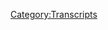 {{Transcript
    | title         = [[258: April 12-13, 2009]]
    | caption       = [https://knowledgefight.libsyn.com/knowledge-fight-april-12-13-2009 Listen to this episode on Libsyn]
    | episodeNumber = [[258: April 12-13, 2009|258]]
    | length        = 01:40:02
}}

{{MessageBox
    | header     = Warning: Bot Generated Content
    | text       = This transcript was automatically generated by transcription software and likely contains many mistakes and misattributions. Please check the audio for definitive quotes, attribution, and context.
    | image      = N3yvass4myg91.webp
    | imagewidth = 50px
    | id         = warning
}}

{{TranscriptBlock
    | name      = Unknown Speaker
    | timestamp = 00:00:00.000
    | text      = Hey everybody, Dan here.
}}

{{TranscriptBlock
    | name      = Unknown Speaker
    | timestamp = 00:00:03.379
    | text      = Just wanted to jump in with a slight introduction for this episode.
}}

{{TranscriptBlock
    | name      = Unknown Speaker
    | timestamp = 00:00:07.980
    | text      = First piece of business that I feel is important is to make a little bit of an apology.
}}

{{TranscriptBlock
    | name      = Unknown Speaker
    | timestamp = 00:00:13.820
    | text      = On the last episode about Roger Stone being indicted, I said he had a six-count indictment.
}}

{{TranscriptBlock
    | name      = Unknown Speaker
    | timestamp = 00:00:17.820
    | text      = I apologize.
}}

{{TranscriptBlock
    | name      = Unknown Speaker
    | timestamp = 00:00:19.059
    | text      = It is a seven-count indictment.
}}

{{TranscriptBlock
    | name      = Unknown Speaker
    | timestamp = 00:00:20.339
    | text      = I did mix that up.
}}

{{TranscriptBlock
    | name      = Unknown Speaker
    | timestamp = 00:00:22.219
    | text      = I had a little bit of a brain mix-up in delivering that information because of the obstruction
}}

{{TranscriptBlock
    | name      = Unknown Speaker
    | timestamp = 00:00:27.940
    | text      = charge and the witness tampering, I just sort of blended them a tiny bit.
}}

{{TranscriptBlock
    | name      = Unknown Speaker
    | timestamp = 00:00:32.700
    | text      = So sorry if anyone was confused by that.
}}

{{TranscriptBlock
    | name      = Unknown Speaker
    | timestamp = 00:00:36.000
    | text      = Beyond that, today we got an episode for you and here's the situation.
}}

{{TranscriptBlock
    | name      = Unknown Speaker
    | timestamp = 00:00:41.399
    | text      = We recorded this episode intending for it to be Monday's episode, but because of the
}}

{{TranscriptBlock
    | name      = Unknown Speaker
    | timestamp = 00:00:46.259
    | text      = old Roger Stone business we had to shuffle things around and so here we are with a 2009
}}

{{TranscriptBlock
    | name      = Unknown Speaker
    | timestamp = 00:00:52.880
    | text      = episode on Wednesday.
}}

{{TranscriptBlock
    | name      = Unknown Speaker
    | timestamp = 00:00:53.880
    | text      = I hope no one is too confused by that either.
}}

{{TranscriptBlock
    | name      = Unknown Speaker
    | timestamp = 00:00:57.259
    | text      = But because we got our days screwed up though because the world is crazy and Roger Stone
}}

{{TranscriptBlock
    | name      = Unknown Speaker
    | timestamp = 00:01:02.100
    | text      = has troubles, we weren't able to give a very special shout-out to someone out there who's
}}

{{TranscriptBlock
    | name      = Unknown Speaker
    | timestamp = 00:01:08.500
    | text      = about to celebrate their birthday tomorrow, Sarah Dee.
}}

{{TranscriptBlock
    | name      = Unknown Speaker
    | timestamp = 00:01:12.799
    | text      = Happy birthday to you.
}}

{{TranscriptBlock
    | name      = Unknown Speaker
    | timestamp = 00:01:13.799
    | text      = I hope you're having a great one out there.
}}

{{TranscriptBlock
    | name      = Unknown Speaker
    | timestamp = 00:01:16.579
    | text      = Matt got in touch with us and wanted us to send the happiest of birthday messages out
}}

{{TranscriptBlock
    | name      = Unknown Speaker
    | timestamp = 00:01:21.519
    | text      = to you, so please accept on our behalf the well-wishes of a wonderful 23rd year here
}}

{{TranscriptBlock
    | name      = Unknown Speaker
    | timestamp = 00:01:28.920
    | text      = on this earth.
}}

{{TranscriptBlock
    | name      = Unknown Speaker
    | timestamp = 00:01:32.560
    | text      = That would have been in the episode if Roger Stone hadn't gotten indicted, so how about
}}

{{TranscriptBlock
    | name      = Unknown Speaker
    | timestamp = 00:01:36.019
    | text      = that?
}}

{{TranscriptBlock
    | name      = Unknown Speaker
    | timestamp = 00:01:37.019
    | text      = If you want to blame any sloppiness on our part for that, blame Roger Stone.
}}

{{TranscriptBlock
    | name      = Unknown Speaker
    | timestamp = 00:01:41.840
    | text      = Anyway guys, thank you all so much for the positive feedback about the Roger Stone episode
}}

{{TranscriptBlock
    | name      = Unknown Speaker
    | timestamp = 00:01:46.700
    | text      = and all that.
}}

{{TranscriptBlock
    | name      = Unknown Speaker
    | timestamp = 00:01:47.700
    | text      = I really do appreciate it.
}}

{{TranscriptBlock
    | name      = Unknown Speaker
    | timestamp = 00:01:50.859
    | text      = Enjoy the episode.
}}

{{TranscriptBlock
    | name      = Unknown Speaker
    | timestamp = 00:01:51.859
    | text      = Andy in Kansas.
}}

{{TranscriptBlock
    | name      = Unknown Speaker
    | timestamp = 00:01:52.859
    | text      = You're on the air.
}}

{{TranscriptBlock
    | name      = Unknown Speaker
    | timestamp = 00:01:53.859
    | text      = Thanks for holding.
}}

{{TranscriptBlock
    | name      = Unknown Speaker
    | timestamp = 00:01:54.859
    | text      = Hello, Alex.
}}

{{TranscriptBlock
    | name      = Unknown Speaker
    | timestamp = 00:01:55.859
    | text      = I'm a first name caller.
}}

{{TranscriptBlock
    | name      = Unknown Speaker
    | timestamp = 00:01:56.859
    | text      = I'm a huge fan.
}}

{{TranscriptBlock
    | name      = Unknown Speaker
    | timestamp = 00:01:57.859
    | text      = I love your work.
}}

{{TranscriptBlock
    | name      = Unknown Speaker
    | timestamp = 00:01:58.859
    | text      = I love you.
}}

{{TranscriptBlock
    | name      = Unknown Speaker
    | timestamp = 00:01:59.859
    | text      = Hey, everybody.
}}

{{TranscriptBlock
    | name      = Unknown Speaker
    | timestamp = 00:02:00.859
    | text      = Welcome back to Knowledge Fight.
}}

{{TranscriptBlock
    | name      = Unknown Speaker
    | timestamp = 00:02:01.859
    | text      = I'm Dan.
}}

{{TranscriptBlock
    | name      = Unknown Speaker
    | timestamp = 00:02:02.859
    | text      = I'm Jordan.
}}

{{TranscriptBlock
    | name      = Unknown Speaker
    | timestamp = 00:02:03.859
    | text      = We're a couple dudes.
}}

{{TranscriptBlock
    | name      = Unknown Speaker
    | timestamp = 00:02:04.859
    | text      = I like to sit around, drink novelty beverages, and talk just a little bit, just a touch about
}}

{{TranscriptBlock
    | name      = Unknown Speaker
    | timestamp = 00:02:07.540
    | text      = Alex Jones.
}}

{{TranscriptBlock
    | name      = Unknown Speaker
    | timestamp = 00:02:08.539
    | text      = Oh, indeed we are, Dan.
}}

{{TranscriptBlock
    | name      = Unknown Speaker
    | timestamp = 00:02:10.180
    | text      = Hi, Jordan.
}}

{{TranscriptBlock
    | name      = Unknown Speaker
    | timestamp = 00:02:11.180
    | text      = Dan!
}}

{{TranscriptBlock
    | name      = Unknown Speaker
    | timestamp = 00:02:12.180
    | text      = Yeah?
}}

{{TranscriptBlock
    | name      = Unknown Speaker
    | timestamp = 00:02:13.180
    | text      = When was the last time you heard a fart song live?
}}

{{TranscriptBlock
    | name      = Unknown Speaker
    | timestamp = 00:02:15.580
    | text      = A what song?
}}

{{TranscriptBlock
    | name      = Unknown Speaker
    | timestamp = 00:02:16.580
    | text      = You know, a parody fart song?
}}

{{TranscriptBlock
    | name      = Unknown Speaker
    | timestamp = 00:02:17.979
    | text      = You know those?
}}

{{TranscriptBlock
    | name      = Unknown Speaker
    | timestamp = 00:02:18.979
    | text      = Live?
}}

{{TranscriptBlock
    | name      = Unknown Speaker
    | timestamp = 00:02:19.979
    | text      = Yeah.
}}

{{TranscriptBlock
    | name      = Unknown Speaker
    | timestamp = 00:02:20.979
    | text      = Whenever you're at a comedy show and a comedian pulls out a guitar and just sings the theme
}}

{{TranscriptBlock
    | name      = Unknown Speaker
    | timestamp = 00:02:26.060
    | text      = from the bodyguard, but he puts farts in places.
}}

{{TranscriptBlock
    | name      = Unknown Speaker
    | timestamp = 00:02:28.979
    | text      = I can't think of any instance of that, and I'm very glad that I haven't.
}}

{{TranscriptBlock
    | name      = Unknown Speaker
    | timestamp = 00:02:32.939
    | text      = That can't be true.
}}

{{TranscriptBlock
    | name      = Unknown Speaker
    | timestamp = 00:02:33.939
    | text      = You were a comedian for like seven years.
}}

{{TranscriptBlock
    | name      = Unknown Speaker
    | timestamp = 00:02:36.139
    | text      = But I blocked out a lot of those open mic things.
}}

{{TranscriptBlock
    | name      = Unknown Speaker
    | timestamp = 00:02:39.379
    | text      = In Chicago, the only song guy that I remember was the Iceman.
}}

{{TranscriptBlock
    | name      = Unknown Speaker
    | timestamp = 00:02:43.979
    | text      = I don't know if you remember the Iceman.
}}

{{TranscriptBlock
    | name      = Unknown Speaker
    | timestamp = 00:02:45.939
    | text      = I don't think so.
}}

{{TranscriptBlock
    | name      = Unknown Speaker
    | timestamp = 00:02:46.939
    | text      = He would wear a suit to open mics and he would sing, he had one song called The Best Party
}}

{{TranscriptBlock
    | name      = Unknown Speaker
    | timestamp = 00:02:51.500
    | text      = Ever.
}}

{{TranscriptBlock
    | name      = Unknown Speaker
    | timestamp = 00:02:52.500
    | text      = I do remember that guy.
}}

{{TranscriptBlock
    | name      = Unknown Speaker
    | timestamp = 00:02:53.500
    | text      = Yeah, yeah, yeah.
}}

{{TranscriptBlock
    | name      = Unknown Speaker
    | timestamp = 00:02:54.500
    | text      = What was it about?
}}

{{TranscriptBlock
    | name      = Unknown Speaker
    | timestamp = 00:02:55.500
    | text      = The Best Party Ever.
}}

{{TranscriptBlock
    | name      = Unknown Speaker
    | timestamp = 00:02:56.500
    | text      = Oh, okay.
}}

{{TranscriptBlock
    | name      = Unknown Speaker
    | timestamp = 00:02:57.500
    | text      = It was a great party.
}}

{{TranscriptBlock
    | name      = Unknown Speaker
    | timestamp = 00:02:58.500
    | text      = What was the name of the song?
}}

{{TranscriptBlock
    | name      = Unknown Speaker
    | timestamp = 00:02:59.500
    | text      = Best Party Ever.
}}

{{TranscriptBlock
    | name      = Unknown Speaker
    | timestamp = 00:03:00.500
    | text      = Okay.
}}

{{TranscriptBlock
    | name      = Unknown Speaker
    | timestamp = 00:03:01.500
    | text      = Another song called The Couch Cow that I found really offensive.
}}

{{TranscriptBlock
    | name      = Unknown Speaker
    | timestamp = 00:03:02.819
    | text      = It was lazy and not funny, but it was about being at a party and hooking up with an overweight
}}

{{TranscriptBlock
    | name      = Unknown Speaker
    | timestamp = 00:03:08.259
    | text      = girl on the couch.
}}

{{TranscriptBlock
    | name      = Unknown Speaker
    | timestamp = 00:03:09.259
    | text      = Oh, that's really offensive.
}}

{{TranscriptBlock
    | name      = Unknown Speaker
    | timestamp = 00:03:10.860
    | text      = Yeah, gross.
}}

{{TranscriptBlock
    | name      = Unknown Speaker
    | timestamp = 00:03:11.860
    | text      = Yeah.
}}

{{TranscriptBlock
    | name      = Unknown Speaker
    | timestamp = 00:03:12.860
    | text      = That's bad.
}}

{{TranscriptBlock
    | name      = Unknown Speaker
    | timestamp = 00:03:13.860
    | text      = So I think that's worse than a fart song.
}}

{{TranscriptBlock
    | name      = Unknown Speaker
    | timestamp = 00:03:14.860
    | text      = That is worse than a fart song.
}}

{{TranscriptBlock
    | name      = Unknown Speaker
    | timestamp = 00:03:15.860
    | text      = I mean, that's as best I can do to fulfill your interview requests.
}}

{{TranscriptBlock
    | name      = Unknown Speaker
    | timestamp = 00:03:20.900
    | text      = But what we can do is thank some people who have signed up.
}}

{{TranscriptBlock
    | name      = Unknown Speaker
    | timestamp = 00:03:24.020
    | text      = Nicely done.
}}

{{TranscriptBlock
    | name      = Unknown Speaker
    | timestamp = 00:03:25.020
    | text      = And are supporting the show.
}}

{{TranscriptBlock
    | name      = Unknown Speaker
    | timestamp = 00:03:26.020
    | text      = We appreciate it very much.
}}

{{TranscriptBlock
    | name      = Unknown Speaker
    | timestamp = 00:03:27.020
    | text      = First of all, Martin.
}}

{{TranscriptBlock
    | name      = Unknown Speaker
    | timestamp = 00:03:28.020
    | text      = We appreciate it.
}}

{{TranscriptBlock
    | name      = Unknown Speaker
    | timestamp = 00:03:29.020
    | text      = Thank you so much.
}}

{{TranscriptBlock
    | name      = Unknown Speaker
    | timestamp = 00:03:30.020
    | text      = You are now a policy wonk.
}}

{{TranscriptBlock
    | name      = Unknown Speaker
    | timestamp = 00:03:31.020
    | text      = I'm a policy wonk.
}}

{{TranscriptBlock
    | name      = Unknown Speaker
    | timestamp = 00:03:32.259
    | text      = Thank you, Martin.
}}

{{TranscriptBlock
    | name      = Unknown Speaker
    | timestamp = 00:03:33.259
    | text      = Thank you, Martin.
}}

{{TranscriptBlock
    | name      = Unknown Speaker
    | timestamp = 00:03:34.259
    | text      = Next, James.
}}

{{TranscriptBlock
    | name      = Unknown Speaker
    | timestamp = 00:03:35.259
    | text      = You are now a policy wonk.
}}

{{TranscriptBlock
    | name      = Unknown Speaker
    | timestamp = 00:03:36.419
    | text      = I'm a policy wonk.
}}

{{TranscriptBlock
    | name      = Unknown Speaker
    | timestamp = 00:03:37.659
    | text      = Thank you, James.
}}

{{TranscriptBlock
    | name      = Unknown Speaker
    | timestamp = 00:03:38.659
    | text      = Thank you, James.
}}

{{TranscriptBlock
    | name      = Unknown Speaker
    | timestamp = 00:03:39.659
    | text      = Next, Pedro.
}}

{{TranscriptBlock
    | name      = Unknown Speaker
    | timestamp = 00:03:40.659
    | text      = Thank you so much.
}}

{{TranscriptBlock
    | name      = Unknown Speaker
    | timestamp = 00:03:41.659
    | text      = You are now a policy wonk.
}}

{{TranscriptBlock
    | name      = Unknown Speaker
    | timestamp = 00:03:42.659
    | text      = I'm a policy wonk.
}}

{{TranscriptBlock
    | name      = Unknown Speaker
    | timestamp = 00:03:43.659
    | text      = Thank you, Pedro.
}}

{{TranscriptBlock
    | name      = Unknown Speaker
    | timestamp = 00:03:44.659
    | text      = Next, Marius.
}}

{{TranscriptBlock
    | name      = Unknown Speaker
    | timestamp = 00:03:45.659
    | text      = Now, thank you so much.
}}

{{TranscriptBlock
    | name      = Unknown Speaker
    | timestamp = 00:03:46.659
    | text      = You are now a policy wonk.
}}

{{TranscriptBlock
    | name      = Unknown Speaker
    | timestamp = 00:03:48.460
    | text      = I'm a policy wonk.
}}

{{TranscriptBlock
    | name      = Unknown Speaker
    | timestamp = 00:03:49.740
    | text      = Thank you, Marius.
}}

{{TranscriptBlock
    | name      = Unknown Speaker
    | timestamp = 00:03:50.740
    | text      = Now, there's been some talk on the group, the Facebook group, that there hasn't been
}}

{{TranscriptBlock
    | name      = Unknown Speaker
    | timestamp = 00:03:55.319
    | text      = a raptor princess in a while, and people miss that drop.
}}

{{TranscriptBlock
    | name      = Unknown Speaker
    | timestamp = 00:03:58.960
    | text      = It's tough to become a raptor princess.
}}

{{TranscriptBlock
    | name      = Unknown Speaker
    | timestamp = 00:04:00.580
    | text      = And one of the reasons is that we've been very unspecific about what that actually means.
}}

{{TranscriptBlock
    | name      = Unknown Speaker
    | timestamp = 00:04:05.259
    | text      = Fairly intentionally so, because I don't want it to be some sort of thing where you donate
}}

{{TranscriptBlock
    | name      = Unknown Speaker
    | timestamp = 00:04:08.979
    | text      = above this amount, and then you get the... I don't want it to be a monetary thing.
}}

{{TranscriptBlock
    | name      = Unknown Speaker
    | timestamp = 00:04:13.659
    | text      = I want it to be more of a spiritual thing.
}}

{{TranscriptBlock
    | name      = Unknown Speaker
    | timestamp = 00:04:15.419
    | text      = Currently, our raptor princesses are people who have gone above and beyond what could
}}

{{TranscriptBlock
    | name      = Unknown Speaker
    | timestamp = 00:04:19.660
    | text      = be considered monetary gain.
}}

{{TranscriptBlock
    | name      = Unknown Speaker
    | timestamp = 00:04:21.939
    | text      = Yes.
}}

{{TranscriptBlock
    | name      = Unknown Speaker
    | timestamp = 00:04:22.939
    | text      = They have done wildly, wildly, just frighteningly nice things.
}}

{{TranscriptBlock
    | name      = Unknown Speaker
    | timestamp = 00:04:30.139
    | text      = Right.
}}

{{TranscriptBlock
    | name      = Unknown Speaker
    | timestamp = 00:04:31.139
    | text      = And I just feel like it's kind of shitty of us to not be specific about what it requires.
}}

{{TranscriptBlock
    | name      = Unknown Speaker
    | timestamp = 00:04:37.660
    | text      = And this person donated on an elevated level, and I think that they also were big supporters
}}

{{TranscriptBlock
    | name      = Unknown Speaker
    | timestamp = 00:04:44.420
    | text      = of the show, and I think that we can call this criteria met, and everybody wants to
}}

{{TranscriptBlock
    | name      = Unknown Speaker
    | timestamp = 00:04:49.740
    | text      = hear the drop, so let's hear it.
}}

{{TranscriptBlock
    | name      = Unknown Speaker
    | timestamp = 00:04:51.180
    | text      = Let's do it.
}}

{{TranscriptBlock
    | name      = Unknown Speaker
    | timestamp = 00:04:52.180
    | text      = Bob H., thank you so much.
}}

{{TranscriptBlock
    | name      = Unknown Speaker
    | timestamp = 00:04:53.500
    | text      = You are now a raptor princess.
}}

{{TranscriptBlock
    | name      = Unknown Speaker
    | timestamp = 00:04:55.860
    | text      = I'm a policy wonk.
}}

{{TranscriptBlock
    | name      = Unknown Speaker
    | timestamp = 00:04:56.860
    | text      = Four stars.
}}

{{TranscriptBlock
    | name      = Unknown Speaker
    | timestamp = 00:04:57.860
    | text      = Go home to your mother and tell her you're brilliant.
}}

{{TranscriptBlock
    | name      = Unknown Speaker
    | timestamp = 00:05:00.779
    | text      = Someone sodomized and sent me a bucket of poop.
}}

{{TranscriptBlock
    | name      = Unknown Speaker
    | timestamp = 00:05:02.459
    | text      = Daddy shark.
}}

{{TranscriptBlock
    | name      = Unknown Speaker
    | timestamp = 00:05:03.459
    | text      = Bomp, bomp, bomp, bomp, bomp.
}}

{{TranscriptBlock
    | name      = Unknown Speaker
    | timestamp = 00:05:04.860
    | text      = Jar Jar Binks has a Caribbean black accent.
}}

{{TranscriptBlock
    | name      = Unknown Speaker
    | timestamp = 00:05:09.300
    | text      = He's a loser little titty baby.
}}

{{TranscriptBlock
    | name      = Unknown Speaker
    | timestamp = 00:05:12.279
    | text      = I don't want to hate black people.
}}

{{TranscriptBlock
    | name      = Unknown Speaker
    | timestamp = 00:05:13.920
    | text      = I renounce Jesus Christ.
}}

{{TranscriptBlock
    | name      = Unknown Speaker
    | timestamp = 00:05:15.860
    | text      = I know how to read.
}}

{{TranscriptBlock
    | name      = Unknown Speaker
    | timestamp = 00:05:19.579
    | text      = I am out of control.
}}

{{TranscriptBlock
    | name      = Unknown Speaker
    | timestamp = 00:05:21.019
    | text      = I've never really seen a lot of white racism in my life.
}}

{{TranscriptBlock
    | name      = Unknown Speaker
    | timestamp = 00:05:23.500
    | text      = I've forgotten this.
}}

{{TranscriptBlock
    | name      = Unknown Speaker
    | timestamp = 00:05:24.500
    | text      = I bet you money.
}}

{{TranscriptBlock
    | name      = Unknown Speaker
    | timestamp = 00:05:25.500
    | text      = There are few living black people that have been abused by white people as much as I have
}}

{{TranscriptBlock
    | name      = Unknown Speaker
    | timestamp = 00:05:30.620
    | text      = been abused by black people.
}}

{{TranscriptBlock
    | name      = Unknown Speaker
    | timestamp = 00:05:32.220
    | text      = Adolf Hitler, Joseph Stalin, both those guys were complete badasses, complete studs.
}}

{{TranscriptBlock
    | name      = Unknown Speaker
    | timestamp = 00:05:39.100
    | text      = Welcome to McDonald's.
}}

{{TranscriptBlock
    | name      = Unknown Speaker
    | timestamp = 00:05:40.100
    | text      = May I help you?
}}

{{TranscriptBlock
    | name      = Unknown Speaker
    | timestamp = 00:05:41.100
    | text      = I'm Bernie Sanders.
}}

{{TranscriptBlock
    | name      = Unknown Speaker
    | timestamp = 00:05:42.100
    | text      = Thank you so much, Bob.
}}

{{TranscriptBlock
    | name      = Unknown Speaker
    | timestamp = 00:05:43.100
    | text      = I forgot that our raptor princess drop gets really dark.
}}

{{TranscriptBlock
    | name      = Unknown Speaker
    | timestamp = 00:05:49.180
    | text      = People are prone to forget that.
}}

{{TranscriptBlock
    | name      = Unknown Speaker
    | timestamp = 00:05:51.439
    | text      = But if you were out there and you're listening and you'd like to support the show, we would
}}

{{TranscriptBlock
    | name      = Unknown Speaker
    | timestamp = 00:05:54.279
    | text      = appreciate it.
}}

{{TranscriptBlock
    | name      = Unknown Speaker
    | timestamp = 00:05:55.279
    | text      = You can do that by going to knowledgefight.com, clicking the button that says, support the
}}

{{TranscriptBlock
    | name      = Unknown Speaker
    | timestamp = 00:05:58.620
    | text      = show.
}}

{{TranscriptBlock
    | name      = Unknown Speaker
    | timestamp = 00:05:59.620
    | text      = Please do.
}}

{{TranscriptBlock
    | name      = Unknown Speaker
    | timestamp = 00:06:00.620
    | text      = Thank you so much.
}}

{{TranscriptBlock
    | name      = Unknown Speaker
    | timestamp = 00:06:01.620
    | text      = That was a weird voice.
}}

{{TranscriptBlock
    | name      = Unknown Speaker
    | timestamp = 00:06:02.620
    | text      = Yeah, it was.
}}

{{TranscriptBlock
    | name      = Unknown Speaker
    | timestamp = 00:06:03.620
    | text      = Yeah.
}}

{{TranscriptBlock
    | name      = Unknown Speaker
    | timestamp = 00:06:04.620
    | text      = Weird tone.
}}

{{TranscriptBlock
    | name      = Unknown Speaker
    | timestamp = 00:06:05.620
    | text      = So Jordan, like I said.
}}

{{TranscriptBlock
    | name      = Unknown Speaker
    | timestamp = 00:06:06.620
    | text      = Was that your Bernie Sanders impression?
}}

{{TranscriptBlock
    | name      = Unknown Speaker
    | timestamp = 00:06:07.620
    | text      = It was.
}}

{{TranscriptBlock
    | name      = Unknown Speaker
    | timestamp = 00:06:08.620
    | text      = Yeah.
}}

{{TranscriptBlock
    | name      = Unknown Speaker
    | timestamp = 00:06:09.620
    | text      = Okay.
}}

{{TranscriptBlock
    | name      = Unknown Speaker
    | timestamp = 00:06:10.620
    | text      = So today we're going to be going over April 12th and 13th and guess what?
}}

{{TranscriptBlock
    | name      = Unknown Speaker
    | timestamp = 00:06:11.620
    | text      = April 12th is a best of.
}}

{{TranscriptBlock
    | name      = Unknown Speaker
    | timestamp = 00:06:14.860
    | text      = Took me 10 minutes of listening to the show to realize, oh, this is the same Chuck Norris
}}

{{TranscriptBlock
    | name      = Unknown Speaker
    | timestamp = 00:06:19.300
    | text      = interview I've already heard.
}}

{{TranscriptBlock
    | name      = Unknown Speaker
    | timestamp = 00:06:21.500
    | text      = You know, it'd be really fun because we've seen so many times we would do a present day
}}

{{TranscriptBlock
    | name      = Unknown Speaker
    | timestamp = 00:06:25.139
    | text      = episode and then we go back into 2009 and it's so relevant.
}}

{{TranscriptBlock
    | name      = Unknown Speaker
    | timestamp = 00:06:28.660
    | text      = It'd be hilarious if this episode was like, I don't know who this Roger Stone guy is,
}}

{{TranscriptBlock
    | name      = Unknown Speaker
    | timestamp = 00:06:33.040
    | text      = but he's probably going to jail someday.
}}

{{TranscriptBlock
    | name      = Unknown Speaker
    | timestamp = 00:06:34.779
    | text      = Roger doesn't come into Alex's life for four years after the point in 2009 that we're covering.
}}

{{TranscriptBlock
    | name      = Unknown Speaker
    | timestamp = 00:06:39.620
    | text      = So that would be prescientia.
}}

{{TranscriptBlock
    | name      = Unknown Speaker
    | timestamp = 00:06:40.620
    | text      = Exactly.
}}

{{TranscriptBlock
    | name      = Unknown Speaker
    | timestamp = 00:06:41.620
    | text      = Like this guy's a real, real piece of shit.
}}

{{TranscriptBlock
    | name      = Unknown Speaker
    | timestamp = 00:06:46.339
    | text      = It totally sounds like something that could happen.
}}

{{TranscriptBlock
    | name      = Unknown Speaker
    | timestamp = 00:06:48.420
    | text      = If sometime down the line, I trust that guy, someone fucking pinch me.
}}

{{TranscriptBlock
    | name      = Unknown Speaker
    | timestamp = 00:06:55.100
    | text      = Can you believe he has a tattoo of Nixon's face on his back?
}}

{{TranscriptBlock
    | name      = Unknown Speaker
    | timestamp = 00:06:59.139
    | text      = There's no way I would ever hang out with that guy.
}}

{{TranscriptBlock
    | name      = Unknown Speaker
    | timestamp = 00:07:01.379
    | text      = He's going to jail.
}}

{{TranscriptBlock
    | name      = Unknown Speaker
    | timestamp = 00:07:02.740
    | text      = Someone keep this clip and play it for me in the future.
}}

{{TranscriptBlock
    | name      = Unknown Speaker
    | timestamp = 00:07:06.300
    | text      = If I ever, I'm so stupid as to trust Roger Stone.
}}

{{TranscriptBlock
    | name      = Unknown Speaker
    | timestamp = 00:07:11.939
    | text      = Okay.
}}

{{TranscriptBlock
    | name      = Unknown Speaker
    | timestamp = 00:07:13.459
    | text      = This is actually, I think this is going to be kind of fun, maybe a little bit.
}}

{{TranscriptBlock
    | name      = Unknown Speaker
    | timestamp = 00:07:16.980
    | text      = The 13th is an interesting day and it always is nice to remind people that on April 8th,
}}

{{TranscriptBlock
    | name      = Unknown Speaker
    | timestamp = 00:07:22.899
    | text      = Alex turned real hard on Soros and then immediately started talking about how he liked Somali
}}

{{TranscriptBlock
    | name      = Unknown Speaker
    | timestamp = 00:07:28.939
    | text      = Pirates.
}}

{{TranscriptBlock
    | name      = Unknown Speaker
    | timestamp = 00:07:30.939
    | text      = And then what?
}}

{{TranscriptBlock
    | name      = Unknown Speaker
    | timestamp = 00:07:33.699
    | text      = Who knows?
}}

{{TranscriptBlock
    | name      = Unknown Speaker
    | timestamp = 00:07:36.420
    | text      = And so we find ourselves here on the 12th is a Sunday and Monday, I'm kind of expecting
}}

{{TranscriptBlock
    | name      = Unknown Speaker
    | timestamp = 00:07:42.540
    | text      = to hear Somali Pirate talk.
}}

{{TranscriptBlock
    | name      = Unknown Speaker
    | timestamp = 00:07:44.699
    | text      = No, I know Somali Pirate was a one off.
}}

{{TranscriptBlock
    | name      = Unknown Speaker
    | timestamp = 00:07:49.620
    | text      = At least somebody talked to him or was like, listen, don't talk about Somali Pirates anymore.
}}

{{TranscriptBlock
    | name      = Unknown Speaker
    | timestamp = 00:07:56.259
    | text      = You can't be, you can't be that guy.
}}

{{TranscriptBlock
    | name      = Unknown Speaker
    | timestamp = 00:07:57.860
    | text      = Hey man, you might not have a grasp on this story.
}}

{{TranscriptBlock
    | name      = Unknown Speaker
    | timestamp = 00:08:01.019
    | text      = You should, you should probably let it go.
}}

{{TranscriptBlock
    | name      = Unknown Speaker
    | timestamp = 00:08:05.620
    | text      = The thing is though that on the 13th, Alex should be talking about the Somali Pirate
}}

{{TranscriptBlock
    | name      = Unknown Speaker
    | timestamp = 00:08:11.339
    | text      = stuff because on the 12th they freed Captain Phillips.
}}

{{TranscriptBlock
    | name      = Unknown Speaker
    | timestamp = 00:08:14.259
    | text      = Right.
}}

{{TranscriptBlock
    | name      = Unknown Speaker
    | timestamp = 00:08:15.259
    | text      = Like the story came to a head on that Sunday when he had the day off playing a best of
}}

{{TranscriptBlock
    | name      = Unknown Speaker
    | timestamp = 00:08:19.060
    | text      = episode, he should come in and be like, hey, remember how I said you got to give it to
}}

{{TranscriptBlock
    | name      = Unknown Speaker
    | timestamp = 00:08:22.339
    | text      = him?
}}

{{TranscriptBlock
    | name      = Unknown Speaker
    | timestamp = 00:08:23.339
    | text      = Holy shit.
}}

{{TranscriptBlock
    | name      = Unknown Speaker
    | timestamp = 00:08:24.339
    | text      = That situation was nuts.
}}

{{TranscriptBlock
    | name      = Unknown Speaker
    | timestamp = 00:08:25.459
    | text      = One way or another, either like our sort of valorous kind of narrative where it's like,
}}

{{TranscriptBlock
    | name      = Unknown Speaker
    | timestamp = 00:08:29.779
    | text      = how dare they snipe them?
}}

{{TranscriptBlock
    | name      = Unknown Speaker
    | timestamp = 00:08:31.100
    | text      = You know, that sort of thing.
}}

{{TranscriptBlock
    | name      = Unknown Speaker
    | timestamp = 00:08:32.100
    | text      = Or being like, thank God we got this guy free from the clutches of these terrorists.
}}

{{TranscriptBlock
    | name      = Unknown Speaker
    | timestamp = 00:08:36.860
    | text      = You'd expect something, nothing.
}}

{{TranscriptBlock
    | name      = Unknown Speaker
    | timestamp = 00:08:38.860
    | text      = The day after Captain Phillips is freed, nothing.
}}

{{TranscriptBlock
    | name      = Unknown Speaker
    | timestamp = 00:08:41.419
    | text      = Zero.
}}

{{TranscriptBlock
    | name      = Unknown Speaker
    | timestamp = 00:08:42.419
    | text      = I think it's because he was suddenly disappointed in the Somali Pirates.
}}

{{TranscriptBlock
    | name      = Unknown Speaker
    | timestamp = 00:08:44.779
    | text      = He was like, what, you guys are going to lose to the, what is it, who are you even fighting
}}

{{TranscriptBlock
    | name      = Unknown Speaker
    | timestamp = 00:08:49.139
    | text      = against?
}}

{{TranscriptBlock
    | name      = Unknown Speaker
    | timestamp = 00:08:50.139
    | text      = Oh, the Amer, okay.
}}

{{TranscriptBlock
    | name      = Unknown Speaker
    | timestamp = 00:08:51.139
    | text      = Yeah.
}}

{{TranscriptBlock
    | name      = Unknown Speaker
    | timestamp = 00:08:52.139
    | text      = Well yeah, you are going to lose.
}}

{{TranscriptBlock
    | name      = Unknown Speaker
    | timestamp = 00:08:53.139
    | text      = You got no real Soros talk to speak of, nothing.
}}

{{TranscriptBlock
    | name      = Unknown Speaker
    | timestamp = 00:08:56.460
    | text      = None of these trends are continuing at all.
}}

{{TranscriptBlock
    | name      = Unknown Speaker
    | timestamp = 00:08:59.019
    | text      = Everything is just, every day is random.
}}

{{TranscriptBlock
    | name      = Unknown Speaker
    | timestamp = 00:09:02.580
    | text      = It's like it's a different show.
}}

{{TranscriptBlock
    | name      = Unknown Speaker
    | timestamp = 00:09:04.299
    | text      = There's no serialized aspect to it.
}}

{{TranscriptBlock
    | name      = Unknown Speaker
    | timestamp = 00:09:06.139
    | text      = I like it.
}}

{{TranscriptBlock
    | name      = Unknown Speaker
    | timestamp = 00:09:07.139
    | text      = There's very little continuity in anything to the point where I was second guessing myself.
}}

{{TranscriptBlock
    | name      = Unknown Speaker
    | timestamp = 00:09:11.460
    | text      = I'm like, did I mislabel these episodes?
}}

{{TranscriptBlock
    | name      = Unknown Speaker
    | timestamp = 00:09:14.019
    | text      = Is this from 2010 or something like that?
}}

{{TranscriptBlock
    | name      = Unknown Speaker
    | timestamp = 00:09:16.419
    | text      = Yeah, yeah, yeah.
}}

{{TranscriptBlock
    | name      = Unknown Speaker
    | timestamp = 00:09:17.419
    | text      = And I didn't.
}}

{{TranscriptBlock
    | name      = Unknown Speaker
    | timestamp = 00:09:18.419
    | text      = I checked, double checked because it's so incongruous.
}}

{{TranscriptBlock
    | name      = Unknown Speaker
    | timestamp = 00:09:21.740
    | text      = But like I said, Alex had Sunday off on the 12th and he comes in on the 13th and here's
}}

{{TranscriptBlock
    | name      = Unknown Speaker
    | timestamp = 00:09:26.519
    | text      = where he's at.
}}

{{TranscriptBlock
    | name      = Unknown Speaker
    | timestamp = 00:09:27.519
    | text      = Oh wait, here's an out of context drop first.
}}

{{TranscriptBlock
    | name      = Unknown Speaker
    | timestamp = 00:09:30.419
    | text      = And I really have never been wrong.
}}

{{TranscriptBlock
    | name      = Unknown Speaker
    | timestamp = 00:09:31.899
    | text      = Cool.
}}

{{TranscriptBlock
    | name      = Unknown Speaker
    | timestamp = 00:09:32.899
    | text      = Okay.
}}

{{TranscriptBlock
    | name      = Unknown Speaker
    | timestamp = 00:09:33.899
    | text      = Hold on to that thought.
}}

{{TranscriptBlock
    | name      = Unknown Speaker
    | timestamp = 00:09:34.899
    | text      = All right.
}}

{{TranscriptBlock
    | name      = Unknown Speaker
    | timestamp = 00:09:35.899
    | text      = Anyway, here's where he starts the show.
}}

{{TranscriptBlock
    | name      = Unknown Speaker
    | timestamp = 00:09:36.899
    | text      = And it feels like I had a month off, very, very relaxing to actually have two full days
}}

{{TranscriptBlock
    | name      = Unknown Speaker
    | timestamp = 00:09:41.259
    | text      = off.
}}

{{TranscriptBlock
    | name      = Unknown Speaker
    | timestamp = 00:09:42.259
    | text      = I didn't do any work Saturday or Sunday.
}}

{{TranscriptBlock
    | name      = Unknown Speaker
    | timestamp = 00:09:47.259
    | text      = Well that's not really true.
}}

{{TranscriptBlock
    | name      = Unknown Speaker
    | timestamp = 00:09:48.259
    | text      = I only did four or five hours of research Saturday night and Sunday night, but I don't
}}

{{TranscriptBlock
    | name      = Unknown Speaker
    | timestamp = 00:09:52.980
    | text      = really call that work.
}}

{{TranscriptBlock
    | name      = Unknown Speaker
    | timestamp = 00:09:54.019
    | text      = So I am focused.
}}

{{TranscriptBlock
    | name      = Unknown Speaker
    | timestamp = 00:09:55.980
    | text      = I have a ton of news and information to cover today.
}}

{{TranscriptBlock
    | name      = Unknown Speaker
    | timestamp = 00:09:59.899
    | text      = Very important broadcast, just tons of just amazingly important news and information.
}}

{{TranscriptBlock
    | name      = Unknown Speaker
    | timestamp = 00:10:07.100
    | text      = Okay.
}}

{{TranscriptBlock
    | name      = Unknown Speaker
    | timestamp = 00:10:08.100
    | text      = So there's no chance that any of that is real.
}}

{{TranscriptBlock
    | name      = Unknown Speaker
    | timestamp = 00:10:11.899
    | text      = I mean, he did take two days off.
}}

{{TranscriptBlock
    | name      = Unknown Speaker
    | timestamp = 00:10:13.500
    | text      = That is 100% true.
}}

{{TranscriptBlock
    | name      = Unknown Speaker
    | timestamp = 00:10:15.100
    | text      = Four to five hours of studying on your desk.
}}

{{TranscriptBlock
    | name      = Unknown Speaker
    | timestamp = 00:10:17.500
    | text      = Get the fuck out of here, Alex.
}}

{{TranscriptBlock
    | name      = Unknown Speaker
    | timestamp = 00:10:18.940
    | text      = Yeah.
}}

{{TranscriptBlock
    | name      = Unknown Speaker
    | timestamp = 00:10:19.940
    | text      = What are you, Dan?
}}

{{TranscriptBlock
    | name      = Unknown Speaker
    | timestamp = 00:10:20.940
    | text      = Yeah, get the fuck out of here.
}}

{{TranscriptBlock
    | name      = Unknown Speaker
    | timestamp = 00:10:22.899
    | text      = So what he comes in with, his main narrative that he starts off the show with is bird flu.
}}

{{TranscriptBlock
    | name      = Unknown Speaker
    | timestamp = 00:10:30.139
    | text      = Right.
}}

{{TranscriptBlock
    | name      = Unknown Speaker
    | timestamp = 00:10:31.139
    | text      = But it's confusing to me because the narrative hasn't developed at all.
}}

{{TranscriptBlock
    | name      = Unknown Speaker
    | timestamp = 00:10:36.139
    | text      = It's the exact same sort of lies that we heard in the Baxter pharmaceutical narrative that
}}

{{TranscriptBlock
    | name      = Unknown Speaker
    | timestamp = 00:10:41.539
    | text      = we heard a little ways back.
}}

{{TranscriptBlock
    | name      = Unknown Speaker
    | timestamp = 00:10:44.220
    | text      = So here's Alex jumping back into that narrative and just, I mean, listen, there's nothing
}}

{{TranscriptBlock
    | name      = Unknown Speaker
    | timestamp = 00:10:47.740
    | text      = new here.
}}

{{TranscriptBlock
    | name      = Unknown Speaker
    | timestamp = 00:10:48.740
    | text      = Then I've got another one here, bird flu.
}}

{{TranscriptBlock
    | name      = Unknown Speaker
    | timestamp = 00:10:52.019
    | text      = There's all these incredible admissions of just ultra massive people dying, being injected
}}

{{TranscriptBlock
    | name      = Unknown Speaker
    | timestamp = 00:10:58.539
    | text      = with live bird flu shots, bird flu in 18 countries mixed with the vaccines, the vaccines being
}}

{{TranscriptBlock
    | name      = Unknown Speaker
    | timestamp = 00:11:04.120
    | text      = shipped out.
}}

{{TranscriptBlock
    | name      = Unknown Speaker
    | timestamp = 00:11:05.120
    | text      = They were actually being injected with live birds.
}}

{{TranscriptBlock
    | name      = Unknown Speaker
    | timestamp = 00:11:07.940
    | text      = That's why the conspiracy theory gossip sites don't cover it.
}}

{{TranscriptBlock
    | name      = Unknown Speaker
    | timestamp = 00:11:11.419
    | text      = They don't discuss it.
}}

{{TranscriptBlock
    | name      = Unknown Speaker
    | timestamp = 00:11:12.659
    | text      = They don't touch it when it's in the Toronto Star and Reuters and or Spiegel and Bloomberg
}}

{{TranscriptBlock
    | name      = Unknown Speaker
    | timestamp = 00:11:17.860
    | text      = and right here on this radio show.
}}

{{TranscriptBlock
    | name      = Unknown Speaker
    | timestamp = 00:11:21.100
    | text      = Forget that.
}}

{{TranscriptBlock
    | name      = Unknown Speaker
    | timestamp = 00:11:22.340
    | text      = Forget discussing that weaponized bird flu mixed with regular human flu.
}}

{{TranscriptBlock
    | name      = Unknown Speaker
    | timestamp = 00:11:31.419
    | text      = The media won't investigate it.
}}

{{TranscriptBlock
    | name      = Unknown Speaker
    | timestamp = 00:11:32.879
    | text      = No one discusses it.
}}

{{TranscriptBlock
    | name      = Unknown Speaker
    | timestamp = 00:11:34.299
    | text      = It's admitted out in the open for the last month.
}}

{{TranscriptBlock
    | name      = Unknown Speaker
    | timestamp = 00:11:40.100
    | text      = Nobody wants to touch it because it's real.
}}

{{TranscriptBlock
    | name      = Unknown Speaker
    | timestamp = 00:11:42.100
    | text      = Nope.
}}

{{TranscriptBlock
    | name      = Unknown Speaker
    | timestamp = 00:11:43.100
    | text      = That's not why.
}}

{{TranscriptBlock
    | name      = Unknown Speaker
    | timestamp = 00:11:44.100
    | text      = So we don't need to go into this cause we already did a full breakdown of this, this
}}

{{TranscriptBlock
    | name      = Unknown Speaker
    | timestamp = 00:11:47.620
    | text      = whole narrative.
}}

{{TranscriptBlock
    | name      = Unknown Speaker
    | timestamp = 00:11:48.620
    | text      = But you can see here he's just hitting those same points about that story all over again.
}}

{{TranscriptBlock
    | name      = Unknown Speaker
    | timestamp = 00:11:54.299
    | text      = And if you recall, much of the information about this story was based on a post that
}}

{{TranscriptBlock
    | name      = Unknown Speaker
    | timestamp = 00:11:58.299
    | text      = was written by Paul Joseph Watson on Info Wars.
}}

{{TranscriptBlock
    | name      = Unknown Speaker
    | timestamp = 00:12:02.580
    | text      = Why not just keep throwing shit in there like, oh, this is bird flu that's mixed with human
}}

{{TranscriptBlock
    | name      = Unknown Speaker
    | timestamp = 00:12:08.500
    | text      = regular flu and there's swine flu and they have hip dysplasia and all of that.
}}

{{TranscriptBlock
    | name      = Unknown Speaker
    | timestamp = 00:12:15.980
    | text      = It's all in there.
}}

{{TranscriptBlock
    | name      = Unknown Speaker
    | timestamp = 00:12:16.980
    | text      = Why not?
}}

{{TranscriptBlock
    | name      = Unknown Speaker
    | timestamp = 00:12:17.980
    | text      = It's the same thing we talk about a long time.
}}

{{TranscriptBlock
    | name      = Unknown Speaker
    | timestamp = 00:12:20.220
    | text      = You can lie on a lie.
}}

{{TranscriptBlock
    | name      = Unknown Speaker
    | timestamp = 00:12:21.500
    | text      = Why not?
}}

{{TranscriptBlock
    | name      = Unknown Speaker
    | timestamp = 00:12:22.500
    | text      = Who gives a shit?
}}

{{TranscriptBlock
    | name      = Unknown Speaker
    | timestamp = 00:12:23.620
    | text      = So I was questioning, like, why is he bringing this back up?
}}

{{TranscriptBlock
    | name      = Unknown Speaker
    | timestamp = 00:12:26.340
    | text      = This doesn't make any sense from like a timeline standpoint.
}}

{{TranscriptBlock
    | name      = Unknown Speaker
    | timestamp = 00:12:28.779
    | text      = It just doesn't, it doesn't seem to be relevant.
}}

{{TranscriptBlock
    | name      = Unknown Speaker
    | timestamp = 00:12:31.740
    | text      = And then he says this and I kind of figured out exactly why.
}}

{{TranscriptBlock
    | name      = Unknown Speaker
    | timestamp = 00:12:34.340
    | text      = I mean, I've seen it a million times and I've seen it once.
}}

{{TranscriptBlock
    | name      = Unknown Speaker
    | timestamp = 00:12:38.080
    | text      = People love to obsess on what can't be proven or what's nebulous.
}}

{{TranscriptBlock
    | name      = Unknown Speaker
    | timestamp = 00:12:41.059
    | text      = And I guess it's like a whodunit or something, a mystery theater on PBS brought to you by
}}

{{TranscriptBlock
    | name      = Unknown Speaker
    | timestamp = 00:12:47.860
    | text      = Exxon Mobil or something, I don't know.
}}

{{TranscriptBlock
    | name      = Unknown Speaker
    | timestamp = 00:12:52.820
    | text      = But you know, I suddenly get all these emails Saturday night because I didn't do any research
}}

{{TranscriptBlock
    | name      = Unknown Speaker
    | timestamp = 00:12:57.899
    | text      = Saturday.
}}

{{TranscriptBlock
    | name      = Unknown Speaker
    | timestamp = 00:12:58.899
    | text      = I spent all day with my children playing in the backyard and playing in the sandbox and
}}

{{TranscriptBlock
    | name      = Unknown Speaker
    | timestamp = 00:13:02.700
    | text      = playing with cars on the floor and all sorts of evil things like that.
}}

{{TranscriptBlock
    | name      = Unknown Speaker
    | timestamp = 00:13:06.500
    | text      = And I finally go in and open my email up and it's like, you're covering up the bird flu.
}}

{{TranscriptBlock
    | name      = Unknown Speaker
    | timestamp = 00:13:11.620
    | text      = Why aren't you covering this?
}}

{{TranscriptBlock
    | name      = Unknown Speaker
    | timestamp = 00:13:14.179
    | text      = So he's responding in a defensive way about someone, like people have emailed him, accusing
}}

{{TranscriptBlock
    | name      = Unknown Speaker
    | timestamp = 00:13:19.620
    | text      = him of covering up the bird flu.
}}

{{TranscriptBlock
    | name      = Unknown Speaker
    | timestamp = 00:13:21.419
    | text      = So that's why he's got to bring back up the narrative.
}}

{{TranscriptBlock
    | name      = Unknown Speaker
    | timestamp = 00:13:24.500
    | text      = People are saying that he's covering it up.
}}

{{TranscriptBlock
    | name      = Unknown Speaker
    | timestamp = 00:13:29.059
    | text      = Like he's actively working for the opposition now to hide the bird flu.
}}

{{TranscriptBlock
    | name      = Unknown Speaker
    | timestamp = 00:13:33.860
    | text      = Or just not talking about it.
}}

{{TranscriptBlock
    | name      = Unknown Speaker
    | timestamp = 00:13:37.379
    | text      = So I think that we get a nice little window into how Alex's brain operates.
}}

{{TranscriptBlock
    | name      = Unknown Speaker
    | timestamp = 00:13:40.860
    | text      = Like he absolutely negotiates with trolls and terrorists of the message board variety.
}}

{{TranscriptBlock
    | name      = Unknown Speaker
    | timestamp = 00:13:47.659
    | text      = Somali pirates, if you will.
}}

{{TranscriptBlock
    | name      = Unknown Speaker
    | timestamp = 00:13:50.100
    | text      = Sure.
}}

{{TranscriptBlock
    | name      = Unknown Speaker
    | timestamp = 00:13:51.100
    | text      = In as much at least as like they'll say, hey, you're doing this.
}}

{{TranscriptBlock
    | name      = Unknown Speaker
    | timestamp = 00:13:54.299
    | text      = And then he'll be like, no, I'm not.
}}

{{TranscriptBlock
    | name      = Unknown Speaker
    | timestamp = 00:13:55.539
    | text      = And then he'll go too far the other direction.
}}

{{TranscriptBlock
    | name      = Unknown Speaker
    | timestamp = 00:13:57.139
    | text      = So he's bringing back up all the bird flu stuff.
}}

{{TranscriptBlock
    | name      = Unknown Speaker
    | timestamp = 00:13:59.539
    | text      = But it's interesting because Alex can trace back where this criticism of him online is
}}

{{TranscriptBlock
    | name      = Unknown Speaker
    | timestamp = 00:14:03.779
    | text      = coming from.
}}

{{TranscriptBlock
    | name      = Unknown Speaker
    | timestamp = 00:14:05.059
    | text      = And lo and behold, it's another GCN talk show.
}}

{{TranscriptBlock
    | name      = Unknown Speaker
    | timestamp = 00:14:08.779
    | text      = Then I go to info wars.com, read the comments, you're covering it up.
}}

{{TranscriptBlock
    | name      = Unknown Speaker
    | timestamp = 00:14:15.779
    | text      = Spamming every, you know, page and I'm like, okay, let me look at it.
}}

{{TranscriptBlock
    | name      = Unknown Speaker
    | timestamp = 00:14:20.899
    | text      = So I sit there and I listened to it and it's a caller to Genesis radio show and no blame
}}

{{TranscriptBlock
    | name      = Unknown Speaker
    | timestamp = 00:14:31.580
    | text      = on the fine talk show host.
}}

{{TranscriptBlock
    | name      = Unknown Speaker
    | timestamp = 00:14:35.379
    | text      = Who's Mark Mary and I just wish that caller called me so I could challenge him.
}}

{{TranscriptBlock
    | name      = Unknown Speaker
    | timestamp = 00:14:39.700
    | text      = In fact, uh, you're that lady from calling from New York, freaking out one 800-259-9231.
}}

{{TranscriptBlock
    | name      = Unknown Speaker
    | timestamp = 00:14:49.340
    | text      = We don't have open phones right now, but if you want to call in, cause I got some questions
}}

{{TranscriptBlock
    | name      = Unknown Speaker
    | timestamp = 00:14:52.620
    | text      = for you.
}}

{{TranscriptBlock
    | name      = Unknown Speaker
    | timestamp = 00:14:53.620
    | text      = Anyways, this lady calls in.
}}

{{TranscriptBlock
    | name      = Unknown Speaker
    | timestamp = 00:14:55.740
    | text      = What's your address?
}}

{{TranscriptBlock
    | name      = Unknown Speaker
    | timestamp = 00:14:56.740
    | text      = She says, she says, Oh my gosh, there's this truck driver.
}}

{{TranscriptBlock
    | name      = Unknown Speaker
    | timestamp = 00:15:03.019
    | text      = He's Spanish and he gets taken down to these silos and he gets given an injection.
}}

{{TranscriptBlock
    | name      = Unknown Speaker
    | timestamp = 00:15:07.740
    | text      = He just told for the safety of his family.
}}

{{TranscriptBlock
    | name      = Unknown Speaker
    | timestamp = 00:15:10.019
    | text      = And then it's all iced and it's delivered and it goes all over the place to Homeland
}}

{{TranscriptBlock
    | name      = Unknown Speaker
    | timestamp = 00:15:16.179
    | text      = security and here's the addresses of the, and the health department.
}}

{{TranscriptBlock
    | name      = Unknown Speaker
    | timestamp = 00:15:20.120
    | text      = And they tell him, here's your number.
}}

{{TranscriptBlock
    | name      = Unknown Speaker
    | timestamp = 00:15:21.120
    | text      = And he goes to a back room at bank of America and they pay him in cash and it's all secret
}}

{{TranscriptBlock
    | name      = Unknown Speaker
    | timestamp = 00:15:25.820
    | text      = and you listen to it.
}}

{{TranscriptBlock
    | name      = Unknown Speaker
    | timestamp = 00:15:26.820
    | text      = And I just know what's real and I know it's not, and I know this is bull.
}}

{{TranscriptBlock
    | name      = Unknown Speaker
    | timestamp = 00:15:30.100
    | text      = So another Genesis Communications Network show got a caller who has this extravagant
}}

{{TranscriptBlock
    | name      = Unknown Speaker
    | timestamp = 00:15:35.919
    | text      = other bird flu conspiracy theory.
}}

{{TranscriptBlock
    | name      = Unknown Speaker
    | timestamp = 00:15:39.500
    | text      = And Alex demonstrates pretty clearly that he's able to engage in critical thinking when
}}

{{TranscriptBlock
    | name      = Unknown Speaker
    | timestamp = 00:15:43.980
    | text      = he wants to.
}}

{{TranscriptBlock
    | name      = Unknown Speaker
    | timestamp = 00:15:44.980
    | text      = It's odd.
}}

{{TranscriptBlock
    | name      = Unknown Speaker
    | timestamp = 00:15:45.980
    | text      = Yeah, that is a little bit of a tell.
}}

{{TranscriptBlock
    | name      = Unknown Speaker
    | timestamp = 00:15:47.860
    | text      = But so he, a number of people who have listened to this other Genesis show and heard this
}}

{{TranscriptBlock
    | name      = Unknown Speaker
    | timestamp = 00:15:52.320
    | text      = caller believe that conspiracy theory and have accused Alex of covering up this stuff.
}}

{{TranscriptBlock
    | name      = Unknown Speaker
    | timestamp = 00:15:58.139
    | text      = So this leads to about a 40 minute chunk of Alex's show where he's super defensive about
}}

{{TranscriptBlock
    | name      = Unknown Speaker
    | timestamp = 00:16:03.179
    | text      = that and how like, I know this is bullshit cause I know how everything operates.
}}

{{TranscriptBlock
    | name      = Unknown Speaker
    | timestamp = 00:16:06.980
    | text      = Right, right, right.
}}

{{TranscriptBlock
    | name      = Unknown Speaker
    | timestamp = 00:16:07.980
    | text      = I know how this stuff works and no, they're not going to take them to the back room at
}}

{{TranscriptBlock
    | name      = Unknown Speaker
    | timestamp = 00:16:10.679
    | text      = a bank of America.
}}

{{TranscriptBlock
    | name      = Unknown Speaker
    | timestamp = 00:16:11.679
    | text      = They're not going to take them down at a silo.
}}

{{TranscriptBlock
    | name      = Unknown Speaker
    | timestamp = 00:16:13.659
    | text      = They just ship out the bad vaccines through FedEx like man.
}}

{{TranscriptBlock
    | name      = Unknown Speaker
    | timestamp = 00:16:17.419
    | text      = So when, when this was written down, uh, uh, Oh, what a tangled web we weave when first
}}

{{TranscriptBlock
    | name      = Unknown Speaker
    | timestamp = 00:16:26.620
    | text      = we practiced to deceive, uh, William Shakespeare, uh, he had no fucking clue about conspiracy
}}

{{TranscriptBlock
    | name      = Unknown Speaker
    | timestamp = 00:16:34.620
    | text      = theorists, man.
}}

{{TranscriptBlock
    | name      = Unknown Speaker
    | timestamp = 00:16:35.620
    | text      = He had no idea what shit was going to go down.
}}

{{TranscriptBlock
    | name      = Unknown Speaker
    | timestamp = 00:16:37.620
    | text      = People are bitching at each other.
}}

{{TranscriptBlock
    | name      = Unknown Speaker
    | timestamp = 00:16:38.620
    | text      = Didn't know about the radio, didn't know about message boards, didn't know about, he had
}}

{{TranscriptBlock
    | name      = Unknown Speaker
    | timestamp = 00:16:42.460
    | text      = no clue.
}}

{{TranscriptBlock
    | name      = Unknown Speaker
    | timestamp = 00:16:43.460
    | text      = Yeah, I know.
}}

{{TranscriptBlock
    | name      = Unknown Speaker
    | timestamp = 00:16:44.460
    | text      = Nope.
}}

{{TranscriptBlock
    | name      = Unknown Speaker
    | timestamp = 00:16:45.460
    | text      = The web is far more tangled than, uh, one could imagine.
}}

{{TranscriptBlock
    | name      = Unknown Speaker
    | timestamp = 00:16:49.379
    | text      = In the 1500s.
}}

{{TranscriptBlock
    | name      = Unknown Speaker
    | timestamp = 00:16:50.379
    | text      = I was trying to find a word I could mispronounce, and I just didn't find one, and that was
}}

{{TranscriptBlock
    | name      = Unknown Speaker
    | timestamp = 00:16:56.299
    | text      = disappointing.
}}

{{TranscriptBlock
    | name      = Unknown Speaker
    | timestamp = 00:16:57.299
    | text      = What you couldn't miss, I imagine.
}}

{{TranscriptBlock
    | name      = Unknown Speaker
    | timestamp = 00:16:59.700
    | text      = Yeah.
}}

{{TranscriptBlock
    | name      = Unknown Speaker
    | timestamp = 00:17:00.700
    | text      = So I don't give a fuck about listening to Alex playing that caller cause he fairly accurately
}}

{{TranscriptBlock
    | name      = Unknown Speaker
    | timestamp = 00:17:06.460
    | text      = describes what she said in that clip, and that he just, he doesn't really have much
}}

{{TranscriptBlock
    | name      = Unknown Speaker
    | timestamp = 00:17:10.460
    | text      = analysis other than this lady's nuts and she's wrong.
}}

{{TranscriptBlock
    | name      = Unknown Speaker
    | timestamp = 00:17:14.420
    | text      = And I know the truth.
}}

{{TranscriptBlock
    | name      = Unknown Speaker
    | timestamp = 00:17:15.700
    | text      = I know like my version of stuff is the right version.
}}

{{TranscriptBlock
    | name      = Unknown Speaker
    | timestamp = 00:17:19.099
    | text      = And so it's just, it's pointless for us to really talk about past that and there's bigger
}}

{{TranscriptBlock
    | name      = Unknown Speaker
    | timestamp = 00:17:23.380
    | text      = fish to fry on this episode.
}}

{{TranscriptBlock
    | name      = Unknown Speaker
    | timestamp = 00:17:25.140
    | text      = You're lying bad.
}}

{{TranscriptBlock
    | name      = Unknown Speaker
    | timestamp = 00:17:26.980
    | text      = That's his argument.
}}

{{TranscriptBlock
    | name      = Unknown Speaker
    | timestamp = 00:17:27.980
    | text      = Yeah, yeah, yeah.
}}

{{TranscriptBlock
    | name      = Unknown Speaker
    | timestamp = 00:17:28.980
    | text      = Yeah, yeah.
}}

{{TranscriptBlock
    | name      = Unknown Speaker
    | timestamp = 00:17:29.980
    | text      = You're lying too far.
}}

{{TranscriptBlock
    | name      = Unknown Speaker
    | timestamp = 00:17:30.980
    | text      = Yeah, yeah, yeah.
}}

{{TranscriptBlock
    | name      = Unknown Speaker
    | timestamp = 00:17:31.980
    | text      = The back room of Bank of America and these, uh, these, uh, these disease silos or whatever.
}}

{{TranscriptBlock
    | name      = Unknown Speaker
    | timestamp = 00:17:37.460
    | text      = It's a bridge too far, lady.
}}

{{TranscriptBlock
    | name      = Unknown Speaker
    | timestamp = 00:17:39.019
    | text      = Also, lady, also lady, you know, you didn't mean from Spain.
}}

{{TranscriptBlock
    | name      = Unknown Speaker
    | timestamp = 00:17:42.339
    | text      = No.
}}

{{TranscriptBlock
    | name      = Unknown Speaker
    | timestamp = 00:17:43.339
    | text      = You know, you didn't mean from Spain.
}}

{{TranscriptBlock
    | name      = Unknown Speaker
    | timestamp = 00:17:44.339
    | text      = Nope.
}}

{{TranscriptBlock
    | name      = Unknown Speaker
    | timestamp = 00:17:45.339
    | text      = You know, when you said Spanish, you didn't mean a Spanish man.
}}

{{TranscriptBlock
    | name      = Unknown Speaker
    | timestamp = 00:17:47.660
    | text      = No, sir.
}}

{{TranscriptBlock
    | name      = Unknown Speaker
    | timestamp = 00:17:48.660
    | text      = Um, so like I said, there's bigger fish to fry.
}}

{{TranscriptBlock
    | name      = Unknown Speaker
    | timestamp = 00:17:51.700
    | text      = Um, and before we get to those big fish, we need to know, we need to know one thing and
}}

{{TranscriptBlock
    | name      = Unknown Speaker
    | timestamp = 00:17:57.180
    | text      = something that I don't know.
}}

{{TranscriptBlock
    | name      = Unknown Speaker
    | timestamp = 00:17:58.180
    | text      = I don't know if we agree with this statement.
}}

{{TranscriptBlock
    | name      = Unknown Speaker
    | timestamp = 00:17:59.660
    | text      = I don't know if we have ever considered things this way, but Alex is about to tell us why
}}

{{TranscriptBlock
    | name      = Unknown Speaker
    | timestamp = 00:18:05.140
    | text      = he's successful.
}}

{{TranscriptBlock
    | name      = Unknown Speaker
    | timestamp = 00:18:06.140
    | text      = You know, you know why I'm successful in reaching people on this radio show.
}}

{{TranscriptBlock
    | name      = Unknown Speaker
    | timestamp = 00:18:12.579
    | text      = My hyperventilating isn't the reason I'm successful.
}}

{{TranscriptBlock
    | name      = Unknown Speaker
    | timestamp = 00:18:14.900
    | text      = My free cows aren't the reason I'm successful.
}}

{{TranscriptBlock
    | name      = Unknown Speaker
    | timestamp = 00:18:16.619
    | text      = No, it's because we at least cover what can be proven.
}}

{{TranscriptBlock
    | name      = Unknown Speaker
    | timestamp = 00:18:21.779
    | text      = Bullshit.
}}

{{TranscriptBlock
    | name      = Unknown Speaker
    | timestamp = 00:18:24.220
    | text      = That is a fucking statement.
}}

{{TranscriptBlock
    | name      = Unknown Speaker
    | timestamp = 00:18:27.420
    | text      = Yeah, it is.
}}

{{TranscriptBlock
    | name      = Unknown Speaker
    | timestamp = 00:18:28.940
    | text      = Wow.
}}

{{TranscriptBlock
    | name      = Unknown Speaker
    | timestamp = 00:18:29.940
    | text      = We only focus on what can be proven.
}}

{{TranscriptBlock
    | name      = Unknown Speaker
    | timestamp = 00:18:33.700
    | text      = That's, that's unfair.
}}

{{TranscriptBlock
    | name      = Unknown Speaker
    | timestamp = 00:18:35.579
    | text      = That's unfair to say that that that is rude, but that is a mean spirited thing to say,
}}

{{TranscriptBlock
    | name      = Unknown Speaker
    | timestamp = 00:18:42.140
    | text      = especially so strident and forceful with it.
}}

{{TranscriptBlock
    | name      = Unknown Speaker
    | timestamp = 00:18:44.980
    | text      = Like you can't be that convinced of the thing, you know, you're not doing.
}}

{{TranscriptBlock
    | name      = Unknown Speaker
    | timestamp = 00:18:51.059
    | text      = Yeah, it is weird.
}}

{{TranscriptBlock
    | name      = Unknown Speaker
    | timestamp = 00:18:52.059
    | text      = And especially where this episode is going to go, like he just reports on tons of stuff
}}

{{TranscriptBlock
    | name      = Unknown Speaker
    | timestamp = 00:18:56.980
    | text      = he can't prove.
}}

{{TranscriptBlock
    | name      = Unknown Speaker
    | timestamp = 00:18:57.980
    | text      = Uh, and they're kind of big things.
}}

{{TranscriptBlock
    | name      = Unknown Speaker
    | timestamp = 00:19:00.539
    | text      = Like we, this episode is going to end up being like, uh, there's, there's big way points
}}

{{TranscriptBlock
    | name      = Unknown Speaker
    | timestamp = 00:19:05.400
    | text      = from Alex Jones, his entire career that are established on this episode.
}}

{{TranscriptBlock
    | name      = Unknown Speaker
    | timestamp = 00:19:09.059
    | text      = Um, and in this next clip, he brings up one of them.
}}

{{TranscriptBlock
    | name      = Unknown Speaker
    | timestamp = 00:19:12.380
    | text      = He can't prove anything he's saying about this.
}}

{{TranscriptBlock
    | name      = Unknown Speaker
    | timestamp = 00:19:15.099
    | text      = Last night I got home and saw Kurt had posted an article just minutes before saying, purported
}}

{{TranscriptBlock
    | name      = Unknown Speaker
    | timestamp = 00:19:25.700
    | text      = Homeland security document says gun owners are terrorists.
}}

{{TranscriptBlock
    | name      = Unknown Speaker
    | timestamp = 00:19:29.380
    | text      = So I just went and read the document in about 20 minutes.
}}

{{TranscriptBlock
    | name      = Unknown Speaker
    | timestamp = 00:19:31.940
    | text      = It's uh, I don't know, 10, 15 pages long.
}}

{{TranscriptBlock
    | name      = Unknown Speaker
    | timestamp = 00:19:35.539
    | text      = And I was sure it was real because I've seen the exact same font, the exact same paragraphs
}}

{{TranscriptBlock
    | name      = Unknown Speaker
    | timestamp = 00:19:39.980
    | text      = in other reports going back over the years, I knew that the font, you know, the nomenclature,
}}

{{TranscriptBlock
    | name      = Unknown Speaker
    | timestamp = 00:19:46.539
    | text      = the font, the way it was written, the latest info, the control numbers matched other series
}}

{{TranscriptBlock
    | name      = Unknown Speaker
    | timestamp = 00:19:51.220
    | text      = of federal control numbers I've seen on documents, but I went ahead and tested the emails.
}}

{{TranscriptBlock
    | name      = Unknown Speaker
    | timestamp = 00:19:57.339
    | text      = I went ahead and called, uh, the FBI phone number.
}}

{{TranscriptBlock
    | name      = Unknown Speaker
    | timestamp = 00:20:01.259
    | text      = I went ahead and called the infrastructure protection fusion center numbers on it and
}}

{{TranscriptBlock
    | name      = Unknown Speaker
    | timestamp = 00:20:09.220
    | text      = talked to the watch captains and confirmed that it was their document.
}}

{{TranscriptBlock
    | name      = Unknown Speaker
    | timestamp = 00:20:13.220
    | text      = They were very upset that I had it and were asking me to tell them who gave it to me.
}}

{{TranscriptBlock
    | name      = Unknown Speaker
    | timestamp = 00:20:17.140
    | text      = And I explained, uh, no, this has been posted on the big libertarian sites that had just
}}

{{TranscriptBlock
    | name      = Unknown Speaker
    | timestamp = 00:20:24.940
    | text      = broken the last 12 hours.
}}

{{TranscriptBlock
    | name      = Unknown Speaker
    | timestamp = 00:20:27.180
    | text      = And we learned of it with the classic tickets being sent to us saying, why are you covering
}}

{{TranscriptBlock
    | name      = Unknown Speaker
    | timestamp = 00:20:31.500
    | text      = this up?
}}

{{TranscriptBlock
    | name      = Unknown Speaker
    | timestamp = 00:20:32.500
    | text      = Uh, cause we weren't aware of it, please folks, it's kind of, it's a little insulting.
}}

{{TranscriptBlock
    | name      = Unknown Speaker
    | timestamp = 00:20:36.539
    | text      = We're not, I think people think I'm like Superman or something.
}}

{{TranscriptBlock
    | name      = Unknown Speaker
    | timestamp = 00:20:39.420
    | text      = So two narratives on this show, both of them have been the result of people bullying him
}}

{{TranscriptBlock
    | name      = Unknown Speaker
    | timestamp = 00:20:44.140
    | text      = into covering these things, which isn't good.
}}

{{TranscriptBlock
    | name      = Unknown Speaker
    | timestamp = 00:20:46.660
    | text      = That doesn't seem like a good way to go about things.
}}

{{TranscriptBlock
    | name      = Unknown Speaker
    | timestamp = 00:20:48.900
    | text      = Um, so there's a DHS department of Homeland security document, uh, that Alex is reporting
}}

{{TranscriptBlock
    | name      = Unknown Speaker
    | timestamp = 00:20:55.220
    | text      = on and he's gone and he's checked in with all these, these folks and he's proven that
}}

{{TranscriptBlock
    | name      = Unknown Speaker
    | timestamp = 00:20:58.900
    | text      = it's real.
}}

{{TranscriptBlock
    | name      = Unknown Speaker
    | timestamp = 00:20:59.900
    | text      = Um, uh, listen to this next clip and then I'll address that.
}}

{{TranscriptBlock
    | name      = Unknown Speaker
    | timestamp = 00:21:02.900
    | text      = Uh, so I called the FBI, I called the other phone numbers confirmed.
}}

{{TranscriptBlock
    | name      = Unknown Speaker
    | timestamp = 00:21:06.779
    | text      = Yes.
}}

{{TranscriptBlock
    | name      = Unknown Speaker
    | timestamp = 00:21:07.779
    | text      = This is a federal report.
}}

{{TranscriptBlock
    | name      = Unknown Speaker
    | timestamp = 00:21:09.059
    | text      = Just like we called the Myak office in Missouri and talked to them and they said, yeah, that's
}}

{{TranscriptBlock
    | name      = Unknown Speaker
    | timestamp = 00:21:13.539
    | text      = our report, but we're not going to comment on it.
}}

{{TranscriptBlock
    | name      = Unknown Speaker
    | timestamp = 00:21:15.579
    | text      = Are you noticing anything that seems really strange about the way he's speaking?
}}

{{TranscriptBlock
    | name      = Unknown Speaker
    | timestamp = 00:21:19.579
    | text      = Um, I would say I don't understand what the infrastructure fusion thing was about.
}}

{{TranscriptBlock
    | name      = Unknown Speaker
    | timestamp = 00:21:24.940
    | text      = That's just word salad that he's using.
}}

{{TranscriptBlock
    | name      = Unknown Speaker
    | timestamp = 00:21:26.460
    | text      = Yeah.
}}

{{TranscriptBlock
    | name      = Unknown Speaker
    | timestamp = 00:21:27.460
    | text      = I would like to know more about that department of the government.
}}

{{TranscriptBlock
    | name      = Unknown Speaker
    | timestamp = 00:21:29.220
    | text      = Well, here's the thing.
}}

{{TranscriptBlock
    | name      = Unknown Speaker
    | timestamp = 00:21:30.220
    | text      = Alex keeps claiming that he called the FBI about this DHS document, which makes no sense.
}}

{{TranscriptBlock
    | name      = Unknown Speaker
    | timestamp = 00:21:34.859
    | text      = The FBI exists within the department of justice, which is a separate government body from the
}}

{{TranscriptBlock
    | name      = Unknown Speaker
    | timestamp = 00:21:38.980
    | text      = department of Homeland security.
}}

{{TranscriptBlock
    | name      = Unknown Speaker
    | timestamp = 00:21:40.779
    | text      = Beyond the fact that the FBI and the DHS aren't the same thing, this document doesn't actually
}}

{{TranscriptBlock
    | name      = Unknown Speaker
    | timestamp = 00:21:44.859
    | text      = have phone numbers on it.
}}

{{TranscriptBlock
    | name      = Unknown Speaker
    | timestamp = 00:21:46.579
    | text      = There are contact emails listed, but they're all dhs.gov email addresses, not FBI email
}}

{{TranscriptBlock
    | name      = Unknown Speaker
    | timestamp = 00:21:51.859
    | text      = addresses.
}}

{{TranscriptBlock
    | name      = Unknown Speaker
    | timestamp = 00:21:52.859
    | text      = The FBI doesn't factor into this at all.
}}

{{TranscriptBlock
    | name      = Unknown Speaker
    | timestamp = 00:21:54.519
    | text      = The only place the FBI comes up is in a footnote that says that people should report potential
}}

{{TranscriptBlock
    | name      = Unknown Speaker
    | timestamp = 00:21:59.000
    | text      = terrorist activity to the DHS or FBI and says that FBI phone numbers can be found on the
}}

{{TranscriptBlock
    | name      = Unknown Speaker
    | timestamp = 00:22:04.460
    | text      = FBI's website.
}}

{{TranscriptBlock
    | name      = Unknown Speaker
    | timestamp = 00:22:06.079
    | text      = So Alex is clearly just making shit up.
}}

{{TranscriptBlock
    | name      = Unknown Speaker
    | timestamp = 00:22:09.019
    | text      = He might've emailed those, those numbers or those, uh, those addresses.
}}

{{TranscriptBlock
    | name      = Unknown Speaker
    | timestamp = 00:22:12.619
    | text      = That's entirely possible.
}}

{{TranscriptBlock
    | name      = Unknown Speaker
    | timestamp = 00:22:13.619
    | text      = Um, but, uh, he could not have called the FBI from this document or anything actually
}}

{{TranscriptBlock
    | name      = Unknown Speaker
    | timestamp = 00:22:19.180
    | text      = just to correct myself a little bit.
}}

{{TranscriptBlock
    | name      = Unknown Speaker
    | timestamp = 00:22:21.099
    | text      = Uh, there are, um, there are some numbers for the DHS in that footnote about a call
}}

{{TranscriptBlock
    | name      = Unknown Speaker
    | timestamp = 00:22:27.079
    | text      = them if there's potential terrorist activity and stuff like that.
}}

{{TranscriptBlock
    | name      = Unknown Speaker
    | timestamp = 00:22:29.619
    | text      = So there are those phone numbers, but what the port, the point was more that I'm making
}}

{{TranscriptBlock
    | name      = Unknown Speaker
    | timestamp = 00:22:33.759
    | text      = is that Alex is saying he called the FBI and that's absurd for a myriad number of reasons.
}}

{{TranscriptBlock
    | name      = Unknown Speaker
    | timestamp = 00:22:40.579
    | text      = Quite a few.
}}

{{TranscriptBlock
    | name      = Unknown Speaker
    | timestamp = 00:22:41.579
    | text      = Yeah.
}}

{{TranscriptBlock
    | name      = Unknown Speaker
    | timestamp = 00:22:42.579
    | text      = I wonder if you could, uh, like Google Hangouts with the DHS through those email addresses,
}}

{{TranscriptBlock
    | name      = Unknown Speaker
    | timestamp = 00:22:47.539
    | text      = you know, you get, you know, they used to be able to video chat and Google Hangouts.
}}

{{TranscriptBlock
    | name      = Unknown Speaker
    | timestamp = 00:22:51.619
    | text      = I bet that that's a form of calling.
}}

{{TranscriptBlock
    | name      = Unknown Speaker
    | timestamp = 00:22:54.059
    | text      = Maybe each one of those email addresses actually has its own in 2009.
}}

{{TranscriptBlock
    | name      = Unknown Speaker
    | timestamp = 00:22:59.539
    | text      = I don't know.
}}

{{TranscriptBlock
    | name      = Unknown Speaker
    | timestamp = 00:23:00.539
    | text      = In 2009.
}}

{{TranscriptBlock
    | name      = Unknown Speaker
    | timestamp = 00:23:01.539
    | text      = Yeah, probably not.
}}

{{TranscriptBlock
    | name      = Unknown Speaker
    | timestamp = 00:23:02.539
    | text      = So you might be asking yourself, all right, Alex has confirmed by calling the FBI that
}}

{{TranscriptBlock
    | name      = Unknown Speaker
    | timestamp = 00:23:06.259
    | text      = this DHS document is real.
}}

{{TranscriptBlock
    | name      = Unknown Speaker
    | timestamp = 00:23:08.539
    | text      = Whatever.
}}

{{TranscriptBlock
    | name      = Unknown Speaker
    | timestamp = 00:23:09.539
    | text      = Hey FBI, you guys know this document is real.
}}

{{TranscriptBlock
    | name      = Unknown Speaker
    | timestamp = 00:23:12.220
    | text      = Yeah, sure.
}}

{{TranscriptBlock
    | name      = Unknown Speaker
    | timestamp = 00:23:13.220
    | text      = Alex, go the fuck away.
}}

{{TranscriptBlock
    | name      = Unknown Speaker
    | timestamp = 00:23:14.220
    | text      = But you're probably not clear at this point what the document even is.
}}

{{TranscriptBlock
    | name      = Unknown Speaker
    | timestamp = 00:23:18.180
    | text      = What is it about?
}}

{{TranscriptBlock
    | name      = Unknown Speaker
    | timestamp = 00:23:19.180
    | text      = It says people in terms of the second amendment, the most frightening, the most out of control
}}

{{TranscriptBlock
    | name      = Unknown Speaker
    | timestamp = 00:23:23.180
    | text      = is this a secret for official use only department of Homeland Security document put out April
}}

{{TranscriptBlock
    | name      = Unknown Speaker
    | timestamp = 00:23:28.700
    | text      = 7th.
}}

{{TranscriptBlock
    | name      = Unknown Speaker
    | timestamp = 00:23:29.700
    | text      = So put out last week and I have confirmed its authenticity and uh, it says gun owners
}}

{{TranscriptBlock
    | name      = Unknown Speaker
    | timestamp = 00:23:36.400
    | text      = are terrorists period, period.
}}

{{TranscriptBlock
    | name      = Unknown Speaker
    | timestamp = 00:23:39.380
    | text      = So this is just off the charts.
}}

{{TranscriptBlock
    | name      = Unknown Speaker
    | timestamp = 00:23:45.859
    | text      = Hardcore sure.
}}

{{TranscriptBlock
    | name      = Unknown Speaker
    | timestamp = 00:23:47.859
    | text      = Off the charts.
}}

{{TranscriptBlock
    | name      = Unknown Speaker
    | timestamp = 00:23:48.859
    | text      = Long pause.
}}

{{TranscriptBlock
    | name      = Unknown Speaker
    | timestamp = 00:23:49.859
    | text      = Hardcore.
}}

{{TranscriptBlock
    | name      = Unknown Speaker
    | timestamp = 00:23:50.859
    | text      = So gun owners are terrible.
}}

{{TranscriptBlock
    | name      = Unknown Speaker
    | timestamp = 00:23:51.859
    | text      = What do you know?
}}

{{TranscriptBlock
    | name      = Unknown Speaker
    | timestamp = 00:23:52.859
    | text      = Alex Jones' editorial line is backed up by this secret document that's been released.
}}

{{TranscriptBlock
    | name      = Unknown Speaker
    | timestamp = 00:23:58.019
    | text      = Yes.
}}

{{TranscriptBlock
    | name      = Unknown Speaker
    | timestamp = 00:23:59.019
    | text      = Isn't that amazing?
}}

{{TranscriptBlock
    | name      = Unknown Speaker
    | timestamp = 00:24:00.019
    | text      = Every single thing he finds seems to be evidence that the government thinks all people with
}}

{{TranscriptBlock
    | name      = Unknown Speaker
    | timestamp = 00:24:03.539
    | text      = guns are terrorists.
}}

{{TranscriptBlock
    | name      = Unknown Speaker
    | timestamp = 00:24:04.700
    | text      = It's strange.
}}

{{TranscriptBlock
    | name      = Unknown Speaker
    | timestamp = 00:24:05.700
    | text      = It either means that they do or he can't read.
}}

{{TranscriptBlock
    | name      = Unknown Speaker
    | timestamp = 00:24:09.740
    | text      = Spoiler alert.
}}

{{TranscriptBlock
    | name      = Unknown Speaker
    | timestamp = 00:24:10.740
    | text      = It's the second one.
}}

{{TranscriptBlock
    | name      = Unknown Speaker
    | timestamp = 00:24:11.740
    | text      = So we just heard that he knows how to read.
}}

{{TranscriptBlock
    | name      = Unknown Speaker
    | timestamp = 00:24:16.380
    | text      = It turns out he is not a reliable source.
}}

{{TranscriptBlock
    | name      = Unknown Speaker
    | timestamp = 00:24:18.700
    | text      = Oh, that's disappointing.
}}

{{TranscriptBlock
    | name      = Unknown Speaker
    | timestamp = 00:24:20.099
    | text      = Yeah.
}}

{{TranscriptBlock
    | name      = Unknown Speaker
    | timestamp = 00:24:21.099
    | text      = So he can't read the book about how he can't read that I have written.
}}

{{TranscriptBlock
    | name      = Unknown Speaker
    | timestamp = 00:24:24.740
    | text      = Right.
}}

{{TranscriptBlock
    | name      = Unknown Speaker
    | timestamp = 00:24:25.740
    | text      = Um, so in this next clip, and it's an audio book, in this next clip, he talks a little
}}

{{TranscriptBlock
    | name      = Unknown Speaker
    | timestamp = 00:24:30.579
    | text      = bit more about this, uh, report and, uh, how, uh, full of shit he is.
}}

{{TranscriptBlock
    | name      = Unknown Speaker
    | timestamp = 00:24:36.299
    | text      = Again ladies and gentlemen, American gun owners buying guns, buying ammo, you are a terrorist.
}}

{{TranscriptBlock
    | name      = Unknown Speaker
    | timestamp = 00:24:42.059
    | text      = You are the number one threat to the federal government and police.
}}

{{TranscriptBlock
    | name      = Unknown Speaker
    | timestamp = 00:24:45.220
    | text      = That's what document number one, a dash oh two five seven dash oh nine nine nine four
}}

{{TranscriptBlock
    | name      = Unknown Speaker
    | timestamp = 00:24:52.740
    | text      = four six four nine dash oh two five seven dash oh nine.
}}

{{TranscriptBlock
    | name      = Unknown Speaker
    | timestamp = 00:24:56.819
    | text      = And you can call the FBI up right now and they'll tell you it's their document.
}}

{{TranscriptBlock
    | name      = Unknown Speaker
    | timestamp = 00:24:59.980
    | text      = It's not their document.
}}

{{TranscriptBlock
    | name      = Unknown Speaker
    | timestamp = 00:25:00.980
    | text      = Why would you call the FBI?
}}

{{TranscriptBlock
    | name      = Unknown Speaker
    | timestamp = 00:25:02.220
    | text      = It's the DHS.
}}

{{TranscriptBlock
    | name      = Unknown Speaker
    | timestamp = 00:25:03.740
    | text      = So look, this document that Alex is touting is yet another in a long line of my AC reports
}}

{{TranscriptBlock
    | name      = Unknown Speaker
    | timestamp = 00:25:08.980
    | text      = is called the right wing, uh, right wing extremism, current economic and political climate fueling
}}

{{TranscriptBlock
    | name      = Unknown Speaker
    | timestamp = 00:25:14.099
    | text      = resurgence and radicalization and recruitment.
}}

{{TranscriptBlock
    | name      = Unknown Speaker
    | timestamp = 00:25:16.680
    | text      = And it's not a classified document or anything like that.
}}

{{TranscriptBlock
    | name      = Unknown Speaker
    | timestamp = 00:25:19.519
    | text      = It's definitely a real document and it's marked as for official use only, which is a designation
}}

{{TranscriptBlock
    | name      = Unknown Speaker
    | timestamp = 00:25:24.539
    | text      = that's applied to documents that the relevant departments of government have a reasonable
}}

{{TranscriptBlock
    | name      = Unknown Speaker
    | timestamp = 00:25:28.200
    | text      = expectation would cause harm to an ongoing effort should the information be made public.
}}

{{TranscriptBlock
    | name      = Unknown Speaker
    | timestamp = 00:25:33.480
    | text      = You could think of it as something akin to like an interdepartmental equivalent of like
}}

{{TranscriptBlock
    | name      = Unknown Speaker
    | timestamp = 00:25:37.380
    | text      = attorney client privilege, that sort of thing.
}}

{{TranscriptBlock
    | name      = Unknown Speaker
    | timestamp = 00:25:40.380
    | text      = So this document is an even thinner soup than Alex's take on the my AC report, but it's
}}

{{TranscriptBlock
    | name      = Unknown Speaker
    | timestamp = 00:25:45.259
    | text      = a soup made of the same ingredients.
}}

{{TranscriptBlock
    | name      = Unknown Speaker
    | timestamp = 00:25:47.420
    | text      = In both cases, Alex is misreading a document that's meant to describe legitimately dangerous
}}

{{TranscriptBlock
    | name      = Unknown Speaker
    | timestamp = 00:25:51.599
    | text      = militia and extremist activities.
}}

{{TranscriptBlock
    | name      = Unknown Speaker
    | timestamp = 00:25:53.819
    | text      = And because a lot of it is stuff he's pretty into a lot of those descriptions, he gets
}}

{{TranscriptBlock
    | name      = Unknown Speaker
    | timestamp = 00:25:57.660
    | text      = defensive and screams about how the document is secretly about him.
}}

{{TranscriptBlock
    | name      = Unknown Speaker
    | timestamp = 00:26:01.259
    | text      = It's not, there's nothing in this document to suggest that the authors of this report
}}

{{TranscriptBlock
    | name      = Unknown Speaker
    | timestamp = 00:26:04.700
    | text      = saw gun-owning Americans as their main enemy for fuck's sake, on page seven of the report,
}}

{{TranscriptBlock
    | name      = Unknown Speaker
    | timestamp = 00:26:10.539
    | text      = it literally says, quote, both right-wing extremists and law abiding citizens share
}}

{{TranscriptBlock
    | name      = Unknown Speaker
    | timestamp = 00:26:14.700
    | text      = a belief that rising crime rates attributed to a slumping economy make the purchase of
}}

{{TranscriptBlock
    | name      = Unknown Speaker
    | timestamp = 00:26:19.160
    | text      = legitimate firearms a wise move at this time.
}}

{{TranscriptBlock
    | name      = Unknown Speaker
    | timestamp = 00:26:22.359
    | text      = That's a weird thing for people looking to demonize gun ownership to say.
}}

{{TranscriptBlock
    | name      = Unknown Speaker
    | timestamp = 00:26:27.819
    | text      = Legitimate firearms, law abiding citizens.
}}

{{TranscriptBlock
    | name      = Unknown Speaker
    | timestamp = 00:26:31.579
    | text      = That's not what gun demonizers would say.
}}

{{TranscriptBlock
    | name      = Unknown Speaker
    | timestamp = 00:26:35.359
    | text      = And mysteriously, that passage is absent from all reporting that Alex Jones has done.
}}

{{TranscriptBlock
    | name      = Unknown Speaker
    | timestamp = 00:26:40.019
    | text      = Oh, really?
}}

{{TranscriptBlock
    | name      = Unknown Speaker
    | timestamp = 00:26:41.019
    | text      = Oh, yeah.
}}

{{TranscriptBlock
    | name      = Unknown Speaker
    | timestamp = 00:26:42.019
    | text      = Oh, okay.
}}

{{TranscriptBlock
    | name      = Unknown Speaker
    | timestamp = 00:26:43.019
    | text      = So the strongest statement the document makes about guns is this.
}}

{{TranscriptBlock
    | name      = Unknown Speaker
    | timestamp = 00:26:46.180
    | text      = And I think it's a measured and reasonable statement.
}}

{{TranscriptBlock
    | name      = Unknown Speaker
    | timestamp = 00:26:48.940
    | text      = Quote, weapons rights and gun control legislation are likely to be hotly contested subjects
}}

{{TranscriptBlock
    | name      = Unknown Speaker
    | timestamp = 00:26:53.200
    | text      = of political debate in light of the 2008 Supreme Court decision and DC versus Heller, in which
}}

{{TranscriptBlock
    | name      = Unknown Speaker
    | timestamp = 00:26:59.440
    | text      = the court reaffirmed an individual's right to keep and bear arms under the Second Amendment
}}

{{TranscriptBlock
    | name      = Unknown Speaker
    | timestamp = 00:27:03.480
    | text      = to the US Constitution, but left open the debate, the precise contours of that right.
}}

{{TranscriptBlock
    | name      = Unknown Speaker
    | timestamp = 00:27:09.019
    | text      = Because debates over constitutional rights are intense, and parties on all sides have
}}

{{TranscriptBlock
    | name      = Unknown Speaker
    | timestamp = 00:27:12.740
    | text      = deeply held sincere but vastly divergent beliefs, violent extremists may attempt to co-opt the
}}

{{TranscriptBlock
    | name      = Unknown Speaker
    | timestamp = 00:27:18.880
    | text      = debate and use the controversy as a radicalization tool.
}}

{{TranscriptBlock
    | name      = Unknown Speaker
    | timestamp = 00:27:22.940
    | text      = That is very correct.
}}

{{TranscriptBlock
    | name      = Unknown Speaker
    | timestamp = 00:27:26.299
    | text      = Not to editorialize on my own, but this report also could have been called, I think a good
}}

{{TranscriptBlock
    | name      = Unknown Speaker
    | timestamp = 00:27:36.579
    | text      = name for it would have been, there's a black president, these shits are going crazy.
}}

{{TranscriptBlock
    | name      = Unknown Speaker
    | timestamp = 00:27:42.059
    | text      = Let's keep an eye on it.
}}

{{TranscriptBlock
    | name      = Unknown Speaker
    | timestamp = 00:27:43.779
    | text      = Everybody's buying guns because everybody's going crazy.
}}

{{TranscriptBlock
    | name      = Unknown Speaker
    | timestamp = 00:27:47.099
    | text      = But there's a piece of that in terms of the like Obama fueling this stuff in the report.
}}

{{TranscriptBlock
    | name      = Unknown Speaker
    | timestamp = 00:27:53.900
    | text      = Absolutely.
}}

{{TranscriptBlock
    | name      = Unknown Speaker
    | timestamp = 00:27:54.900
    | text      = That is a piece of it.
}}

{{TranscriptBlock
    | name      = Unknown Speaker
    | timestamp = 00:27:55.980
    | text      = And there's a lot of heavy overlap with Alex's worldview and what this document describes
}}

{{TranscriptBlock
    | name      = Unknown Speaker
    | timestamp = 00:27:59.859
    | text      = as the ideology that motivates right-wing extremists.
}}

{{TranscriptBlock
    | name      = Unknown Speaker
    | timestamp = 00:28:03.019
    | text      = But it's important to point out that this does not mean in any way that they're implying
}}

{{TranscriptBlock
    | name      = Unknown Speaker
    | timestamp = 00:28:06.500
    | text      = that Alex or anyone who shares that worldview are terrorists or even extremists.
}}

{{TranscriptBlock
    | name      = Unknown Speaker
    | timestamp = 00:28:10.779
    | text      = I would put it to you this way, I believe strongly in animal rights, which is a position
}}

{{TranscriptBlock
    | name      = Unknown Speaker
    | timestamp = 00:28:14.660
    | text      = that I share with groups like the Animal Liberation Front.
}}

{{TranscriptBlock
    | name      = Unknown Speaker
    | timestamp = 00:28:17.579
    | text      = If I were to read a DHS report about how extremists for animal rights believe that animals shouldn't
}}

{{TranscriptBlock
    | name      = Unknown Speaker
    | timestamp = 00:28:21.940
    | text      = be tested on, I wouldn't think that applied to me just because I agree that animals shouldn't
}}

{{TranscriptBlock
    | name      = Unknown Speaker
    | timestamp = 00:28:26.579
    | text      = be tested on.
}}

{{TranscriptBlock
    | name      = Unknown Speaker
    | timestamp = 00:28:27.579
    | text      = This is very elementary stuff and the idea that Alex seems not to get it could be seen
}}

{{TranscriptBlock
    | name      = Unknown Speaker
    | timestamp = 00:28:32.299
    | text      = as proof that he's dumb as a rock, but he's not.
}}

{{TranscriptBlock
    | name      = Unknown Speaker
    | timestamp = 00:28:35.700
    | text      = It's very clear that he's intentionally misusing this report like he did with the Mayak report
}}

{{TranscriptBlock
    | name      = Unknown Speaker
    | timestamp = 00:28:39.740
    | text      = to create the image of a repressive government that's going to turn on the noble white gun-owning
}}

{{TranscriptBlock
    | name      = Unknown Speaker
    | timestamp = 00:28:44.059
    | text      = Christians anytime now.
}}

{{TranscriptBlock
    | name      = Unknown Speaker
    | timestamp = 00:28:46.140
    | text      = He's doing this because he needs to create an enemy and he needs to do that to help him
}}

{{TranscriptBlock
    | name      = Unknown Speaker
    | timestamp = 00:28:50.099
    | text      = recruit, which is ironically a large part of what this report is about.
}}

{{TranscriptBlock
    | name      = Unknown Speaker
    | timestamp = 00:28:55.220
    | text      = Radicalizing people?
}}

{{TranscriptBlock
    | name      = Unknown Speaker
    | timestamp = 00:28:56.220
    | text      = Mm-hmm.
}}

{{TranscriptBlock
    | name      = Unknown Speaker
    | timestamp = 00:28:57.220
    | text      = Using the threat of the government taking away your guns as an avenue to radicalize
}}

{{TranscriptBlock
    | name      = Unknown Speaker
    | timestamp = 00:29:01.299
    | text      = people.
}}

{{TranscriptBlock
    | name      = Unknown Speaker
    | timestamp = 00:29:02.299
    | text      = And recruit people.
}}

{{TranscriptBlock
    | name      = Unknown Speaker
    | timestamp = 00:29:03.299
    | text      = To become violent extremists.
}}

{{TranscriptBlock
    | name      = Unknown Speaker
    | timestamp = 00:29:04.299
    | text      = Well, not necessarily in the case of Alex like recruiting them to be violent extremists,
}}

{{TranscriptBlock
    | name      = Unknown Speaker
    | timestamp = 00:29:08.099
    | text      = but recruiting them nonetheless into the info warrior fold where maybe you're not violent,
}}

{{TranscriptBlock
    | name      = Unknown Speaker
    | timestamp = 00:29:12.740
    | text      = but you just give Alex money.
}}

{{TranscriptBlock
    | name      = Unknown Speaker
    | timestamp = 00:29:14.480
    | text      = So I mean, it is the same system.
}}

{{TranscriptBlock
    | name      = Unknown Speaker
    | timestamp = 00:29:16.500
    | text      = Like this report is... about Alex.
}}

{{TranscriptBlock
    | name      = Unknown Speaker
    | timestamp = 00:29:20.259
    | text      = Well, it's not about him because here's the deal.
}}

{{TranscriptBlock
    | name      = Unknown Speaker
    | timestamp = 00:29:23.380
    | text      = But that's...
}}

{{TranscriptBlock
    | name      = Unknown Speaker
    | timestamp = 00:29:24.380
    | text      = Okay, go for it.
}}

{{TranscriptBlock
    | name      = Unknown Speaker
    | timestamp = 00:29:25.380
    | text      = Sorry, I didn't mean to interrupt you.
}}

{{TranscriptBlock
    | name      = Unknown Speaker
    | timestamp = 00:29:26.380
    | text      = The only way Alex appears guilty of anything in this report is based on his response to
}}

{{TranscriptBlock
    | name      = Unknown Speaker
    | timestamp = 00:29:30.740
    | text      = it.
}}

{{TranscriptBlock
    | name      = Unknown Speaker
    | timestamp = 00:29:31.740
    | text      = Sure, the document says that right-wing extremists are using fears of illegal immigration to
}}

{{TranscriptBlock
    | name      = Unknown Speaker
    | timestamp = 00:29:35.819
    | text      = recruit and radicalize new members, but it also goes on to specify that they're talking
}}

{{TranscriptBlock
    | name      = Unknown Speaker
    | timestamp = 00:29:39.779
    | text      = about things like how, quote, in April 2007, six militia members were arrested for various
}}

{{TranscriptBlock
    | name      = Unknown Speaker
    | timestamp = 00:29:45.220
    | text      = weapons and explosive violations.
}}

{{TranscriptBlock
    | name      = Unknown Speaker
    | timestamp = 00:29:47.460
    | text      = One open source reporting alleged that those arrested had discussed and conducted surveillance
}}

{{TranscriptBlock
    | name      = Unknown Speaker
    | timestamp = 00:29:52.619
    | text      = for a machine gun attack on Hispanics.
}}

{{TranscriptBlock
    | name      = Unknown Speaker
    | timestamp = 00:29:54.940
    | text      = Sure, the report says that fears about the election of the first African-American president
}}

{{TranscriptBlock
    | name      = Unknown Speaker
    | timestamp = 00:29:59.160
    | text      = were being used by extremists.
}}

{{TranscriptBlock
    | name      = Unknown Speaker
    | timestamp = 00:30:01.119
    | text      = But it then says that it's talking about things like how, quote, in two instances in the run-up
}}

{{TranscriptBlock
    | name      = Unknown Speaker
    | timestamp = 00:30:05.660
    | text      = to the election, extremists appeared to be in the early planning stages of some threatening
}}

{{TranscriptBlock
    | name      = Unknown Speaker
    | timestamp = 00:30:09.920
    | text      = activity targeting the Democratic nominee, but law enforcement interceded.
}}

{{TranscriptBlock
    | name      = Unknown Speaker
    | timestamp = 00:30:14.579
    | text      = You can be a racist, gun-loving, New World Order-fearing Christian identitarian all you
}}

{{TranscriptBlock
    | name      = Unknown Speaker
    | timestamp = 00:30:18.920
    | text      = want, and the Department of Homeland Security is not going to give a fuck about you.
}}

{{TranscriptBlock
    | name      = Unknown Speaker
    | timestamp = 00:30:23.460
    | text      = They start caring when you start committing and planning terrorist attacks, and that's
}}

{{TranscriptBlock
    | name      = Unknown Speaker
    | timestamp = 00:30:27.299
    | text      = what this report is about.
}}

{{TranscriptBlock
    | name      = Unknown Speaker
    | timestamp = 00:30:28.940
    | text      = And since Alex isn't doing that, he shouldn't take it personally.
}}

{{TranscriptBlock
    | name      = Unknown Speaker
    | timestamp = 00:30:32.059
    | text      = The fact that he does take it so personally and seeks to create so much drama about this
}}

{{TranscriptBlock
    | name      = Unknown Speaker
    | timestamp = 00:30:36.059
    | text      = kind of leaves me with a sense that he identifies with and supports the goals of terrorists
}}

{{TranscriptBlock
    | name      = Unknown Speaker
    | timestamp = 00:30:40.980
    | text      = that this report is actually about.
}}

{{TranscriptBlock
    | name      = Unknown Speaker
    | timestamp = 00:30:42.980
    | text      = I am very glad I did not interrupt you, because I was about to say that I feel like one of
}}

{{TranscriptBlock
    | name      = Unknown Speaker
    | timestamp = 00:30:47.380
    | text      = the big reasons that he's taking it so personally is because he feels like they are talking
}}

{{TranscriptBlock
    | name      = Unknown Speaker
    | timestamp = 00:30:51.119
    | text      = about him and his ilk.
}}

{{TranscriptBlock
    | name      = Unknown Speaker
    | timestamp = 00:30:53.059
    | text      = It kind of betrays...
}}

{{TranscriptBlock
    | name      = Unknown Speaker
    | timestamp = 00:30:54.059
    | text      = As opposed to just a regular, gun-owning American.
}}

{{TranscriptBlock
    | name      = Unknown Speaker
    | timestamp = 00:30:57.779
    | text      = Right, we keep going back to this, like, in terms of every time he has one of these new
}}

{{TranscriptBlock
    | name      = Unknown Speaker
    | timestamp = 00:31:01.819
    | text      = documents that proves all of his bullshit about how the government's trying to stop
}}

{{TranscriptBlock
    | name      = Unknown Speaker
    | timestamp = 00:31:07.859
    | text      = anyone who has a right-leaning opinion or whatever.
}}

{{TranscriptBlock
    | name      = Unknown Speaker
    | timestamp = 00:31:10.299
    | text      = Yeah, yeah, yeah.
}}

{{TranscriptBlock
    | name      = Unknown Speaker
    | timestamp = 00:31:11.299
    | text      = Every single time, we just get more and more indications that it's about you, Alex, and
}}

{{TranscriptBlock
    | name      = Unknown Speaker
    | timestamp = 00:31:16.819
    | text      = because of your response, you're clearly indicating that you identify with these...
}}

{{TranscriptBlock
    | name      = Unknown Speaker
    | timestamp = 00:31:23.420
    | text      = It's very clear.
}}

{{TranscriptBlock
    | name      = Unknown Speaker
    | timestamp = 00:31:24.420
    | text      = If you read the document, it's not about a blowhard on a radio show.
}}

{{TranscriptBlock
    | name      = Unknown Speaker
    | timestamp = 00:31:28.759
    | text      = It's not about Johnny-come-lately who's got a gun.
}}

{{TranscriptBlock
    | name      = Unknown Speaker
    | timestamp = 00:31:31.859
    | text      = They don't give a fuck.
}}

{{TranscriptBlock
    | name      = Unknown Speaker
    | timestamp = 00:31:32.859
    | text      = They don't care.
}}

{{TranscriptBlock
    | name      = Unknown Speaker
    | timestamp = 00:31:33.859
    | text      = It's about militia members, of which, Alex, you kind of act like you want to be one.
}}

{{TranscriptBlock
    | name      = Unknown Speaker
    | timestamp = 00:31:37.519
    | text      = They don't even care about militia members.
}}

{{TranscriptBlock
    | name      = Unknown Speaker
    | timestamp = 00:31:39.740
    | text      = They care about militia members that plan violent attacks.
}}

{{TranscriptBlock
    | name      = Unknown Speaker
    | timestamp = 00:31:43.000
    | text      = It's clear.
}}

{{TranscriptBlock
    | name      = Unknown Speaker
    | timestamp = 00:31:44.140
    | text      = It is very, very clear.
}}

{{TranscriptBlock
    | name      = Unknown Speaker
    | timestamp = 00:31:46.259
    | text      = The report is specifically about people who plan violence, and if you don't plan violence
}}

{{TranscriptBlock
    | name      = Unknown Speaker
    | timestamp = 00:31:50.619
    | text      = and you're not in some kind of, you know, violent group, then, you know, you shouldn't
}}

{{TranscriptBlock
    | name      = Unknown Speaker
    | timestamp = 00:31:56.819
    | text      = be...
}}

{{TranscriptBlock
    | name      = Unknown Speaker
    | timestamp = 00:31:57.819
    | text      = Offended?
}}

{{TranscriptBlock
    | name      = Unknown Speaker
    | timestamp = 00:31:58.819
    | text      = Yeah.
}}

{{TranscriptBlock
    | name      = Unknown Speaker
    | timestamp = 00:31:59.819
    | text      = In fact, I think you have a greater impetus to support this report, because you don't
}}

{{TranscriptBlock
    | name      = Unknown Speaker
    | timestamp = 00:32:04.660
    | text      = want those violent people cluttering up your movement.
}}

{{TranscriptBlock
    | name      = Unknown Speaker
    | timestamp = 00:32:07.539
    | text      = Fucking up your deal.
}}

{{TranscriptBlock
    | name      = Unknown Speaker
    | timestamp = 00:32:08.539
    | text      = Exactly.
}}

{{TranscriptBlock
    | name      = Unknown Speaker
    | timestamp = 00:32:09.539
    | text      = Those violent people are involved in the same...
}}

{{TranscriptBlock
    | name      = Unknown Speaker
    | timestamp = 00:32:11.259
    | text      = Like, if you legitimately believe all of the things that those militias believe, but you
}}

{{TranscriptBlock
    | name      = Unknown Speaker
    | timestamp = 00:32:16.140
    | text      = don't want to believe armed rebellion against the United States, their existence kind of
}}

{{TranscriptBlock
    | name      = Unknown Speaker
    | timestamp = 00:32:22.380
    | text      = hurts you.
}}

{{TranscriptBlock
    | name      = Unknown Speaker
    | timestamp = 00:32:24.019
    | text      = You would think.
}}

{{TranscriptBlock
    | name      = Unknown Speaker
    | timestamp = 00:32:25.019
    | text      = Yeah.
}}

{{TranscriptBlock
    | name      = Unknown Speaker
    | timestamp = 00:32:26.019
    | text      = You would think.
}}

{{TranscriptBlock
    | name      = Unknown Speaker
    | timestamp = 00:32:27.019
    | text      = When was the...
}}

{{TranscriptBlock
    | name      = Unknown Speaker
    | timestamp = 00:32:28.019
    | text      = What Supreme Court case was it where they used the Second Amendment to protect their
}}

{{TranscriptBlock
    | name      = Unknown Speaker
    | timestamp = 00:32:33.900
    | text      = right to plan violence?
}}

{{TranscriptBlock
    | name      = Unknown Speaker
    | timestamp = 00:32:36.119
    | text      = That's just free speech, Dan.
}}

{{TranscriptBlock
    | name      = Unknown Speaker
    | timestamp = 00:32:37.119
    | text      = That was DC versus Heller 2, the sequel.
}}

{{TranscriptBlock
    | name      = Unknown Speaker
    | timestamp = 00:32:40.900
    | text      = Love that.
}}

{{TranscriptBlock
    | name      = Unknown Speaker
    | timestamp = 00:32:41.900
    | text      = Too fast to Heller.
}}

{{TranscriptBlock
    | name      = Unknown Speaker
    | timestamp = 00:32:42.900
    | text      = Too fast to Heller, yeah.
}}

{{TranscriptBlock
    | name      = Unknown Speaker
    | timestamp = 00:32:43.900
    | text      = Yeah, yeah.
}}

{{TranscriptBlock
    | name      = Unknown Speaker
    | timestamp = 00:32:44.900
    | text      = So Alex jumps off this topic for now, but I assure you, he will get back to it.
}}

{{TranscriptBlock
    | name      = Unknown Speaker
    | timestamp = 00:32:49.079
    | text      = But he gets distracted.
}}

{{TranscriptBlock
    | name      = Unknown Speaker
    | timestamp = 00:32:50.740
    | text      = And in this next clip, he describes what the globalists want, like the ideal situation
}}

{{TranscriptBlock
    | name      = Unknown Speaker
    | timestamp = 00:32:55.819
    | text      = that they're working towards.
}}

{{TranscriptBlock
    | name      = Unknown Speaker
    | timestamp = 00:32:57.400
    | text      = If you listen to this, I think you'll see some familiarities.
}}

{{TranscriptBlock
    | name      = Unknown Speaker
    | timestamp = 00:33:01.019
    | text      = You understand what they're setting up here?
}}

{{TranscriptBlock
    | name      = Unknown Speaker
    | timestamp = 00:33:03.900
    | text      = Where there'll be highly controlled government and private corporate reservations, there'll
}}

{{TranscriptBlock
    | name      = Unknown Speaker
    | timestamp = 00:33:08.299
    | text      = be high technology zones, there'll be technological, there already are technological spheres.
}}

{{TranscriptBlock
    | name      = Unknown Speaker
    | timestamp = 00:33:14.019
    | text      = They're called cities.
}}

{{TranscriptBlock
    | name      = Unknown Speaker
    | timestamp = 00:33:15.019
    | text      = That are on pedestals, protected under the shroud of national security, outside will
}}

{{TranscriptBlock
    | name      = Unknown Speaker
    | timestamp = 00:33:21.140
    | text      = be the highly controlled, compact city slave grids and the rich living in the private manors
}}

{{TranscriptBlock
    | name      = Unknown Speaker
    | timestamp = 00:33:31.460
    | text      = and plantation-type situations outside the megacities.
}}

{{TranscriptBlock
    | name      = Unknown Speaker
    | timestamp = 00:33:35.059
    | text      = And this is all stated by them.
}}

{{TranscriptBlock
    | name      = Unknown Speaker
    | timestamp = 00:33:36.700
    | text      = You want them...
}}

{{TranscriptBlock
    | name      = Unknown Speaker
    | timestamp = 00:33:37.700
    | text      = People keep saying, oh, Alex, they totally had a world government, a new world order,
}}

{{TranscriptBlock
    | name      = Unknown Speaker
    | timestamp = 00:33:41.460
    | text      = this would have already happened and you wouldn't be on air.
}}

{{TranscriptBlock
    | name      = Unknown Speaker
    | timestamp = 00:33:43.380
    | text      = That's right.
}}

{{TranscriptBlock
    | name      = Unknown Speaker
    | timestamp = 00:33:44.380
    | text      = They don't have it yet.
}}

{{TranscriptBlock
    | name      = Unknown Speaker
    | timestamp = 00:33:45.380
    | text      = They're very close to completing it.
}}

{{TranscriptBlock
    | name      = Unknown Speaker
    | timestamp = 00:33:46.960
    | text      = They're very close.
}}

{{TranscriptBlock
    | name      = Unknown Speaker
    | timestamp = 00:33:47.960
    | text      = How close?
}}

{{TranscriptBlock
    | name      = Unknown Speaker
    | timestamp = 00:33:48.960
    | text      = They're very close.
}}

{{TranscriptBlock
    | name      = Unknown Speaker
    | timestamp = 00:33:49.960
    | text      = Be afraid, but they're not there yet.
}}

{{TranscriptBlock
    | name      = Unknown Speaker
    | timestamp = 00:33:52.380
    | text      = It's that balance that always strikes.
}}

{{TranscriptBlock
    | name      = Unknown Speaker
    | timestamp = 00:33:54.859
    | text      = Also, what I would say is that like, okay, if you're talking, are you just trying to
}}

{{TranscriptBlock
    | name      = Unknown Speaker
    | timestamp = 00:33:58.339
    | text      = describe gated communities?
}}

{{TranscriptBlock
    | name      = Unknown Speaker
    | timestamp = 00:33:59.839
    | text      = Is that what he's doing?
}}

{{TranscriptBlock
    | name      = Unknown Speaker
    | timestamp = 00:34:00.839
    | text      = I think so.
}}

{{TranscriptBlock
    | name      = Unknown Speaker
    | timestamp = 00:34:01.839
    | text      = I don't think that what he's describing is anything different than the situation that's
}}

{{TranscriptBlock
    | name      = Unknown Speaker
    | timestamp = 00:34:06.819
    | text      = been going on for a bit now.
}}

{{TranscriptBlock
    | name      = Unknown Speaker
    | timestamp = 00:34:08.500
    | text      = The rich living in cloistered, isolated, nice manors, and then everybody else struggling
}}

{{TranscriptBlock
    | name      = Unknown Speaker
    | timestamp = 00:34:18.539
    | text      = to survive.
}}

{{TranscriptBlock
    | name      = Unknown Speaker
    | timestamp = 00:34:19.539
    | text      = Yeah, I agree with that.
}}

{{TranscriptBlock
    | name      = Unknown Speaker
    | timestamp = 00:34:20.539
    | text      = It's really tough to hear that and not think that he's kind of talking about the real world,
}}

{{TranscriptBlock
    | name      = Unknown Speaker
    | timestamp = 00:34:24.699
    | text      = but just through such a like a...
}}

{{TranscriptBlock
    | name      = Unknown Speaker
    | timestamp = 00:34:27.219
    | text      = Distorted and twisted lens.
}}

{{TranscriptBlock
    | name      = Unknown Speaker
    | timestamp = 00:34:28.500
    | text      = Yeah, like a crazy house mirror, fun house mirror.
}}

{{TranscriptBlock
    | name      = Unknown Speaker
    | timestamp = 00:34:31.099
    | text      = Well, and we go back to the same thing where he's talking about something real that is
}}

{{TranscriptBlock
    | name      = Unknown Speaker
    | timestamp = 00:34:36.059
    | text      = a huge problem, and yet he is defending the people who have created that problem as being
}}

{{TranscriptBlock
    | name      = Unknown Speaker
    | timestamp = 00:34:42.219
    | text      = perfect capitalists.
}}

{{TranscriptBlock
    | name      = Unknown Speaker
    | timestamp = 00:34:43.219
    | text      = Well, they're the middle class compared to the globalists.
}}

{{TranscriptBlock
    | name      = Unknown Speaker
    | timestamp = 00:34:47.380
    | text      = Okay, fair enough.
}}

{{TranscriptBlock
    | name      = Unknown Speaker
    | timestamp = 00:34:49.079
    | text      = That's kind of how he looks at it.
}}

{{TranscriptBlock
    | name      = Unknown Speaker
    | timestamp = 00:34:50.380
    | text      = Yeah, that's true.
}}

{{TranscriptBlock
    | name      = Unknown Speaker
    | timestamp = 00:34:51.380
    | text      = So in this next clip, Alex has seen a documentary on his two days off and this made me laugh
}}

{{TranscriptBlock
    | name      = Unknown Speaker
    | timestamp = 00:34:56.820
    | text      = so fucking hard.
}}

{{TranscriptBlock
    | name      = Unknown Speaker
    | timestamp = 00:34:57.820
    | text      = It wasn't square?
}}

{{TranscriptBlock
    | name      = Unknown Speaker
    | timestamp = 00:34:58.820
    | text      = It wasn't.
}}

{{TranscriptBlock
    | name      = Unknown Speaker
    | timestamp = 00:34:59.820
    | text      = Also, I saw this crazy documentary this weekend, The King of America, about the Reverend Moon.
}}

{{TranscriptBlock
    | name      = Unknown Speaker
    | timestamp = 00:35:07.619
    | text      = I mean, I knew that guy was whacked out, but this thing is just crazy.
}}

{{TranscriptBlock
    | name      = Unknown Speaker
    | timestamp = 00:35:11.500
    | text      = Alex has seen a documentary about Reverend Sun Yung Moon and he is like, that guy is
}}

{{TranscriptBlock
    | name      = Unknown Speaker
    | timestamp = 00:35:16.820
    | text      = crazy.
}}

{{TranscriptBlock
    | name      = Unknown Speaker
    | timestamp = 00:35:17.820
    | text      = At no point does Alex recognize that one of his biggest sources of information is the
}}

{{TranscriptBlock
    | name      = Unknown Speaker
    | timestamp = 00:35:22.500
    | text      = Washington fucking Times that is owned by the Moonies.
}}

{{TranscriptBlock
    | name      = Unknown Speaker
    | timestamp = 00:35:29.980
    | text      = So hilarious.
}}

{{TranscriptBlock
    | name      = Unknown Speaker
    | timestamp = 00:35:31.340
    | text      = That's ridiculous.
}}

{{TranscriptBlock
    | name      = Unknown Speaker
    | timestamp = 00:35:32.340
    | text      = Yeah.
}}

{{TranscriptBlock
    | name      = Unknown Speaker
    | timestamp = 00:35:33.340
    | text      = I was hoping he was referencing a documentary about the guy from San Francisco a hundred
}}

{{TranscriptBlock
    | name      = Unknown Speaker
    | timestamp = 00:35:36.980
    | text      = years ago who became a king, who declared himself the King of America.
}}

{{TranscriptBlock
    | name      = Unknown Speaker
    | timestamp = 00:35:41.539
    | text      = He's also not talking about the gentleman in Columbia, Missouri when I was growing up.
}}

{{TranscriptBlock
    | name      = Unknown Speaker
    | timestamp = 00:35:46.860
    | text      = That's right.
}}

{{TranscriptBlock
    | name      = Unknown Speaker
    | timestamp = 00:35:47.860
    | text      = We talked about that guy.
}}

{{TranscriptBlock
    | name      = Unknown Speaker
    | timestamp = 00:35:48.860
    | text      = Yeah, there was a dude who kept getting taken to the outskirts of town by the police and
}}

{{TranscriptBlock
    | name      = Unknown Speaker
    | timestamp = 00:35:51.599
    | text      = left there because he wouldn't stop bothering people downtown wearing a Burger King crown,
}}

{{TranscriptBlock
    | name      = Unknown Speaker
    | timestamp = 00:35:56.420
    | text      = declaring himself the King of Columbia.
}}

{{TranscriptBlock
    | name      = Unknown Speaker
    | timestamp = 00:35:57.940
    | text      = He is the King of Columbia though.
}}

{{TranscriptBlock
    | name      = Unknown Speaker
    | timestamp = 00:35:59.300
    | text      = Yeah, I recognize him as such.
}}

{{TranscriptBlock
    | name      = Unknown Speaker
    | timestamp = 00:36:00.780
    | text      = Yeah, yeah, yeah.
}}

{{TranscriptBlock
    | name      = Unknown Speaker
    | timestamp = 00:36:01.780
    | text      = If we need to have a coup of Columbia.
}}

{{TranscriptBlock
    | name      = Unknown Speaker
    | timestamp = 00:36:02.780
    | text      = Look, if we're going to talk about sovereign nations, it doesn't get more sovereign than
}}

{{TranscriptBlock
    | name      = Unknown Speaker
    | timestamp = 00:36:05.940
    | text      = a Burger King crown.
}}

{{TranscriptBlock
    | name      = Unknown Speaker
    | timestamp = 00:36:07.500
    | text      = Undoubtedly.
}}

{{TranscriptBlock
    | name      = Unknown Speaker
    | timestamp = 00:36:08.500
    | text      = Yeah.
}}

{{TranscriptBlock
    | name      = Unknown Speaker
    | timestamp = 00:36:09.500
    | text      = So I just think that's fucking hilarious that Alex can see that Sun Yung Moon is crazy,
}}

{{TranscriptBlock
    | name      = Unknown Speaker
    | timestamp = 00:36:14.840
    | text      = but can't recognize that he gets a lot of his information from his cult.
}}

{{TranscriptBlock
    | name      = Unknown Speaker
    | timestamp = 00:36:18.940
    | text      = So we've been looking at the tea party stuff in the course of 2009.
}}

{{TranscriptBlock
    | name      = Unknown Speaker
    | timestamp = 00:36:23.860
    | text      = I completely forgot we were looking at tea party stuff.
}}

{{TranscriptBlock
    | name      = Unknown Speaker
    | timestamp = 00:36:27.179
    | text      = We got bogged down in Somali pirates.
}}

{{TranscriptBlock
    | name      = Unknown Speaker
    | timestamp = 00:36:28.820
    | text      = I forgot about the tea party entirely.
}}

{{TranscriptBlock
    | name      = Unknown Speaker
    | timestamp = 00:36:30.380
    | text      = Well, and honestly, I think that question's kind of been answered.
}}

{{TranscriptBlock
    | name      = Unknown Speaker
    | timestamp = 00:36:33.539
    | text      = And actually I think that there's something to be said for, we might be about done with
}}

{{TranscriptBlock
    | name      = Unknown Speaker
    | timestamp = 00:36:37.539
    | text      = the main questions of 2009.
}}

{{TranscriptBlock
    | name      = Unknown Speaker
    | timestamp = 00:36:40.460
    | text      = I still think that there's a lot of interesting stuff going on.
}}

{{TranscriptBlock
    | name      = Unknown Speaker
    | timestamp = 00:36:42.880
    | text      = We see these like real formative blocks here.
}}

{{TranscriptBlock
    | name      = Unknown Speaker
    | timestamp = 00:36:46.059
    | text      = Like this DHS report is really important.
}}

{{TranscriptBlock
    | name      = Unknown Speaker
    | timestamp = 00:36:48.380
    | text      = The Mayak report is really important.
}}

{{TranscriptBlock
    | name      = Unknown Speaker
    | timestamp = 00:36:51.380
    | text      = The bird flu narrative is really important to Alex's, like what he builds to from here.
}}

{{TranscriptBlock
    | name      = Unknown Speaker
    | timestamp = 00:36:58.019
    | text      = So I think there's value in seeing these things, but like we set out to figure out when he
}}

{{TranscriptBlock
    | name      = Unknown Speaker
    | timestamp = 00:37:01.699
    | text      = started talking about George Soros.
}}

{{TranscriptBlock
    | name      = Unknown Speaker
    | timestamp = 00:37:03.639
    | text      = We found that April 8th, 2009 episode.
}}

{{TranscriptBlock
    | name      = Unknown Speaker
    | timestamp = 00:37:06.739
    | text      = And then I think it's going to be a while until he gets back to it.
}}

{{TranscriptBlock
    | name      = Unknown Speaker
    | timestamp = 00:37:09.860
    | text      = I think that was a one-off.
}}

{{TranscriptBlock
    | name      = Unknown Speaker
    | timestamp = 00:37:11.539
    | text      = I don't think that...
}}

{{TranscriptBlock
    | name      = Unknown Speaker
    | timestamp = 00:37:12.539
    | text      = You think so?
}}

{{TranscriptBlock
    | name      = Unknown Speaker
    | timestamp = 00:37:13.539
    | text      = Yeah.
}}

{{TranscriptBlock
    | name      = Unknown Speaker
    | timestamp = 00:37:14.539
    | text      = I don't, from the episodes that I've listened to after it, I don't think, like he was in
}}

{{TranscriptBlock
    | name      = Unknown Speaker
    | timestamp = 00:37:17.900
    | text      = a mood that day or something like that.
}}

{{TranscriptBlock
    | name      = Unknown Speaker
    | timestamp = 00:37:19.900
    | text      = I don't know exactly what was going on, but I feel kind of resolved about like when it
}}

{{TranscriptBlock
    | name      = Unknown Speaker
    | timestamp = 00:37:24.659
    | text      = started, when it flared up.
}}

{{TranscriptBlock
    | name      = Unknown Speaker
    | timestamp = 00:37:26.539
    | text      = And then secondarily, the other question was, you know, when did he get on board with the
}}

{{TranscriptBlock
    | name      = Unknown Speaker
    | timestamp = 00:37:30.900
    | text      = Tea Party?
}}

{{TranscriptBlock
    | name      = Unknown Speaker
    | timestamp = 00:37:31.900
    | text      = And I think based on the fact that we've seen these interviews with Stuart Rhodes, the Oath
}}

{{TranscriptBlock
    | name      = Unknown Speaker
    | timestamp = 00:37:35.760
    | text      = Keepers guy, the I hate Glenn Beck stuff, I think we're starting to see exactly what
}}

{{TranscriptBlock
    | name      = Unknown Speaker
    | timestamp = 00:37:41.539
    | text      = happened there.
}}

{{TranscriptBlock
    | name      = Unknown Speaker
    | timestamp = 00:37:42.539
    | text      = I don't think it's a mystery.
}}

{{TranscriptBlock
    | name      = Unknown Speaker
    | timestamp = 00:37:43.539
    | text      = He decided that there's large groups of people who are close enough to his beliefs.
}}

{{TranscriptBlock
    | name      = Unknown Speaker
    | timestamp = 00:37:46.900
    | text      = Yep.
}}

{{TranscriptBlock
    | name      = Unknown Speaker
    | timestamp = 00:37:47.900
    | text      = Let's go fuck with them.
}}

{{TranscriptBlock
    | name      = Unknown Speaker
    | timestamp = 00:37:48.900
    | text      = Let's try it out.
}}

{{TranscriptBlock
    | name      = Unknown Speaker
    | timestamp = 00:37:49.900
    | text      = Yeah.
}}

{{TranscriptBlock
    | name      = Unknown Speaker
    | timestamp = 00:37:50.900
    | text      = Yeah.
}}

{{TranscriptBlock
    | name      = Unknown Speaker
    | timestamp = 00:37:51.900
    | text      = I think that those main questions are kind of answered.
}}

{{TranscriptBlock
    | name      = Unknown Speaker
    | timestamp = 00:37:52.900
    | text      = I believe I do remember this, reading this new story on April 8th, 2009 at around 8 a.m.
}}

{{TranscriptBlock
    | name      = Unknown Speaker
    | timestamp = 00:38:01.300
    | text      = George Soros did cut off Alex in traffic and that makes all the sense.
}}

{{TranscriptBlock
    | name      = Unknown Speaker
    | timestamp = 00:38:07.059
    | text      = Totally.
}}

{{TranscriptBlock
    | name      = Unknown Speaker
    | timestamp = 00:38:08.059
    | text      = Yeah.
}}

{{TranscriptBlock
    | name      = Unknown Speaker
    | timestamp = 00:38:09.059
    | text      = I missed that story.
}}

{{TranscriptBlock
    | name      = Unknown Speaker
    | timestamp = 00:38:10.059
    | text      = I don't read judge.
}}

{{TranscriptBlock
    | name      = Unknown Speaker
    | timestamp = 00:38:11.059
    | text      = He was driving his truck.
}}

{{TranscriptBlock
    | name      = Unknown Speaker
    | timestamp = 00:38:12.059
    | text      = Yeah.
}}

{{TranscriptBlock
    | name      = Unknown Speaker
    | timestamp = 00:38:13.059
    | text      = Soros!
}}

{{TranscriptBlock
    | name      = Unknown Speaker
    | timestamp = 00:38:14.059
    | text      = So when I say that I think that we kind of have answered the question about the Tea Party,
}}

{{TranscriptBlock
    | name      = Unknown Speaker
    | timestamp = 00:38:18.340
    | text      = it also involves the clips that we're about to hear because I think this kind of made
}}

{{TranscriptBlock
    | name      = Unknown Speaker
    | timestamp = 00:38:23.039
    | text      = my mind up.
}}

{{TranscriptBlock
    | name      = Unknown Speaker
    | timestamp = 00:38:24.039
    | text      = Yeah.
}}

{{TranscriptBlock
    | name      = Unknown Speaker
    | timestamp = 00:38:25.039
    | text      = I think I figured, this is what's going on.
}}

{{TranscriptBlock
    | name      = Unknown Speaker
    | timestamp = 00:38:27.440
    | text      = So he gets a call from a guy who is in San Antonio and he's got some news about the San
}}

{{TranscriptBlock
    | name      = Unknown Speaker
    | timestamp = 00:38:34.159
    | text      = Antonio Tea Party that's coming up.
}}

{{TranscriptBlock
    | name      = Unknown Speaker
    | timestamp = 00:38:37.119
    | text      = Matthew in Texas, you're on the air.
}}

{{TranscriptBlock
    | name      = Unknown Speaker
    | timestamp = 00:38:40.059
    | text      = Welcome.
}}

{{TranscriptBlock
    | name      = Unknown Speaker
    | timestamp = 00:38:41.059
    | text      = Hey, God bless you Alex, this is Matthew from San Antonio Change reporting in on a pre-Tea
}}

{{TranscriptBlock
    | name      = Unknown Speaker
    | timestamp = 00:38:48.820
    | text      = Party update.
}}

{{TranscriptBlock
    | name      = Unknown Speaker
    | timestamp = 00:38:49.820
    | text      = Okay.
}}

{{TranscriptBlock
    | name      = Unknown Speaker
    | timestamp = 00:38:50.820
    | text      = Okay.
}}

{{TranscriptBlock
    | name      = Unknown Speaker
    | timestamp = 00:38:51.820
    | text      = What we're doing with here is the San Antonio Tea Party is basically saying they don't want
}}

{{TranscriptBlock
    | name      = Unknown Speaker
    | timestamp = 00:38:57.420
    | text      = any bullhorns because they don't want Alex Jones here.
}}

{{TranscriptBlock
    | name      = Unknown Speaker
    | timestamp = 00:39:01.380
    | text      = And they said, one of our guys has infiltrated their group and he's basically getting intel
}}

{{TranscriptBlock
    | name      = Unknown Speaker
    | timestamp = 00:39:05.579
    | text      = for us.
}}

{{TranscriptBlock
    | name      = Unknown Speaker
    | timestamp = 00:39:06.579
    | text      = And he said, yeah, they don't want any bullhorns because they're troublemakers, so anybody
}}

{{TranscriptBlock
    | name      = Unknown Speaker
    | timestamp = 00:39:10.820
    | text      = with a bullhorn is a troublemaker.
}}

{{TranscriptBlock
    | name      = Unknown Speaker
    | timestamp = 00:39:14.500
    | text      = And we've got another guy who's actually volunteered.
}}

{{TranscriptBlock
    | name      = Unknown Speaker
    | timestamp = 00:39:16.900
    | text      = Sounds like they should be working for the Redcoats.
}}

{{TranscriptBlock
    | name      = Unknown Speaker
    | timestamp = 00:39:18.659
    | text      = I mean, there's not need, ninnying, there's no freedom, we'll just have your own Tea Party.
}}

{{TranscriptBlock
    | name      = Unknown Speaker
    | timestamp = 00:39:24.099
    | text      = But no, that's why Fox News and Glenn Beck are trying to take over the Tea Parties.
}}

{{TranscriptBlock
    | name      = Unknown Speaker
    | timestamp = 00:39:29.539
    | text      = Fox News and Glenn Beck are trying to take over the Tea Parties.
}}

{{TranscriptBlock
    | name      = Unknown Speaker
    | timestamp = 00:39:33.420
    | text      = Alex Jones is now taking ownership in retrospect of the Tea Parties.
}}

{{TranscriptBlock
    | name      = Unknown Speaker
    | timestamp = 00:39:39.840
    | text      = That's what he's already doing here in April 2009.
}}

{{TranscriptBlock
    | name      = Unknown Speaker
    | timestamp = 00:39:43.219
    | text      = Which also Fox News and Glenn Beck created the Tea Parties.
}}

{{TranscriptBlock
    | name      = Unknown Speaker
    | timestamp = 00:39:46.460
    | text      = They're not trying to take them over.
}}

{{TranscriptBlock
    | name      = Unknown Speaker
    | timestamp = 00:39:47.860
    | text      = Yeah, yeah.
}}

{{TranscriptBlock
    | name      = Unknown Speaker
    | timestamp = 00:39:48.860
    | text      = The Koch brothers paid for the Tea Parties.
}}

{{TranscriptBlock
    | name      = Unknown Speaker
    | timestamp = 00:39:50.860
    | text      = Right.
}}

{{TranscriptBlock
    | name      = Unknown Speaker
    | timestamp = 00:39:51.860
    | text      = They literally owned the Tea Parties.
}}

{{TranscriptBlock
    | name      = Unknown Speaker
    | timestamp = 00:39:53.699
    | text      = Well, and after this next clip, I have another thing to say about that.
}}

{{TranscriptBlock
    | name      = Unknown Speaker
    | timestamp = 00:39:56.940
    | text      = Look, the wicked fleeth when none pursue it.
}}

{{TranscriptBlock
    | name      = Unknown Speaker
    | timestamp = 00:39:59.980
    | text      = And so, yeah, you guys have folks inside the Tea Parties and they don't want Alex Jones.
}}

{{TranscriptBlock
    | name      = Unknown Speaker
    | timestamp = 00:40:06.099
    | text      = Notice how they're co-opting the Ron Paul in the Fed movement.
}}

{{TranscriptBlock
    | name      = Unknown Speaker
    | timestamp = 00:40:09.579
    | text      = Notice how they're trying to take over what we're doing.
}}

{{TranscriptBlock
    | name      = Unknown Speaker
    | timestamp = 00:40:11.460
    | text      = It's disgusting.
}}

{{TranscriptBlock
    | name      = Unknown Speaker
    | timestamp = 00:40:12.460
    | text      = The Republican, fake Republicans, show up at our movement and then tell us we're not
}}

{{TranscriptBlock
    | name      = Unknown Speaker
    | timestamp = 00:40:17.099
    | text      = welcome.
}}

{{TranscriptBlock
    | name      = Unknown Speaker
    | timestamp = 00:40:18.099
    | text      = Don't you love it?
}}

{{TranscriptBlock
    | name      = Unknown Speaker
    | timestamp = 00:40:19.099
    | text      = You gotta love it.
}}

{{TranscriptBlock
    | name      = Unknown Speaker
    | timestamp = 00:40:20.099
    | text      = So the issue is that, you know, the Tea Party was largely astroturfed and funded by the
}}

{{TranscriptBlock
    | name      = Unknown Speaker
    | timestamp = 00:40:29.059
    | text      = Koch brothers through FreedomWorks.
}}

{{TranscriptBlock
    | name      = Unknown Speaker
    | timestamp = 00:40:31.019
    | text      = And that's who was paying Glenn Beck and Sean Hannity at that time.
}}

{{TranscriptBlock
    | name      = Unknown Speaker
    | timestamp = 00:40:34.579
    | text      = Or at least were giving them tons of money.
}}

{{TranscriptBlock
    | name      = Unknown Speaker
    | timestamp = 00:40:38.139
    | text      = FreedomWorks and Americans for Prosperity split.
}}

{{TranscriptBlock
    | name      = Unknown Speaker
    | timestamp = 00:40:41.960
    | text      = They came from a split in the group Citizens for a Sound Economy.
}}

{{TranscriptBlock
    | name      = Unknown Speaker
    | timestamp = 00:40:46.420
    | text      = That group, their first chairman was Ron Paul.
}}

{{TranscriptBlock
    | name      = Unknown Speaker
    | timestamp = 00:40:50.340
    | text      = It was funded by the Koch brothers.
}}

{{TranscriptBlock
    | name      = Unknown Speaker
    | timestamp = 00:40:53.219
    | text      = Citizens for a Sound Economy had registered a Tea Party website in 2002.
}}

{{TranscriptBlock
    | name      = Unknown Speaker
    | timestamp = 00:41:00.500
    | text      = They had already had some sort of plans of trying to do something like this before, but
}}

{{TranscriptBlock
    | name      = Unknown Speaker
    | timestamp = 00:41:06.260
    | text      = the climate wasn't right.
}}

{{TranscriptBlock
    | name      = Unknown Speaker
    | timestamp = 00:41:07.960
    | text      = There wasn't the ability to make these things stick and make it a real, quote unquote, movement.
}}

{{TranscriptBlock
    | name      = Unknown Speaker
    | timestamp = 00:41:15.619
    | text      = There is no reason to believe that the idea that Ron Paul is behind the real Tea Party
}}

{{TranscriptBlock
    | name      = Unknown Speaker
    | timestamp = 00:41:22.699
    | text      = and Glenn Beck and his Koch funding through FreedomWorks is behind the real...
}}

{{TranscriptBlock
    | name      = Unknown Speaker
    | timestamp = 00:41:27.539
    | text      = Those aren't contradictory.
}}

{{TranscriptBlock
    | name      = Unknown Speaker
    | timestamp = 00:41:29.260
    | text      = They're the same.
}}

{{TranscriptBlock
    | name      = Unknown Speaker
    | timestamp = 00:41:30.260
    | text      = Yeah.
}}

{{TranscriptBlock
    | name      = Unknown Speaker
    | timestamp = 00:41:31.260
    | text      = They're exactly the same.
}}

{{TranscriptBlock
    | name      = Unknown Speaker
    | timestamp = 00:41:33.139
    | text      = This is the left and the right hand, basically.
}}

{{TranscriptBlock
    | name      = Unknown Speaker
    | timestamp = 00:41:35.300
    | text      = But I don't think Alex understands that.
}}

{{TranscriptBlock
    | name      = Unknown Speaker
    | timestamp = 00:41:37.500
    | text      = Probably not.
}}

{{TranscriptBlock
    | name      = Unknown Speaker
    | timestamp = 00:41:38.500
    | text      = It's interesting to see, because I...
}}

{{TranscriptBlock
    | name      = Unknown Speaker
    | timestamp = 00:41:39.739
    | text      = I'm interested to know if he understands...
}}

{{TranscriptBlock
    | name      = Unknown Speaker
    | timestamp = 00:41:41.780
    | text      = I think it is all pettiness.
}}

{{TranscriptBlock
    | name      = Unknown Speaker
    | timestamp = 00:41:43.619
    | text      = Yeah.
}}

{{TranscriptBlock
    | name      = Unknown Speaker
    | timestamp = 00:41:44.619
    | text      = Well, that's kind of what I would be interested in finding out if he actually knows that it
}}

{{TranscriptBlock
    | name      = Unknown Speaker
    | timestamp = 00:41:49.340
    | text      = is the Koch brothers funding the entire thing, or if he thinks it is an organic movement.
}}

{{TranscriptBlock
    | name      = Unknown Speaker
    | timestamp = 00:41:54.699
    | text      = I find this fascinating because, I mean, what you've got is a movement that Alex thinks
}}

{{TranscriptBlock
    | name      = Unknown Speaker
    | timestamp = 00:42:01.300
    | text      = is being taken over by Glenn Beck and the like, not recognizing that they're really
}}

{{TranscriptBlock
    | name      = Unknown Speaker
    | timestamp = 00:42:06.539
    | text      = behind it.
}}

{{TranscriptBlock
    | name      = Unknown Speaker
    | timestamp = 00:42:08.059
    | text      = Alex wants to take ownership of it, so he's predating his check.
}}

{{TranscriptBlock
    | name      = Unknown Speaker
    | timestamp = 00:42:13.940
    | text      = He's backdating his check to make it look like he bought this before.
}}

{{TranscriptBlock
    | name      = Unknown Speaker
    | timestamp = 00:42:17.900
    | text      = When we've been going over this from the beginning, what was it?
}}

{{TranscriptBlock
    | name      = Unknown Speaker
    | timestamp = 00:42:21.860
    | text      = The first Tea Party was on the 27th of February, and we've been going over it since then.
}}

{{TranscriptBlock
    | name      = Unknown Speaker
    | timestamp = 00:42:27.340
    | text      = When that happened, and in the immediate aftermath of it, Alex had no idea what it was.
}}

{{TranscriptBlock
    | name      = Unknown Speaker
    | timestamp = 00:42:32.420
    | text      = You know who did back then?
}}

{{TranscriptBlock
    | name      = Unknown Speaker
    | timestamp = 00:42:33.960
    | text      = The goddamn Koch brothers knew what it was.
}}

{{TranscriptBlock
    | name      = Unknown Speaker
    | timestamp = 00:42:36.380
    | text      = So I don't know.
}}

{{TranscriptBlock
    | name      = Unknown Speaker
    | timestamp = 00:42:38.659
    | text      = I don't know what this means other than there's no mystery to me anymore.
}}

{{TranscriptBlock
    | name      = Unknown Speaker
    | timestamp = 00:42:43.420
    | text      = Alex just believes he's the true version of it and always has, and he's mad at Glenn Beck
}}

{{TranscriptBlock
    | name      = Unknown Speaker
    | timestamp = 00:42:47.659
    | text      = because he thinks he's co-opting it.
}}

{{TranscriptBlock
    | name      = Unknown Speaker
    | timestamp = 00:42:50.260
    | text      = That's about it.
}}

{{TranscriptBlock
    | name      = Unknown Speaker
    | timestamp = 00:42:52.440
    | text      = There's no mystery left in the Tea Party.
}}

{{TranscriptBlock
    | name      = Unknown Speaker
    | timestamp = 00:42:54.699
    | text      = I think my favorite part of those clips is when the dude from San Antonio just opens
}}

{{TranscriptBlock
    | name      = Unknown Speaker
    | timestamp = 00:43:01.300
    | text      = out with, I'm here to give you an update on the San Antonio Tea Party.
}}

{{TranscriptBlock
    | name      = Unknown Speaker
    | timestamp = 00:43:06.460
    | text      = And he's like, okay, dude, I didn't ask for updates on shit.
}}

{{TranscriptBlock
    | name      = Unknown Speaker
    | timestamp = 00:43:14.619
    | text      = Why are you giving me an update?
}}

{{TranscriptBlock
    | name      = Unknown Speaker
    | timestamp = 00:43:16.139
    | text      = I didn't get the first date, let alone the, I don't care.
}}

{{TranscriptBlock
    | name      = Unknown Speaker
    | timestamp = 00:43:18.980
    | text      = Are you an old keeper?
}}

{{TranscriptBlock
    | name      = Unknown Speaker
    | timestamp = 00:43:19.980
    | text      = Yeah, exactly.
}}

{{TranscriptBlock
    | name      = Unknown Speaker
    | timestamp = 00:43:20.980
    | text      = Get to stepping.
}}

{{TranscriptBlock
    | name      = Unknown Speaker
    | timestamp = 00:43:21.980
    | text      = Exactly.
}}

{{TranscriptBlock
    | name      = Unknown Speaker
    | timestamp = 00:43:22.980
    | text      = And I like to get the dude, the caller is like, we've infiltrated it.
}}

{{TranscriptBlock
    | name      = Unknown Speaker
    | timestamp = 00:43:25.500
    | text      = What do you mean?
}}

{{TranscriptBlock
    | name      = Unknown Speaker
    | timestamp = 00:43:26.500
    | text      = You went to a meeting?
}}

{{TranscriptBlock
    | name      = Unknown Speaker
    | timestamp = 00:43:27.500
    | text      = Yeah, I know.
}}

{{TranscriptBlock
    | name      = Unknown Speaker
    | timestamp = 00:43:28.500
    | text      = What do you mean you infiltrated it?
}}

{{TranscriptBlock
    | name      = Unknown Speaker
    | timestamp = 00:43:29.500
    | text      = You went to the cover at the San Antonio Tea Party.
}}

{{TranscriptBlock
    | name      = Unknown Speaker
    | timestamp = 00:43:32.860
    | text      = It was hard to pull off because they were all black.
}}

{{TranscriptBlock
    | name      = Unknown Speaker
    | timestamp = 00:43:35.460
    | text      = No.
}}

{{TranscriptBlock
    | name      = Unknown Speaker
    | timestamp = 00:43:36.460
    | text      = It was tough to blend in with all the Confederate flag t-shirts.
}}

{{TranscriptBlock
    | name      = Unknown Speaker
    | timestamp = 00:43:39.699
    | text      = Yeah.
}}

{{TranscriptBlock
    | name      = Unknown Speaker
    | timestamp = 00:43:40.699
    | text      = I mean, whatever, who gives a shit?
}}

{{TranscriptBlock
    | name      = Unknown Speaker
    | timestamp = 00:43:44.820
    | text      = Yep.
}}

{{TranscriptBlock
    | name      = Unknown Speaker
    | timestamp = 00:43:45.820
    | text      = So Alex has a lot of complaints about Glenn Beck.
}}

{{TranscriptBlock
    | name      = Unknown Speaker
    | timestamp = 00:43:47.780
    | text      = He thinks that he's stealing his movement, Alex's goddamn movement, but that's not his
}}

{{TranscriptBlock
    | name      = Unknown Speaker
    | timestamp = 00:43:52.099
    | text      = only complaint.
}}

{{TranscriptBlock
    | name      = Unknown Speaker
    | timestamp = 00:43:53.099
    | text      = He also thinks that Glenn Beck is gay.
}}

{{TranscriptBlock
    | name      = Unknown Speaker
    | timestamp = 00:43:55.099
    | text      = Whoa.
}}

{{TranscriptBlock
    | name      = Unknown Speaker
    | timestamp = 00:43:56.099
    | text      = Can you imagine Glenn Beck, that ninny, I mean, he's a ninny.
}}

{{TranscriptBlock
    | name      = Unknown Speaker
    | timestamp = 00:44:02.260
    | text      = He sits up there and ninny's and does all these effeminate gestures and I mean, I feel
}}

{{TranscriptBlock
    | name      = Unknown Speaker
    | timestamp = 00:44:07.219
    | text      = like I'm, well, you know what I feel like, I mean, it's just nothing, you know, against
}}

{{TranscriptBlock
    | name      = Unknown Speaker
    | timestamp = 00:44:14.099
    | text      = men that are effeminate.
}}

{{TranscriptBlock
    | name      = Unknown Speaker
    | timestamp = 00:44:16.099
    | text      = It's just that...
}}

{{TranscriptBlock
    | name      = Unknown Speaker
    | timestamp = 00:44:17.099
    | text      = You're about to say something against them.
}}

{{TranscriptBlock
    | name      = Unknown Speaker
    | timestamp = 00:44:19.099
    | text      = I mean, he fits the effeminate scammer archetype for me.
}}

{{TranscriptBlock
    | name      = Unknown Speaker
    | timestamp = 00:44:22.340
    | text      = What?
}}

{{TranscriptBlock
    | name      = Unknown Speaker
    | timestamp = 00:44:23.340
    | text      = Which one is that?
}}

{{TranscriptBlock
    | name      = Unknown Speaker
    | timestamp = 00:44:24.340
    | text      = You know, that...
}}

{{TranscriptBlock
    | name      = Unknown Speaker
    | timestamp = 00:44:25.340
    | text      = Classic archetype.
}}

{{TranscriptBlock
    | name      = Unknown Speaker
    | timestamp = 00:44:26.340
    | text      = Really?
}}

{{TranscriptBlock
    | name      = Unknown Speaker
    | timestamp = 00:44:27.340
    | text      = I call it fake ninny charm.
}}

{{TranscriptBlock
    | name      = Unknown Speaker
    | timestamp = 00:44:28.340
    | text      = Ever run into folks in business and life and once you get enough live experience, you learn
}}

{{TranscriptBlock
    | name      = Unknown Speaker
    | timestamp = 00:44:32.980
    | text      = people with a fake ninny charm that these are people to watch.
}}

{{TranscriptBlock
    | name      = Unknown Speaker
    | timestamp = 00:44:39.219
    | text      = These are people that will stab you in the back in five seconds.
}}

{{TranscriptBlock
    | name      = Unknown Speaker
    | timestamp = 00:44:42.579
    | text      = And he is off the charts with the fake ninny charm.
}}

{{TranscriptBlock
    | name      = Unknown Speaker
    | timestamp = 00:44:46.380
    | text      = You gotta define ninny, man.
}}

{{TranscriptBlock
    | name      = Unknown Speaker
    | timestamp = 00:44:47.739
    | text      = You really gotta stop saying fake ninny charm either like it means something.
}}

{{TranscriptBlock
    | name      = Unknown Speaker
    | timestamp = 00:44:52.019
    | text      = What does that even mean?
}}

{{TranscriptBlock
    | name      = Unknown Speaker
    | timestamp = 00:44:53.019
    | text      = Fake ninny charm?
}}

{{TranscriptBlock
    | name      = Unknown Speaker
    | timestamp = 00:44:54.260
    | text      = I think that Alex thinks that he's not sincere.
}}

{{TranscriptBlock
    | name      = Unknown Speaker
    | timestamp = 00:44:57.980
    | text      = That's part of it.
}}

{{TranscriptBlock
    | name      = Unknown Speaker
    | timestamp = 00:44:58.980
    | text      = Okay.
}}

{{TranscriptBlock
    | name      = Unknown Speaker
    | timestamp = 00:44:59.980
    | text      = And then the other part is he's threatened by his effeminateness because it's not masculine
}}

{{TranscriptBlock
    | name      = Unknown Speaker
    | timestamp = 00:45:03.420
    | text      = enough for him and he labels that as being gay.
}}

{{TranscriptBlock
    | name      = Unknown Speaker
    | timestamp = 00:45:07.059
    | text      = That's...
}}

{{TranscriptBlock
    | name      = Unknown Speaker
    | timestamp = 00:45:08.059
    | text      = Yeah.
}}

{{TranscriptBlock
    | name      = Unknown Speaker
    | timestamp = 00:45:09.059
    | text      = When you say ninny, that many times?
}}

{{TranscriptBlock
    | name      = Unknown Speaker
    | timestamp = 00:45:10.980
    | text      = That many times.
}}

{{TranscriptBlock
    | name      = Unknown Speaker
    | timestamp = 00:45:11.980
    | text      = That many times, you know what you're trying to say but you don't want to say.
}}

{{TranscriptBlock
    | name      = Unknown Speaker
    | timestamp = 00:45:16.940
    | text      = Exactly.
}}

{{TranscriptBlock
    | name      = Unknown Speaker
    | timestamp = 00:45:17.940
    | text      = And so in this next clip, Alex, he makes clear that if you are going to the tea party and
}}

{{TranscriptBlock
    | name      = Unknown Speaker
    | timestamp = 00:45:23.480
    | text      = you support Glenn Beck.
}}

{{TranscriptBlock
    | name      = Unknown Speaker
    | timestamp = 00:45:25.139
    | text      = You're a fake ninny.
}}

{{TranscriptBlock
    | name      = Unknown Speaker
    | timestamp = 00:45:26.139
    | text      = No.
}}

{{TranscriptBlock
    | name      = Unknown Speaker
    | timestamp = 00:45:27.139
    | text      = It's the equivalent of getting your balls chopped off.
}}

{{TranscriptBlock
    | name      = Unknown Speaker
    | timestamp = 00:45:29.340
    | text      = Okay.
}}

{{TranscriptBlock
    | name      = Unknown Speaker
    | timestamp = 00:45:30.340
    | text      = You know, I'm tempted now to saddle up and go down there myself because, you know, this
}}

{{TranscriptBlock
    | name      = Unknown Speaker
    | timestamp = 00:45:34.699
    | text      = is in Texas where Texas ancestors fought and died against tyranny and they're going to
}}

{{TranscriptBlock
    | name      = Unknown Speaker
    | timestamp = 00:45:39.860
    | text      = be sliming around in front of the Alamo telling people what they can and can't say.
}}

{{TranscriptBlock
    | name      = Unknown Speaker
    | timestamp = 00:45:43.739
    | text      = They were invading.
}}

{{TranscriptBlock
    | name      = Unknown Speaker
    | timestamp = 00:45:44.739
    | text      = Colonel William Travis, what he could and couldn't say, he'd say, shut up, tyrant.
}}

{{TranscriptBlock
    | name      = Unknown Speaker
    | timestamp = 00:45:49.780
    | text      = I mean, you know, this is where they castrate people.
}}

{{TranscriptBlock
    | name      = Unknown Speaker
    | timestamp = 00:45:54.699
    | text      = So if you're part of this event on Glenn Beck's side, you're just there to have your testicles
}}

{{TranscriptBlock
    | name      = Unknown Speaker
    | timestamp = 00:45:58.500
    | text      = chopped off.
}}

{{TranscriptBlock
    | name      = Unknown Speaker
    | timestamp = 00:46:00.380
    | text      = I think I know what William Travis would have said.
}}

{{TranscriptBlock
    | name      = Unknown Speaker
    | timestamp = 00:46:05.179
    | text      = That's probably a big part of his quote.
}}

{{TranscriptBlock
    | name      = Unknown Speaker
    | timestamp = 00:46:06.500
    | text      = He was a big old drunk.
}}

{{TranscriptBlock
    | name      = Unknown Speaker
    | timestamp = 00:46:08.699
    | text      = Second thing he would say is don't tell my wife where I am.
}}

{{TranscriptBlock
    | name      = Unknown Speaker
    | timestamp = 00:46:11.380
    | text      = I left her with our newborn second child because I was wanted by the police and didn't want
}}

{{TranscriptBlock
    | name      = Unknown Speaker
    | timestamp = 00:46:17.739
    | text      = to go to prison, ended up running a militia at the Alamo.
}}

{{TranscriptBlock
    | name      = Unknown Speaker
    | timestamp = 00:46:21.300
    | text      = That was a huge asshole.
}}

{{TranscriptBlock
    | name      = Unknown Speaker
    | timestamp = 00:46:22.860
    | text      = Yeah, yeah.
}}

{{TranscriptBlock
    | name      = Unknown Speaker
    | timestamp = 00:46:23.860
    | text      = You nailed it.
}}

{{TranscriptBlock
    | name      = Unknown Speaker
    | timestamp = 00:46:24.860
    | text      = That's part of his quote.
}}

{{TranscriptBlock
    | name      = Unknown Speaker
    | timestamp = 00:46:26.860
    | text      = He was also the man to invent brown bagging.
}}

{{TranscriptBlock
    | name      = Unknown Speaker
    | timestamp = 00:46:29.880
    | text      = It's true.
}}

{{TranscriptBlock
    | name      = Unknown Speaker
    | timestamp = 00:46:30.880
    | text      = Yep.
}}

{{TranscriptBlock
    | name      = Unknown Speaker
    | timestamp = 00:46:31.880
    | text      = Little known fact.
}}

{{TranscriptBlock
    | name      = Unknown Speaker
    | timestamp = 00:46:32.880
    | text      = So if you support Glenn Beck, who is a ninny, and you go to this event, you're going to
}}

{{TranscriptBlock
    | name      = Unknown Speaker
    | timestamp = 00:46:36.460
    | text      = get your balls chopped off or it's the spiritual equivalent of getting your balls chopped off.
}}

{{TranscriptBlock
    | name      = Unknown Speaker
    | timestamp = 00:46:40.780
    | text      = Whatever that is.
}}

{{TranscriptBlock
    | name      = Unknown Speaker
    | timestamp = 00:46:41.920
    | text      = So many masculinity issues here.
}}

{{TranscriptBlock
    | name      = Unknown Speaker
    | timestamp = 00:46:43.780
    | text      = Yeah.
}}

{{TranscriptBlock
    | name      = Unknown Speaker
    | timestamp = 00:46:44.780
    | text      = Not news.
}}

{{TranscriptBlock
    | name      = Unknown Speaker
    | timestamp = 00:46:45.780
    | text      = Yeah, so this is the last clip about the Tea Party and I just think like I'm putting this
}}

{{TranscriptBlock
    | name      = Unknown Speaker
    | timestamp = 00:46:49.940
    | text      = to bed in terms of questions I'm interested in.
}}

{{TranscriptBlock
    | name      = Unknown Speaker
    | timestamp = 00:46:53.820
    | text      = I think it is just a matter of thinking Glenn Beck stole his shit and wanting it back and
}}

{{TranscriptBlock
    | name      = Unknown Speaker
    | timestamp = 00:46:59.820
    | text      = then being the more extreme version of it by virtue of association more with the Oath
}}

{{TranscriptBlock
    | name      = Unknown Speaker
    | timestamp = 00:47:04.980
    | text      = Keepers than the Tea Party 912 middle of the road stuff.
}}

{{TranscriptBlock
    | name      = Unknown Speaker
    | timestamp = 00:47:09.380
    | text      = Right.
}}

{{TranscriptBlock
    | name      = Unknown Speaker
    | timestamp = 00:47:10.380
    | text      = And you can hear it here.
}}

{{TranscriptBlock
    | name      = Unknown Speaker
    | timestamp = 00:47:11.380
    | text      = Put that San Antonio Tea Party website back up.
}}

{{TranscriptBlock
    | name      = Unknown Speaker
    | timestamp = 00:47:15.019
    | text      = They've been going to these meetings, you know, it's Ron Paul, Griggs that started the
}}

{{TranscriptBlock
    | name      = Unknown Speaker
    | timestamp = 00:47:18.820
    | text      = Tea Parties.
}}

{{TranscriptBlock
    | name      = Unknown Speaker
    | timestamp = 00:47:19.820
    | text      = It's Gary Frangie and others that started the End of Fed protest.
}}

{{TranscriptBlock
    | name      = Unknown Speaker
    | timestamp = 00:47:26.179
    | text      = It's our movement against the private bankers that are looting and raping us, which is very
}}

{{TranscriptBlock
    | name      = Unknown Speaker
    | timestamp = 00:47:29.840
    | text      = popular right now.
}}

{{TranscriptBlock
    | name      = Unknown Speaker
    | timestamp = 00:47:31.179
    | text      = The people know it's the truth.
}}

{{TranscriptBlock
    | name      = Unknown Speaker
    | timestamp = 00:47:32.900
    | text      = We're the good guys.
}}

{{TranscriptBlock
    | name      = Unknown Speaker
    | timestamp = 00:47:33.900
    | text      = We're the good guys.
}}

{{TranscriptBlock
    | name      = Unknown Speaker
    | timestamp = 00:47:35.619
    | text      = They're the bad guys.
}}

{{TranscriptBlock
    | name      = Unknown Speaker
    | timestamp = 00:47:37.699
    | text      = So that's it.
}}

{{TranscriptBlock
    | name      = Unknown Speaker
    | timestamp = 00:47:38.699
    | text      = That's it.
}}

{{TranscriptBlock
    | name      = Unknown Speaker
    | timestamp = 00:47:39.699
    | text      = I mean, I think it was on one of our recent episodes, you're like, it's going to be such
}}

{{TranscriptBlock
    | name      = Unknown Speaker
    | timestamp = 00:47:43.980
    | text      = a bummer if the answer to this is team sports.
}}

{{TranscriptBlock
    | name      = Unknown Speaker
    | timestamp = 00:47:46.780
    | text      = It wasn't about the Tea Party, but turns out in terms of the Tea Party, it's team sports.
}}

{{TranscriptBlock
    | name      = Unknown Speaker
    | timestamp = 00:47:53.460
    | text      = It was the is the Oath Keepers bullshit was that organic or were they also funneled money?
}}

{{TranscriptBlock
    | name      = Unknown Speaker
    | timestamp = 00:48:00.500
    | text      = I'm sure they got some funding, but I don't I don't know enough.
}}

{{TranscriptBlock
    | name      = Unknown Speaker
    | timestamp = 00:48:03.139
    | text      = I can't speak on that.
}}

{{TranscriptBlock
    | name      = Unknown Speaker
    | timestamp = 00:48:04.139
    | text      = Yeah, I don't know.
}}

{{TranscriptBlock
    | name      = Unknown Speaker
    | timestamp = 00:48:05.139
    | text      = That's something worth looking into.
}}

{{TranscriptBlock
    | name      = Unknown Speaker
    | timestamp = 00:48:07.320
    | text      = But there's an outside chance that Stuart Rhodes is just a pretty radical dude and started
}}

{{TranscriptBlock
    | name      = Unknown Speaker
    | timestamp = 00:48:13.079
    | text      = this thing that ended up catching momentum through being on Alex's show as the alternative,
}}

{{TranscriptBlock
    | name      = Unknown Speaker
    | timestamp = 00:48:19.340
    | text      = the more militant alternative to the Tea Party and that also being accepted by the normal
}}

{{TranscriptBlock
    | name      = Unknown Speaker
    | timestamp = 00:48:24.059
    | text      = Tea Party.
}}

{{TranscriptBlock
    | name      = Unknown Speaker
    | timestamp = 00:48:25.179
    | text      = So I think there's a possibility that he served as like a middle ground.
}}

{{TranscriptBlock
    | name      = Unknown Speaker
    | timestamp = 00:48:28.739
    | text      = And that led to a ton of like a swelling of membership roles.
}}

{{TranscriptBlock
    | name      = Unknown Speaker
    | timestamp = 00:48:32.739
    | text      = And then along with that financing, I have no idea.
}}

{{TranscriptBlock
    | name      = Unknown Speaker
    | timestamp = 00:48:35.900
    | text      = I don't know entirely, but I wouldn't I wouldn't bet it was entirely organic.
}}

{{TranscriptBlock
    | name      = Unknown Speaker
    | timestamp = 00:48:40.019
    | text      = Yeah, that's probably true.
}}

{{TranscriptBlock
    | name      = Unknown Speaker
    | timestamp = 00:48:41.460
    | text      = But it's beginning.
}}

{{TranscriptBlock
    | name      = Unknown Speaker
    | timestamp = 00:48:42.460
    | text      = Yeah.
}}

{{TranscriptBlock
    | name      = Unknown Speaker
    | timestamp = 00:48:43.460
    | text      = It seems far more organic in beginning than the Tea Party.
}}

{{TranscriptBlock
    | name      = Unknown Speaker
    | timestamp = 00:48:46.780
    | text      = Absolutely.
}}

{{TranscriptBlock
    | name      = Unknown Speaker
    | timestamp = 00:48:47.780
    | text      = Like it was it does seem like the Tea Party was fully financed.
}}

{{TranscriptBlock
    | name      = Unknown Speaker
    | timestamp = 00:48:51.460
    | text      = Well, the Tea Party didn't start with Tea Party dot blogspot dot.
}}

{{TranscriptBlock
    | name      = Unknown Speaker
    | timestamp = 00:48:55.099
    | text      = Right.
}}

{{TranscriptBlock
    | name      = Unknown Speaker
    | timestamp = 00:48:56.099
    | text      = Right.
}}

{{TranscriptBlock
    | name      = Unknown Speaker
    | timestamp = 00:48:57.099
    | text      = Right.
}}

{{TranscriptBlock
    | name      = Unknown Speaker
    | timestamp = 00:48:58.099
    | text      = You know, like that sort of thing is a kind of an indication of like this guy didn't want
}}

{{TranscriptBlock
    | name      = Unknown Speaker
    | timestamp = 00:49:00.099
    | text      = to buy a domain name.
}}

{{TranscriptBlock
    | name      = Unknown Speaker
    | timestamp = 00:49:01.420
    | text      = Right.
}}

{{TranscriptBlock
    | name      = Unknown Speaker
    | timestamp = 00:49:02.420
    | text      = Which, you know, the only reason you wouldn't do that is if you couldn't.
}}

{{TranscriptBlock
    | name      = Unknown Speaker
    | timestamp = 00:49:05.659
    | text      = Yeah.
}}

{{TranscriptBlock
    | name      = Unknown Speaker
    | timestamp = 00:49:06.980
    | text      = Or you just didn't want to you know, you didn't have the cash to throw into it.
}}

{{TranscriptBlock
    | name      = Unknown Speaker
    | timestamp = 00:49:10.219
    | text      = Yeah.
}}

{{TranscriptBlock
    | name      = Unknown Speaker
    | timestamp = 00:49:11.219
    | text      = Well, at this point, Alex jumps back to the DHS report.
}}

{{TranscriptBlock
    | name      = Unknown Speaker
    | timestamp = 00:49:15.579
    | text      = But before he does, actually, he has Naomi Wolf on for an interview, which is strange
}}

{{TranscriptBlock
    | name      = Unknown Speaker
    | timestamp = 00:49:20.139
    | text      = considering she's a Democratic strategist and advisor.
}}

{{TranscriptBlock
    | name      = Unknown Speaker
    | timestamp = 00:49:25.300
    | text      = I expected that to be like a pretty contentious.
}}

{{TranscriptBlock
    | name      = Unknown Speaker
    | timestamp = 00:49:27.820
    | text      = Yeah, that's what I expected.
}}

{{TranscriptBlock
    | name      = Unknown Speaker
    | timestamp = 00:49:30.019
    | text      = But Alex's phone system keeps not working.
}}

{{TranscriptBlock
    | name      = Unknown Speaker
    | timestamp = 00:49:34.659
    | text      = And so she's like in the middle of a sentence and the phone just drops out.
}}

{{TranscriptBlock
    | name      = Unknown Speaker
    | timestamp = 00:49:38.619
    | text      = And Alex is like, guys, guys, what's going on?
}}

{{TranscriptBlock
    | name      = Unknown Speaker
    | timestamp = 00:49:42.860
    | text      = Her phone cut out.
}}

{{TranscriptBlock
    | name      = Unknown Speaker
    | timestamp = 00:49:44.260
    | text      = And so they get her back on the phone and then she's like, hey, Alex, I can't hear you
}}

{{TranscriptBlock
    | name      = Unknown Speaker
    | timestamp = 00:49:47.960
    | text      = at all.
}}

{{TranscriptBlock
    | name      = Unknown Speaker
    | timestamp = 00:49:48.960
    | text      = You could hear her saying that.
}}

{{TranscriptBlock
    | name      = Unknown Speaker
    | timestamp = 00:49:49.960
    | text      = It's like, I'm really sorry.
}}

{{TranscriptBlock
    | name      = Unknown Speaker
    | timestamp = 00:49:51.539
    | text      = I can't hear you there.
}}

{{TranscriptBlock
    | name      = Unknown Speaker
    | timestamp = 00:49:53.420
    | text      = And so clearly something's wrong with Alex's phones.
}}

{{TranscriptBlock
    | name      = Unknown Speaker
    | timestamp = 00:49:55.420
    | text      = It just doesn't work.
}}

{{TranscriptBlock
    | name      = Unknown Speaker
    | timestamp = 00:49:56.420
    | text      = And so the interview ends with nothing happening.
}}

{{TranscriptBlock
    | name      = Unknown Speaker
    | timestamp = 00:49:59.480
    | text      = They didn't.
}}

{{TranscriptBlock
    | name      = Unknown Speaker
    | timestamp = 00:50:00.480
    | text      = Did they even have like, how much talking did they actually do?
}}

{{TranscriptBlock
    | name      = Unknown Speaker
    | timestamp = 00:50:04.420
    | text      = Alex talked for a bit.
}}

{{TranscriptBlock
    | name      = Unknown Speaker
    | timestamp = 00:50:05.760
    | text      = She talked for like a minute, maybe.
}}

{{TranscriptBlock
    | name      = Unknown Speaker
    | timestamp = 00:50:07.420
    | text      = And that was it.
}}

{{TranscriptBlock
    | name      = Unknown Speaker
    | timestamp = 00:50:08.420
    | text      = And it was more friendly than you'd expect, possibly.
}}

{{TranscriptBlock
    | name      = Unknown Speaker
    | timestamp = 00:50:14.139
    | text      = And a little bit of that is because a lot of the positions she was bringing to the table
}}

{{TranscriptBlock
    | name      = Unknown Speaker
    | timestamp = 00:50:17.380
    | text      = were stuff that were critical of Obama in terms of not, at this point in April 2009,
}}

{{TranscriptBlock
    | name      = Unknown Speaker
    | timestamp = 00:50:24.980
    | text      = you know, he'd been in office a month or two and she had some of the similar complaints
}}

{{TranscriptBlock
    | name      = Unknown Speaker
    | timestamp = 00:50:29.659
    | text      = that Alex did, but more grounded in terms of him not getting rid of spying, that sort
}}

{{TranscriptBlock
    | name      = Unknown Speaker
    | timestamp = 00:50:35.179
    | text      = of thing.
}}

{{TranscriptBlock
    | name      = Unknown Speaker
    | timestamp = 00:50:36.179
    | text      = So she's coming from the center left position, I guess, making those criticisms.
}}

{{TranscriptBlock
    | name      = Unknown Speaker
    | timestamp = 00:50:42.900
    | text      = I think it could have been an interesting conversation.
}}

{{TranscriptBlock
    | name      = Unknown Speaker
    | timestamp = 00:50:44.619
    | text      = I'm actually kind of disappointed it didn't happen because it would be interesting to
}}

{{TranscriptBlock
    | name      = Unknown Speaker
    | timestamp = 00:50:48.019
    | text      = see how that dynamic played out.
}}

{{TranscriptBlock
    | name      = Unknown Speaker
    | timestamp = 00:50:50.619
    | text      = But we could just get a fucking broken phone.
}}

{{TranscriptBlock
    | name      = Unknown Speaker
    | timestamp = 00:50:52.940
    | text      = Yeah, that is kind of a, well, it's one of the, it's like a similar conversation to what
}}

{{TranscriptBlock
    | name      = Unknown Speaker
    | timestamp = 00:50:58.940
    | text      = I would have with, I would imagine my family in that they're like, I'm criticizing Obama
}}

{{TranscriptBlock
    | name      = Unknown Speaker
    | timestamp = 00:51:05.019
    | text      = for fake things.
}}

{{TranscriptBlock
    | name      = Unknown Speaker
    | timestamp = 00:51:06.579
    | text      = And I'm like, we're not fighting.
}}

{{TranscriptBlock
    | name      = Unknown Speaker
    | timestamp = 00:51:08.900
    | text      = I'm just criticizing him for real things.
}}

{{TranscriptBlock
    | name      = Unknown Speaker
    | timestamp = 00:51:12.139
    | text      = Our disagreement comes not from whether or not he is deserving of criticism, but that
}}

{{TranscriptBlock
    | name      = Unknown Speaker
    | timestamp = 00:51:16.659
    | text      = your criticism is insane.
}}

{{TranscriptBlock
    | name      = Unknown Speaker
    | timestamp = 00:51:19.099
    | text      = Or even, I don't know if your family would be on this side, but I think a sharper point
}}

{{TranscriptBlock
    | name      = Unknown Speaker
    | timestamp = 00:51:24.400
    | text      = to it of what this would be, I think, is making the same criticisms, but one side is making
}}

{{TranscriptBlock
    | name      = Unknown Speaker
    | timestamp = 00:51:31.039
    | text      = it as a legitimate criticism, and then the other side is exploiting and using that basis
}}

{{TranscriptBlock
    | name      = Unknown Speaker
    | timestamp = 00:51:37.860
    | text      = of a legitimate criticism to extrapolate into irresponsible, ludicrous places.
}}

{{TranscriptBlock
    | name      = Unknown Speaker
    | timestamp = 00:51:43.860
    | text      = That's I kind of think that's what the dynamic would be, and I think it's really interesting
}}

{{TranscriptBlock
    | name      = Unknown Speaker
    | timestamp = 00:51:47.940
    | text      = because of the superficial agreement that they would have probably had to see if she
}}

{{TranscriptBlock
    | name      = Unknown Speaker
    | timestamp = 00:51:53.880
    | text      = would have been able to pierce through like, oh, Alex, no, no, no, no, hold on.
}}

{{TranscriptBlock
    | name      = Unknown Speaker
    | timestamp = 00:51:58.380
    | text      = I'm not sure because the fucking phone broke, so I got nothing out of this.
}}

{{TranscriptBlock
    | name      = Unknown Speaker
    | timestamp = 00:52:02.260
    | text      = Because the reality of a conversation with my family would be they're arguing ridiculous
}}

{{TranscriptBlock
    | name      = Unknown Speaker
    | timestamp = 00:52:06.099
    | text      = shit in good faith because they believe it because they're the recipients of the bad
}}

{{TranscriptBlock
    | name      = Unknown Speaker
    | timestamp = 00:52:11.260
    | text      = faith criticisms that they are, yeah, bingo.
}}

{{TranscriptBlock
    | name      = Unknown Speaker
    | timestamp = 00:52:14.840
    | text      = That makes more sense.
}}

{{TranscriptBlock
    | name      = Unknown Speaker
    | timestamp = 00:52:15.840
    | text      = Yeah, it's the difference between arguing ludicrous things in good faith versus arguing
}}

{{TranscriptBlock
    | name      = Unknown Speaker
    | timestamp = 00:52:20.300
    | text      = decent things in bad faith.
}}

{{TranscriptBlock
    | name      = Unknown Speaker
    | timestamp = 00:52:22.219
    | text      = Exactly.
}}

{{TranscriptBlock
    | name      = Unknown Speaker
    | timestamp = 00:52:23.219
    | text      = I don't know.
}}

{{TranscriptBlock
    | name      = Unknown Speaker
    | timestamp = 00:52:24.219
    | text      = Anyway, we'll never know.
}}

{{TranscriptBlock
    | name      = Unknown Speaker
    | timestamp = 00:52:26.039
    | text      = Maybe until she comes back a week from now.
}}

{{TranscriptBlock
    | name      = Unknown Speaker
    | timestamp = 00:52:27.940
    | text      = I don't know.
}}

{{TranscriptBlock
    | name      = Unknown Speaker
    | timestamp = 00:52:28.940
    | text      = Maybe she will.
}}

{{TranscriptBlock
    | name      = Unknown Speaker
    | timestamp = 00:52:29.940
    | text      = Maybe she will.
}}

{{TranscriptBlock
    | name      = Unknown Speaker
    | timestamp = 00:52:30.940
    | text      = But Alex gets back to this DHS document, and it's interesting to hear him try and discuss
}}

{{TranscriptBlock
    | name      = Unknown Speaker
    | timestamp = 00:52:36.900
    | text      = this because he's just lying about everything, like legitimately, even lying about what's
}}

{{TranscriptBlock
    | name      = Unknown Speaker
    | timestamp = 00:52:42.460
    | text      = in the text.
}}

{{TranscriptBlock
    | name      = Unknown Speaker
    | timestamp = 00:52:44.019
    | text      = His first volley is about racism.
}}

{{TranscriptBlock
    | name      = Unknown Speaker
    | timestamp = 00:52:47.980
    | text      = This is Section U, key findings, the economic downturn in the election of the first African
}}

{{TranscriptBlock
    | name      = Unknown Speaker
    | timestamp = 00:52:52.420
    | text      = American president, present unique drivers for right wing radicalization and recruitment
}}

{{TranscriptBlock
    | name      = Unknown Speaker
    | timestamp = 00:52:57.440
    | text      = so they imply everybody's racist.
}}

{{TranscriptBlock
    | name      = Unknown Speaker
    | timestamp = 00:52:59.059
    | text      = They're not implying everybody's racist.
}}

{{TranscriptBlock
    | name      = Unknown Speaker
    | timestamp = 00:53:01.179
    | text      = That's not what that sentence means at all.
}}

{{TranscriptBlock
    | name      = Unknown Speaker
    | timestamp = 00:53:02.780
    | text      = Nope.
}}

{{TranscriptBlock
    | name      = Unknown Speaker
    | timestamp = 00:53:03.780
    | text      = Also, I mean, that's just that's on its face.
}}

{{TranscriptBlock
    | name      = Unknown Speaker
    | timestamp = 00:53:05.699
    | text      = You can understand that.
}}

{{TranscriptBlock
    | name      = Unknown Speaker
    | timestamp = 00:53:07.300
    | text      = At the beginning of that clip, he said this is in Section U.
}}

{{TranscriptBlock
    | name      = Unknown Speaker
    | timestamp = 00:53:11.820
    | text      = Every paragraph starts with U dash dash F O U O.
}}

{{TranscriptBlock
    | name      = Unknown Speaker
    | timestamp = 00:53:18.519
    | text      = That's the designation of it.
}}

{{TranscriptBlock
    | name      = Unknown Speaker
    | timestamp = 00:53:20.380
    | text      = F O U O means for official use only.
}}

{{TranscriptBlock
    | name      = Unknown Speaker
    | timestamp = 00:53:23.619
    | text      = U means unclassified.
}}

{{TranscriptBlock
    | name      = Unknown Speaker
    | timestamp = 00:53:26.860
    | text      = The fact that he's saying this is in Section U and doesn't understand that the U before
}}

{{TranscriptBlock
    | name      = Unknown Speaker
    | timestamp = 00:53:31.500
    | text      = the paragraph means unclassified and doesn't realize that all the paragraphs start with
}}

{{TranscriptBlock
    | name      = Unknown Speaker
    | timestamp = 00:53:36.500
    | text      = U, it leads me to believe that he doesn't have as much experience reading documents
}}

{{TranscriptBlock
    | name      = Unknown Speaker
    | timestamp = 00:53:40.780
    | text      = as he claims to.
}}

{{TranscriptBlock
    | name      = Unknown Speaker
    | timestamp = 00:53:42.179
    | text      = The fact that he says I can read this, I can I can I can look I spend all my time the last
}}

{{TranscriptBlock
    | name      = Unknown Speaker
    | timestamp = 00:53:47.500
    | text      = 20 years reading these secret official documents.
}}

{{TranscriptBlock
    | name      = Unknown Speaker
    | timestamp = 00:53:50.780
    | text      = And I'm so good at it that I understand what they're saying when it's not literally what
}}

{{TranscriptBlock
    | name      = Unknown Speaker
    | timestamp = 00:53:55.099
    | text      = they're saying.
}}

{{TranscriptBlock
    | name      = Unknown Speaker
    | timestamp = 00:53:56.099
    | text      = I can read between the lines.
}}

{{TranscriptBlock
    | name      = Unknown Speaker
    | timestamp = 00:53:57.579
    | text      = You don't even know what the U means, man.
}}

{{TranscriptBlock
    | name      = Unknown Speaker
    | timestamp = 00:54:00.260
    | text      = This is pathetic.
}}

{{TranscriptBlock
    | name      = Unknown Speaker
    | timestamp = 00:54:01.260
    | text      = Yeah.
}}

{{TranscriptBlock
    | name      = Unknown Speaker
    | timestamp = 00:54:02.260
    | text      = That's not good.
}}

{{TranscriptBlock
    | name      = Unknown Speaker
    | timestamp = 00:54:03.260
    | text      = No, that's when I heard that.
}}

{{TranscriptBlock
    | name      = Unknown Speaker
    | timestamp = 00:54:04.260
    | text      = I was like, oh, oh, Alex, Section U. Technically, he is right, because they are all Section
}}

{{TranscriptBlock
    | name      = Unknown Speaker
    | timestamp = 00:54:12.980
    | text      = U.
}}

{{TranscriptBlock
    | name      = Unknown Speaker
    | timestamp = 00:54:13.980
    | text      = Right.
}}

{{TranscriptBlock
    | name      = Unknown Speaker
    | timestamp = 00:54:14.980
    | text      = But he's trying to say this is the part of the document.
}}

{{TranscriptBlock
    | name      = Unknown Speaker
    | timestamp = 00:54:16.099
    | text      = It's yeah.
}}

{{TranscriptBlock
    | name      = Unknown Speaker
    | timestamp = 00:54:17.099
    | text      = That doesn't help you with that at all.
}}

{{TranscriptBlock
    | name      = Unknown Speaker
    | timestamp = 00:54:18.500
    | text      = No.
}}

{{TranscriptBlock
    | name      = Unknown Speaker
    | timestamp = 00:54:19.500
    | text      = Crazy, crazy.
}}

{{TranscriptBlock
    | name      = Unknown Speaker
    | timestamp = 00:54:20.579
    | text      = And I don't have experience reading like secret government documents.
}}

{{TranscriptBlock
    | name      = Unknown Speaker
    | timestamp = 00:54:25.940
    | text      = I don't.
}}

{{TranscriptBlock
    | name      = Unknown Speaker
    | timestamp = 00:54:26.940
    | text      = I can't trust you.
}}

{{TranscriptBlock
    | name      = Unknown Speaker
    | timestamp = 00:54:27.940
    | text      = I just was like, if you did have experience reading secret government documents, you wouldn't
}}

{{TranscriptBlock
    | name      = Unknown Speaker
    | timestamp = 00:54:31.460
    | text      = you wouldn't be able to tell me.
}}

{{TranscriptBlock
    | name      = Unknown Speaker
    | timestamp = 00:54:32.940
    | text      = I believe that you do have experience reading secret government documents.
}}

{{TranscriptBlock
    | name      = Unknown Speaker
    | timestamp = 00:54:36.940
    | text      = I believe this is an entirely controlled opposition situation.
}}

{{TranscriptBlock
    | name      = Unknown Speaker
    | timestamp = 00:54:41.420
    | text      = You are funded fully by the government.
}}

{{TranscriptBlock
    | name      = Unknown Speaker
    | timestamp = 00:54:43.940
    | text      = This is all a wish.
}}

{{TranscriptBlock
    | name      = Unknown Speaker
    | timestamp = 00:54:46.019
    | text      = This is all a weak facade.
}}

{{TranscriptBlock
    | name      = Unknown Speaker
    | timestamp = 00:54:47.699
    | text      = It's like a recording out in your apartment.
}}

{{TranscriptBlock
    | name      = Unknown Speaker
    | timestamp = 00:54:50.980
    | text      = Right.
}}

{{TranscriptBlock
    | name      = Unknown Speaker
    | timestamp = 00:54:51.980
    | text      = You could walk out of here and go into your fully furnished mansion, which is how the
}}

{{TranscriptBlock
    | name      = Unknown Speaker
    | timestamp = 00:54:58.179
    | text      = government works, I guess.
}}

{{TranscriptBlock
    | name      = Unknown Speaker
    | timestamp = 00:54:59.260
    | text      = I don't actually live here.
}}

{{TranscriptBlock
    | name      = Unknown Speaker
    | timestamp = 00:55:00.559
    | text      = That's why you see this bag of chips sitting on my desk, clearly from eating chips earlier.
}}

{{TranscriptBlock
    | name      = Unknown Speaker
    | timestamp = 00:55:06.019
    | text      = You have a calendar on your wall that says February twenty seventeen.
}}

{{TranscriptBlock
    | name      = Unknown Speaker
    | timestamp = 00:55:10.260
    | text      = What else could that mean?
}}

{{TranscriptBlock
    | name      = Unknown Speaker
    | timestamp = 00:55:11.659
    | text      = But that you're a secret government operative.
}}

{{TranscriptBlock
    | name      = Unknown Speaker
    | timestamp = 00:55:13.980
    | text      = You haven't lived real for two years.
}}

{{TranscriptBlock
    | name      = Unknown Speaker
    | timestamp = 00:55:16.739
    | text      = Could mean that wall calendars are ineffective.
}}

{{TranscriptBlock
    | name      = Unknown Speaker
    | timestamp = 00:55:19.860
    | text      = That's a possibility.
}}

{{TranscriptBlock
    | name      = Unknown Speaker
    | timestamp = 00:55:22.619
    | text      = Could mean in February twenty seventeen, I had aspirations of organization and they have
}}

{{TranscriptBlock
    | name      = Unknown Speaker
    | timestamp = 00:55:27.260
    | text      = since lapsed.
}}

{{TranscriptBlock
    | name      = Unknown Speaker
    | timestamp = 00:55:28.260
    | text      = Look, dude, that's big to me.
}}

{{TranscriptBlock
    | name      = Unknown Speaker
    | timestamp = 00:55:30.900
    | text      = That's big because it is an indication of him not having the bona fides that he pretends
}}

{{TranscriptBlock
    | name      = Unknown Speaker
    | timestamp = 00:55:36.400
    | text      = to have.
}}

{{TranscriptBlock
    | name      = Unknown Speaker
    | timestamp = 00:55:37.400
    | text      = Yeah.
}}

{{TranscriptBlock
    | name      = Unknown Speaker
    | timestamp = 00:55:38.400
    | text      = Because up to this point, I would have been willing to believe that he'd read a bunch
}}

{{TranscriptBlock
    | name      = Unknown Speaker
    | timestamp = 00:55:40.260
    | text      = of like unclassified declassified documents and stuff like that.
}}

{{TranscriptBlock
    | name      = Unknown Speaker
    | timestamp = 00:55:44.460
    | text      = Like I bet he didn't understand what he was reading or he was just making up stuff about
}}

{{TranscriptBlock
    | name      = Unknown Speaker
    | timestamp = 00:55:48.480
    | text      = them as he read them.
}}

{{TranscriptBlock
    | name      = Unknown Speaker
    | timestamp = 00:55:49.980
    | text      = Something like that.
}}

{{TranscriptBlock
    | name      = Unknown Speaker
    | timestamp = 00:55:50.980
    | text      = But the fact that he reads this document and he's like in Section U, like that's beyond
}}

{{TranscriptBlock
    | name      = Unknown Speaker
    | timestamp = 00:55:54.619
    | text      = the pale to me.
}}

{{TranscriptBlock
    | name      = Unknown Speaker
    | timestamp = 00:55:56.059
    | text      = That's where anybody who's listening who actually does understand any of this stuff should also
}}

{{TranscriptBlock
    | name      = Unknown Speaker
    | timestamp = 00:56:01.400
    | text      = be like, oh, no, Alex, you just gave it up.
}}

{{TranscriptBlock
    | name      = Unknown Speaker
    | timestamp = 00:56:06.300
    | text      = You just indicated that you don't know what you're talking about.
}}

{{TranscriptBlock
    | name      = Unknown Speaker
    | timestamp = 00:56:08.820
    | text      = So that makes it hard for me to believe that governments listen.
}}

{{TranscriptBlock
    | name      = Unknown Speaker
    | timestamp = 00:56:11.539
    | text      = It also makes it hard for me to believe that anybody who is in the military or anything
}}

{{TranscriptBlock
    | name      = Unknown Speaker
    | timestamp = 00:56:17.099
    | text      = like that or in intelligence.
}}

{{TranscriptBlock
    | name      = Unknown Speaker
    | timestamp = 00:56:20.760
    | text      = Anybody who is in those fields and isn't motivated to support Alex based on his bigotry.
}}

{{TranscriptBlock
    | name      = Unknown Speaker
    | timestamp = 00:56:25.699
    | text      = Yeah.
}}

{{TranscriptBlock
    | name      = Unknown Speaker
    | timestamp = 00:56:26.699
    | text      = I don't understand.
}}

{{TranscriptBlock
    | name      = Unknown Speaker
    | timestamp = 00:56:27.699
    | text      = They can't think he's a credible source in terms of like facts, information analysis.
}}

{{TranscriptBlock
    | name      = Unknown Speaker
    | timestamp = 00:56:33.340
    | text      = But there are government documents with Section U's.
}}

{{TranscriptBlock
    | name      = Unknown Speaker
    | timestamp = 00:56:39.219
    | text      = Sections U, if you will.
}}

{{TranscriptBlock
    | name      = Unknown Speaker
    | timestamp = 00:56:41.380
    | text      = I would invite you to read this document.
}}

{{TranscriptBlock
    | name      = Unknown Speaker
    | timestamp = 00:56:43.500
    | text      = Every single paragraph starts with U.
}}

{{TranscriptBlock
    | name      = Unknown Speaker
    | timestamp = 00:56:45.460
    | text      = I'm not saying this document in particular.
}}

{{TranscriptBlock
    | name      = Unknown Speaker
    | timestamp = 00:56:47.579
    | text      = But if you had not read this document in particular, you would be fine with him saying Section
}}

{{TranscriptBlock
    | name      = Unknown Speaker
    | timestamp = 00:56:53.340
    | text      = U.
}}

{{TranscriptBlock
    | name      = Unknown Speaker
    | timestamp = 00:56:54.340
    | text      = No, I wouldn't.
}}

{{TranscriptBlock
    | name      = Unknown Speaker
    | timestamp = 00:56:55.340
    | text      = Oh, OK.
}}

{{TranscriptBlock
    | name      = Unknown Speaker
    | timestamp = 00:56:56.340
    | text      = I wouldn't.
}}

{{TranscriptBlock
    | name      = Unknown Speaker
    | timestamp = 00:56:57.340
    | text      = Fine.
}}

{{TranscriptBlock
    | name      = Unknown Speaker
    | timestamp = 00:56:58.340
    | text      = Is that because you have a lot of experience reading secret government documents?
}}

{{TranscriptBlock
    | name      = Unknown Speaker
    | timestamp = 00:56:59.340
    | text      = I've experienced.
}}

{{TranscriptBlock
    | name      = Unknown Speaker
    | timestamp = 00:57:00.340
    | text      = I just caught you.
}}

{{TranscriptBlock
    | name      = Unknown Speaker
    | timestamp = 00:57:01.340
    | text      = I've experienced.
}}

{{TranscriptBlock
    | name      = Unknown Speaker
    | timestamp = 00:57:02.340
    | text      = I just trapped you.
}}

{{TranscriptBlock
    | name      = Unknown Speaker
    | timestamp = 00:57:03.340
    | text      = I've experienced reading this one.
}}

{{TranscriptBlock
    | name      = Unknown Speaker
    | timestamp = 00:57:04.340
    | text      = It.
}}

{{TranscriptBlock
    | name      = Unknown Speaker
    | timestamp = 00:57:05.340
    | text      = No, it doesn't work.
}}

{{TranscriptBlock
    | name      = Unknown Speaker
    | timestamp = 00:57:06.340
    | text      = It wouldn't work.
}}

{{TranscriptBlock
    | name      = Unknown Speaker
    | timestamp = 00:57:07.340
    | text      = I understand what you're saying, and it's a nice way to try and let him off the hook.
}}

{{TranscriptBlock
    | name      = Unknown Speaker
    | timestamp = 00:57:09.980
    | text      = It's inexcusable.
}}

{{TranscriptBlock
    | name      = Unknown Speaker
    | timestamp = 00:57:10.980
    | text      = I'm not letting him off the hook.
}}

{{TranscriptBlock
    | name      = Unknown Speaker
    | timestamp = 00:57:11.980
    | text      = I'm letting his listeners who haven't read this particular document before.
}}

{{TranscriptBlock
    | name      = Unknown Speaker
    | timestamp = 00:57:16.820
    | text      = I think it's just an indication that anyone who believes that he knows what he's talking
}}

{{TranscriptBlock
    | name      = Unknown Speaker
    | timestamp = 00:57:19.940
    | text      = about, they don't know what he's talking about or they don't know what they think he's talking
}}

{{TranscriptBlock
    | name      = Unknown Speaker
    | timestamp = 00:57:27.260
    | text      = about.
}}

{{TranscriptBlock
    | name      = Unknown Speaker
    | timestamp = 00:57:28.260
    | text      = Yeah, that I agree with.
}}

{{TranscriptBlock
    | name      = Unknown Speaker
    | timestamp = 00:57:29.260
    | text      = Yeah.
}}

{{TranscriptBlock
    | name      = Unknown Speaker
    | timestamp = 00:57:30.260
    | text      = So in this next clip, Alex talks about the idea of recruitment, and he misuses the DHS
}}

{{TranscriptBlock
    | name      = Unknown Speaker
    | timestamp = 00:57:35.179
    | text      = document again.
}}

{{TranscriptBlock
    | name      = Unknown Speaker
    | timestamp = 00:57:36.179
    | text      = It says right wing extremists have capitalized on the election of the first American American
}}

{{TranscriptBlock
    | name      = Unknown Speaker
    | timestamp = 00:57:41.019
    | text      = president and are focusing their efforts on to recruit new members, mobilize existing
}}

{{TranscriptBlock
    | name      = Unknown Speaker
    | timestamp = 00:57:45.940
    | text      = supporters.
}}

{{TranscriptBlock
    | name      = Unknown Speaker
    | timestamp = 00:57:46.940
    | text      = Well, yeah, you're supposed to do that in America and mobilize against tyranny and broaden
}}

{{TranscriptBlock
    | name      = Unknown Speaker
    | timestamp = 00:57:50.099
    | text      = their scope and appeal through propaganda.
}}

{{TranscriptBlock
    | name      = Unknown Speaker
    | timestamp = 00:57:52.579
    | text      = But they have not yet turned to their attack plan.
}}

{{TranscriptBlock
    | name      = Unknown Speaker
    | timestamp = 00:57:55.219
    | text      = Then they go into listing mainline gun groups.
}}

{{TranscriptBlock
    | name      = Unknown Speaker
    | timestamp = 00:57:57.380
    | text      = We haven't yet turned to the attack plan.
}}

{{TranscriptBlock
    | name      = Unknown Speaker
    | timestamp = 00:57:59.619
    | text      = Real quick.
}}

{{TranscriptBlock
    | name      = Unknown Speaker
    | timestamp = 00:58:00.619
    | text      = It doesn't list mainline gun groups.
}}

{{TranscriptBlock
    | name      = Unknown Speaker
    | timestamp = 00:58:02.500
    | text      = It doesn't list groups at all.
}}

{{TranscriptBlock
    | name      = Unknown Speaker
    | timestamp = 00:58:03.780
    | text      = Alex is just making that up.
}}

{{TranscriptBlock
    | name      = Unknown Speaker
    | timestamp = 00:58:05.380
    | text      = That's not in the document.
}}

{{TranscriptBlock
    | name      = Unknown Speaker
    | timestamp = 00:58:06.380
    | text      = It doesn't list any mainline.
}}

{{TranscriptBlock
    | name      = Unknown Speaker
    | timestamp = 00:58:08.260
    | text      = No, no, no, it doesn't.
}}

{{TranscriptBlock
    | name      = Unknown Speaker
    | timestamp = 00:58:10.320
    | text      = Does it list any, especially not after that paragraph, any gun groups or anything?
}}

{{TranscriptBlock
    | name      = Unknown Speaker
    | timestamp = 00:58:14.619
    | text      = I don't know what you would call, like, I don't think by name, I don't remember anything
}}

{{TranscriptBlock
    | name      = Unknown Speaker
    | timestamp = 00:58:19.019
    | text      = by name in the group, but it talks about like these people, this group of six people.
}}

{{TranscriptBlock
    | name      = Unknown Speaker
    | timestamp = 00:58:24.119
    | text      = Like we, I read earlier that this group of six people bought a bunch of weapons to machine
}}

{{TranscriptBlock
    | name      = Unknown Speaker
    | timestamp = 00:58:27.940
    | text      = gun down Hispanic people like that group is listed.
}}

{{TranscriptBlock
    | name      = Unknown Speaker
    | timestamp = 00:58:31.420
    | text      = That's a group of people, right?
}}

{{TranscriptBlock
    | name      = Unknown Speaker
    | timestamp = 00:58:33.539
    | text      = It would concern me if Alex considered that a mainline gun group.
}}

{{TranscriptBlock
    | name      = Unknown Speaker
    | timestamp = 00:58:38.219
    | text      = It's entirely, I mean, it, but based on the fact that he's saying that and hasn't read
}}

{{TranscriptBlock
    | name      = Unknown Speaker
    | timestamp = 00:58:42.659
    | text      = the document because he hasn't read the document, it sort of leads you to believe that that's
}}

{{TranscriptBlock
    | name      = Unknown Speaker
    | timestamp = 00:58:47.539
    | text      = the point he's making, which is fucking shitty.
}}

{{TranscriptBlock
    | name      = Unknown Speaker
    | timestamp = 00:58:51.059
    | text      = And then secondarily, this is a document about violent extremists, not middle of the road
}}

{{TranscriptBlock
    | name      = Unknown Speaker
    | timestamp = 00:58:59.179
    | text      = people who like guns and are conservatives.
}}

{{TranscriptBlock
    | name      = Unknown Speaker
    | timestamp = 00:59:01.900
    | text      = That is not what this is interested in at all.
}}

{{TranscriptBlock
    | name      = Unknown Speaker
    | timestamp = 00:59:03.960
    | text      = The fact that Alex Jones is responding to this, like saying these violent groups are
}}

{{TranscriptBlock
    | name      = Unknown Speaker
    | timestamp = 00:59:08.619
    | text      = using the first African American president existing as a source of radicalization and
}}

{{TranscriptBlock
    | name      = Unknown Speaker
    | timestamp = 00:59:14.780
    | text      = recruitment.
}}

{{TranscriptBlock
    | name      = Unknown Speaker
    | timestamp = 00:59:15.780
    | text      = And he says, that's what you're supposed to do.
}}

{{TranscriptBlock
    | name      = Unknown Speaker
    | timestamp = 00:59:17.579
    | text      = You're supposed to recruit.
}}

{{TranscriptBlock
    | name      = Unknown Speaker
    | timestamp = 00:59:18.579
    | text      = Right, right, right.
}}

{{TranscriptBlock
    | name      = Unknown Speaker
    | timestamp = 00:59:19.579
    | text      = In America.
}}

{{TranscriptBlock
    | name      = Unknown Speaker
    | timestamp = 00:59:20.579
    | text      = Like, uh, Alex.
}}

{{TranscriptBlock
    | name      = Unknown Speaker
    | timestamp = 00:59:22.079
    | text      = You're supposed to mobilize is also what he said, which is, which is like, I also, it's
}}

{{TranscriptBlock
    | name      = Unknown Speaker
    | timestamp = 00:59:27.659
    | text      = a little bit disappointing the DHS doesn't actually do the research into the tea party
}}

{{TranscriptBlock
    | name      = Unknown Speaker
    | timestamp = 00:59:33.860
    | text      = and these movements and like these propagandists are using a president yet at this point.
}}

{{TranscriptBlock
    | name      = Unknown Speaker
    | timestamp = 00:59:40.539
    | text      = Right.
}}

{{TranscriptBlock
    | name      = Unknown Speaker
    | timestamp = 00:59:41.539
    | text      = That's fair.
}}

{{TranscriptBlock
    | name      = Unknown Speaker
    | timestamp = 00:59:42.539
    | text      = But when they say like these propagandists are using a black president to recruit and
}}

{{TranscriptBlock
    | name      = Unknown Speaker
    | timestamp = 00:59:45.780
    | text      = do all that stuff, you, you'd almost hope they were like, and these propagandists are
}}

{{TranscriptBlock
    | name      = Unknown Speaker
    | timestamp = 00:59:50.420
    | text      = paid by the Koch brothers.
}}

{{TranscriptBlock
    | name      = Unknown Speaker
    | timestamp = 00:59:51.780
    | text      = You know, like the Koch brothers are the reason that these propagandists do all this shit.
}}

{{TranscriptBlock
    | name      = Unknown Speaker
    | timestamp = 00:59:57.260
    | text      = Like if the DHS, but then again, you're right, absolutely none of the law enforcement groups
}}

{{TranscriptBlock
    | name      = Unknown Speaker
    | timestamp = 01:00:03.900
    | text      = are at all willing to point to so much of this being the result of those two fucking
}}

{{TranscriptBlock
    | name      = Unknown Speaker
    | timestamp = 01:00:11.099
    | text      = billionaires.
}}

{{TranscriptBlock
    | name      = Unknown Speaker
    | timestamp = 01:00:12.099
    | text      = And other people too.
}}

{{TranscriptBlock
    | name      = Unknown Speaker
    | timestamp = 01:00:13.099
    | text      = It's not just them.
}}

{{TranscriptBlock
    | name      = Unknown Speaker
    | timestamp = 01:00:14.099
    | text      = Yeah, yeah, yeah.
}}

{{TranscriptBlock
    | name      = Unknown Speaker
    | timestamp = 01:00:15.099
    | text      = No, no, no, no.
}}

{{TranscriptBlock
    | name      = Unknown Speaker
    | timestamp = 01:00:16.099
    | text      = You can't turn into a unipolar thing.
}}

{{TranscriptBlock
    | name      = Unknown Speaker
    | timestamp = 01:00:17.099
    | text      = There was a bunch of conservative, like just because they get, well, I mean, the Mercers
}}

{{TranscriptBlock
    | name      = Unknown Speaker
    | timestamp = 01:00:20.260
    | text      = of course, like there's an entire dark money network.
}}

{{TranscriptBlock
    | name      = Unknown Speaker
    | timestamp = 01:00:22.539
    | text      = Yeah.
}}

{{TranscriptBlock
    | name      = Unknown Speaker
    | timestamp = 01:00:23.539
    | text      = Oh, fuck Sheldon.
}}

{{TranscriptBlock
    | name      = Unknown Speaker
    | timestamp = 01:00:24.539
    | text      = There's a bunch of people and foundations and shit like that.
}}

{{TranscriptBlock
    | name      = Unknown Speaker
    | timestamp = 01:00:27.579
    | text      = Well, the fucking Ricketts, the fuck bags who own the Cubs.
}}

{{TranscriptBlock
    | name      = Unknown Speaker
    | timestamp = 01:00:33.300
    | text      = There's a ton of that stuff.
}}

{{TranscriptBlock
    | name      = Unknown Speaker
    | timestamp = 01:00:34.300
    | text      = And it becomes shorthand to say the Koch brothers sort of, and I think that's kind of wrong
}}

{{TranscriptBlock
    | name      = Unknown Speaker
    | timestamp = 01:00:39.920
    | text      = of us, but at the same time, they were the primary funders of Citizens for a Sound Economy
}}

{{TranscriptBlock
    | name      = Unknown Speaker
    | timestamp = 01:00:44.119
    | text      = that split into FreedomWorks and Americans for Prosperity, which were the biggest funders
}}

{{TranscriptBlock
    | name      = Unknown Speaker
    | timestamp = 01:00:49.559
    | text      = of people like Glenn Beck and help foster this movement.
}}

{{TranscriptBlock
    | name      = Unknown Speaker
    | timestamp = 01:00:53.300
    | text      = It's not to say that they were the only super rich right-wing people behind it.
}}

{{TranscriptBlock
    | name      = Unknown Speaker
    | timestamp = 01:00:59.019
    | text      = With the amount of dark money that they filter through all of these different nonprofits,
}}

{{TranscriptBlock
    | name      = Unknown Speaker
    | timestamp = 01:01:04.500
    | text      = which again, wow, we should really be, I don't know, laws.
}}

{{TranscriptBlock
    | name      = Unknown Speaker
    | timestamp = 01:01:10.579
    | text      = Can we have laws?
}}

{{TranscriptBlock
    | name      = Unknown Speaker
    | timestamp = 01:01:11.579
    | text      = That'd be nice.
}}

{{TranscriptBlock
    | name      = Unknown Speaker
    | timestamp = 01:01:12.579
    | text      = So Alex is lying there about the mainline gun groups.
}}

{{TranscriptBlock
    | name      = Unknown Speaker
    | timestamp = 01:01:16.940
    | text      = He's advocating for the thing that this report is warning about, possibly because he
}}

{{TranscriptBlock
    | name      = Unknown Speaker
    | timestamp = 01:01:23.280
    | text      = hasn't read it or possibly because he underlyingly does identify with and support these violent
}}

{{TranscriptBlock
    | name      = Unknown Speaker
    | timestamp = 01:01:30.139
    | text      = groups.
}}

{{TranscriptBlock
    | name      = Unknown Speaker
    | timestamp = 01:01:31.139
    | text      = I'm not entirely sure, but then he lies some more.
}}

{{TranscriptBlock
    | name      = Unknown Speaker
    | timestamp = 01:01:34.099
    | text      = The high volume of purchases, and this is the key, the high volume of purchases of stockpiling
}}

{{TranscriptBlock
    | name      = Unknown Speaker
    | timestamp = 01:01:38.320
    | text      = of weapons and ammunition by right-wing extremists in anticipation of restrictions and bans in
}}

{{TranscriptBlock
    | name      = Unknown Speaker
    | timestamp = 01:01:43.360
    | text      = some parts of the country continue to be a primary concern for law enforcement.
}}

{{TranscriptBlock
    | name      = Unknown Speaker
    | timestamp = 01:01:48.960
    | text      = Their primary concern is the fact that you're buying guns and ammo, and they say later that
}}

{{TranscriptBlock
    | name      = Unknown Speaker
    | timestamp = 01:01:52.820
    | text      = everybody buying guns and ammo is basically a terrorist.
}}

{{TranscriptBlock
    | name      = Unknown Speaker
    | timestamp = 01:01:58.059
    | text      = Their primary concern to law enforcement is that you're buying guns and ammo.
}}

{{TranscriptBlock
    | name      = Unknown Speaker
    | timestamp = 01:02:00.940
    | text      = That is not at all what the report says.
}}

{{TranscriptBlock
    | name      = Unknown Speaker
    | timestamp = 01:02:03.059
    | text      = It says the violent right-wing extremists are stockpiling guns.
}}

{{TranscriptBlock
    | name      = Unknown Speaker
    | timestamp = 01:02:07.940
    | text      = That part is absolutely true, and it says it is a primary concern, not the primary concern,
}}

{{TranscriptBlock
    | name      = Unknown Speaker
    | timestamp = 01:02:14.460
    | text      = and I would not like to live in a world where it wasn't a primary concern.
}}

{{TranscriptBlock
    | name      = Unknown Speaker
    | timestamp = 01:02:18.940
    | text      = The idea that people who do have really paranoid, violently anti-government beliefs, they're
}}

{{TranscriptBlock
    | name      = Unknown Speaker
    | timestamp = 01:02:25.659
    | text      = stockpiling weapons, guys, hey, look over there, I think that that's an important thing
}}

{{TranscriptBlock
    | name      = Unknown Speaker
    | timestamp = 01:02:32.300
    | text      = for people to know about, especially the people who are trying to keep other people safe.
}}

{{TranscriptBlock
    | name      = Unknown Speaker
    | timestamp = 01:02:38.699
    | text      = Did anybody send them a copy of HYDRA guns?
}}

{{TranscriptBlock
    | name      = Unknown Speaker
    | timestamp = 01:02:41.300
    | text      = Oh, no.
}}

{{TranscriptBlock
    | name      = Unknown Speaker
    | timestamp = 01:02:43.300
    | text      = That seems...
}}

{{TranscriptBlock
    | name      = Unknown Speaker
    | timestamp = 01:02:44.300
    | text      = Alex should have broken into a live read.
}}

{{TranscriptBlock
    | name      = Unknown Speaker
    | timestamp = 01:02:45.739
    | text      = That should be name-checked in that document.
}}

{{TranscriptBlock
    | name      = Unknown Speaker
    | timestamp = 01:02:49.380
    | text      = And then, at no point does it say that gun owners are terrorists, at no point does it
}}

{{TranscriptBlock
    | name      = Unknown Speaker
    | timestamp = 01:02:52.619
    | text      = say that buying a gun is bad or suspicious.
}}

{{TranscriptBlock
    | name      = Unknown Speaker
    | timestamp = 01:02:55.900
    | text      = I read that sentence or that paragraph where they're talking about how law-abiding citizens
}}

{{TranscriptBlock
    | name      = Unknown Speaker
    | timestamp = 01:03:01.179
    | text      = owning legitimate guns, that sort of thing, it's very clearly not anti-gun in this report.
}}

{{TranscriptBlock
    | name      = Unknown Speaker
    | timestamp = 01:03:06.460
    | text      = Alex is just completely lying.
}}

{{TranscriptBlock
    | name      = Unknown Speaker
    | timestamp = 01:03:08.800
    | text      = So then he lies some more.
}}

{{TranscriptBlock
    | name      = Unknown Speaker
    | timestamp = 01:03:10.340
    | text      = They say anti-government ideology is racist, nothing to do with it.
}}

{{TranscriptBlock
    | name      = Unknown Speaker
    | timestamp = 01:03:14.340
    | text      = They don't say that at all.
}}

{{TranscriptBlock
    | name      = Unknown Speaker
    | timestamp = 01:03:15.519
    | text      = That is not in there.
}}

{{TranscriptBlock
    | name      = Unknown Speaker
    | timestamp = 01:03:17.179
    | text      = No, but it does sound like Alex is responding to the fact that they say that the black president
}}

{{TranscriptBlock
    | name      = Unknown Speaker
    | timestamp = 01:03:24.019
    | text      = thing is used as a propaganda tool for people to recruit, as them specifically pointing
}}

{{TranscriptBlock
    | name      = Unknown Speaker
    | timestamp = 01:03:29.139
    | text      = out that he is afraid of a black president and is using him to recruit.
}}

{{TranscriptBlock
    | name      = Unknown Speaker
    | timestamp = 01:03:33.320
    | text      = And so he has to be like, no, they're calling me a racist.
}}

{{TranscriptBlock
    | name      = Unknown Speaker
    | timestamp = 01:03:36.460
    | text      = They're definitely not calling me an opportunist.
}}

{{TranscriptBlock
    | name      = Unknown Speaker
    | timestamp = 01:03:38.380
    | text      = Right, right.
}}

{{TranscriptBlock
    | name      = Unknown Speaker
    | timestamp = 01:03:39.380
    | text      = I mean, that's what goes back to my...
}}

{{TranscriptBlock
    | name      = Unknown Speaker
    | timestamp = 01:03:43.139
    | text      = And also I am a racist, so there's that.
}}

{{TranscriptBlock
    | name      = Unknown Speaker
    | timestamp = 01:03:45.300
    | text      = That's what goes back to my primary conviction, and that is that the only thing that is damning
}}

{{TranscriptBlock
    | name      = Unknown Speaker
    | timestamp = 01:03:49.940
    | text      = about this is Alex's response to it.
}}

{{TranscriptBlock
    | name      = Unknown Speaker
    | timestamp = 01:03:52.340
    | text      = The only way in which this report is about him is how he is behaving in response to it.
}}

{{TranscriptBlock
    | name      = Unknown Speaker
    | timestamp = 01:03:57.219
    | text      = He makes it about him by his response.
}}

{{TranscriptBlock
    | name      = Unknown Speaker
    | timestamp = 01:03:59.940
    | text      = It wouldn't be...
}}

{{TranscriptBlock
    | name      = Unknown Speaker
    | timestamp = 01:04:01.500
    | text      = If you saw this report and you're like, huh, yep, move along, that's the appropriate response.
}}

{{TranscriptBlock
    | name      = Unknown Speaker
    | timestamp = 01:04:09.500
    | text      = Or be like, hey guys, there are people within our communities that are giving us a bad name
}}

{{TranscriptBlock
    | name      = Unknown Speaker
    | timestamp = 01:04:14.340
    | text      = that we need to be on the lookout for, not saying be a snitch or anything like that,
}}

{{TranscriptBlock
    | name      = Unknown Speaker
    | timestamp = 01:04:19.059
    | text      = but hey, we need to do better within our communities, whatever, any of that stuff.
}}

{{TranscriptBlock
    | name      = Unknown Speaker
    | timestamp = 01:04:24.380
    | text      = That would be a fitting response, defending, deflecting, lying.
}}

{{TranscriptBlock
    | name      = Unknown Speaker
    | timestamp = 01:04:28.820
    | text      = He's lying about this report in order to suit his the government is your enemy rhetoric.
}}

{{TranscriptBlock
    | name      = Unknown Speaker
    | timestamp = 01:04:35.639
    | text      = That behavior is suspicious.
}}

{{TranscriptBlock
    | name      = Unknown Speaker
    | timestamp = 01:04:38.139
    | text      = It's pretty suspicious.
}}

{{TranscriptBlock
    | name      = Unknown Speaker
    | timestamp = 01:04:39.659
    | text      = Yeah, I would also probably put it under the category of protecting his buddies.
}}

{{TranscriptBlock
    | name      = Unknown Speaker
    | timestamp = 01:04:50.260
    | text      = Like that kind of thing.
}}

{{TranscriptBlock
    | name      = Unknown Speaker
    | timestamp = 01:04:51.260
    | text      = Yeah, I considered that as well.
}}

{{TranscriptBlock
    | name      = Unknown Speaker
    | timestamp = 01:04:53.059
    | text      = Of like, hey, why are they talking about Steve?
}}

{{TranscriptBlock
    | name      = Unknown Speaker
    | timestamp = 01:04:57.460
    | text      = He's a good buddy of mine.
}}

{{TranscriptBlock
    | name      = Unknown Speaker
    | timestamp = 01:04:59.059
    | text      = I think that there could be an element of that, whether it's a specific person or just
}}

{{TranscriptBlock
    | name      = Unknown Speaker
    | timestamp = 01:05:03.179
    | text      = spiritually.
}}

{{TranscriptBlock
    | name      = Unknown Speaker
    | timestamp = 01:05:04.460
    | text      = And then on the other hand, I think there's a piece of it that's also covering his own
}}

{{TranscriptBlock
    | name      = Unknown Speaker
    | timestamp = 01:05:07.539
    | text      = ass.
}}

{{TranscriptBlock
    | name      = Unknown Speaker
    | timestamp = 01:05:08.539
    | text      = I think there's a self-defense aspect of it where he's trying to make sure that he's never
}}

{{TranscriptBlock
    | name      = Unknown Speaker
    | timestamp = 01:05:15.900
    | text      = seen as advocating violence or something like that.
}}

{{TranscriptBlock
    | name      = Unknown Speaker
    | timestamp = 01:05:19.260
    | text      = I'm not sure.
}}

{{TranscriptBlock
    | name      = Unknown Speaker
    | timestamp = 01:05:20.960
    | text      = We are still fresh off the Pittsburgh thing.
}}

{{TranscriptBlock
    | name      = Unknown Speaker
    | timestamp = 01:05:23.579
    | text      = That's true.
}}

{{TranscriptBlock
    | name      = Unknown Speaker
    | timestamp = 01:05:24.579
    | text      = And the Pittsburgh thing is referenced in the report.
}}

{{TranscriptBlock
    | name      = Unknown Speaker
    | timestamp = 01:05:28.500
    | text      = But Alex doesn't bring that up on the show, though it is mentioned in an article that
}}

{{TranscriptBlock
    | name      = Unknown Speaker
    | timestamp = 01:05:32.900
    | text      = I read on Infowars.com.
}}

{{TranscriptBlock
    | name      = Unknown Speaker
    | timestamp = 01:05:34.900
    | text      = They talk about how this incident is in this report and people have tied Alex to this report
}}

{{TranscriptBlock
    | name      = Unknown Speaker
    | timestamp = 01:05:42.780
    | text      = ergo, this report is about Alex.
}}

{{TranscriptBlock
    | name      = Unknown Speaker
    | timestamp = 01:05:45.679
    | text      = But the report doesn't mention Alex.
}}

{{TranscriptBlock
    | name      = Unknown Speaker
    | timestamp = 01:05:46.980
    | text      = It doesn't mention any of that stuff.
}}

{{TranscriptBlock
    | name      = Unknown Speaker
    | timestamp = 01:05:49.539
    | text      = That's something that you have to bring to the report.
}}

{{TranscriptBlock
    | name      = Unknown Speaker
    | timestamp = 01:05:52.179
    | text      = You have to write that in with your reading.
}}

{{TranscriptBlock
    | name      = Unknown Speaker
    | timestamp = 01:05:54.780
    | text      = Right.
}}

{{TranscriptBlock
    | name      = Unknown Speaker
    | timestamp = 01:05:55.780
    | text      = And the problem with doing this serialized over, you know, we do a 2009 episode once
}}

{{TranscriptBlock
    | name      = Unknown Speaker
    | timestamp = 01:06:04.619
    | text      = a week like that kind of thing.
}}

{{TranscriptBlock
    | name      = Unknown Speaker
    | timestamp = 01:06:06.500
    | text      = It's easy to forget the context within which he is reacting so pedally to these like emails.
}}

{{TranscriptBlock
    | name      = Unknown Speaker
    | timestamp = 01:06:12.500
    | text      = You know, when he's reading that email and reacting so fucking what, like, you mean this
}}

{{TranscriptBlock
    | name      = Unknown Speaker
    | timestamp = 01:06:20.860
    | text      = report?
}}

{{TranscriptBlock
    | name      = Unknown Speaker
    | timestamp = 01:06:21.860
    | text      = No, no, the email, you know, or the people saying that he's not talking about Berkeley.
}}

{{TranscriptBlock
    | name      = Unknown Speaker
    | timestamp = 01:06:27.340
    | text      = Like this is all in the same context of him feeling super defensive about the Pittsburgh
}}

{{TranscriptBlock
    | name      = Unknown Speaker
    | timestamp = 01:06:32.260
    | text      = thing and people tying him to that.
}}

{{TranscriptBlock
    | name      = Unknown Speaker
    | timestamp = 01:06:34.059
    | text      = So I don't find it hard to imagine that he's on that red alert, like I got to be making
}}

{{TranscriptBlock
    | name      = Unknown Speaker
    | timestamp = 01:06:39.539
    | text      = sure that people don't think that I'm attached to whatever it is, whatever it is that you're
}}

{{TranscriptBlock
    | name      = Unknown Speaker
    | timestamp = 01:06:45.340
    | text      = thinking I'm attached to.
}}

{{TranscriptBlock
    | name      = Unknown Speaker
    | timestamp = 01:06:46.900
    | text      = I need to make sure that I'm taking them down.
}}

{{TranscriptBlock
    | name      = Unknown Speaker
    | timestamp = 01:06:49.099
    | text      = Yeah.
}}

{{TranscriptBlock
    | name      = Unknown Speaker
    | timestamp = 01:06:50.099
    | text      = You know, and controlling my own narrative.
}}

{{TranscriptBlock
    | name      = Unknown Speaker
    | timestamp = 01:06:51.900
    | text      = I think I think there's I think that's a piece of it, but probably a small piece of it.
}}

{{TranscriptBlock
    | name      = Unknown Speaker
    | timestamp = 01:06:56.300
    | text      = I think it's more the bulk of it is he knows that this is going to be a really effective
}}

{{TranscriptBlock
    | name      = Unknown Speaker
    | timestamp = 01:07:01.739
    | text      = way to demonize the government and make it look like they are coming for you and specifically
}}

{{TranscriptBlock
    | name      = Unknown Speaker
    | timestamp = 01:07:06.940
    | text      = coming for your guns, which works out to reinforce and bolster the other narratives that he puts
}}

{{TranscriptBlock
    | name      = Unknown Speaker
    | timestamp = 01:07:12.739
    | text      = out.
}}

{{TranscriptBlock
    | name      = Unknown Speaker
    | timestamp = 01:07:13.739
    | text      = I think that's mostly what it is.
}}

{{TranscriptBlock
    | name      = Unknown Speaker
    | timestamp = 01:07:15.059
    | text      = And I base some of that on this next clip.
}}

{{TranscriptBlock
    | name      = Unknown Speaker
    | timestamp = 01:07:17.179
    | text      = It goes on to say historical presidential election, social programs to minorities and
}}

{{TranscriptBlock
    | name      = Unknown Speaker
    | timestamp = 01:07:22.820
    | text      = firearms restrictions being the policies of Barack Obama is also they're saying we're
}}

{{TranscriptBlock
    | name      = Unknown Speaker
    | timestamp = 01:07:26.900
    | text      = coming out your guns and the terrorists don't want that.
}}

{{TranscriptBlock
    | name      = Unknown Speaker
    | timestamp = 01:07:29.539
    | text      = The terrorists are buying guns and ammo.
}}

{{TranscriptBlock
    | name      = Unknown Speaker
    | timestamp = 01:07:32.539
    | text      = It goes on to say, do you see that they're the way he twisted that?
}}

{{TranscriptBlock
    | name      = Unknown Speaker
    | timestamp = 01:07:37.420
    | text      = Yeah, that's that's indicative of I'm going to use this however I can.
}}

{{TranscriptBlock
    | name      = Unknown Speaker
    | timestamp = 01:07:42.460
    | text      = And specifically what he wants the idea to be, which is not most of the report, what
}}

{{TranscriptBlock
    | name      = Unknown Speaker
    | timestamp = 01:07:46.940
    | text      = he wants it to be is the idea that this is proof that they're coming for your guys.
}}

{{TranscriptBlock
    | name      = Unknown Speaker
    | timestamp = 01:07:50.219
    | text      = She doesn't say in there at all.
}}

{{TranscriptBlock
    | name      = Unknown Speaker
    | timestamp = 01:07:52.659
    | text      = Right.
}}

{{TranscriptBlock
    | name      = Unknown Speaker
    | timestamp = 01:07:53.659
    | text      = It's that clip is like it does not matter what the report had said.
}}

{{TranscriptBlock
    | name      = Unknown Speaker
    | timestamp = 01:07:58.179
    | text      = It doesn't matter the context because he hasn't read it.
}}

{{TranscriptBlock
    | name      = Unknown Speaker
    | timestamp = 01:08:00.579
    | text      = He thinks you as a paragraph.
}}

{{TranscriptBlock
    | name      = Unknown Speaker
    | timestamp = 01:08:01.940
    | text      = It doesn't matter.
}}

{{TranscriptBlock
    | name      = Unknown Speaker
    | timestamp = 01:08:02.940
    | text      = It doesn't matter.
}}

{{TranscriptBlock
    | name      = Unknown Speaker
    | timestamp = 01:08:03.940
    | text      = The report could have just mentioned Ron Paul as being like, we found a guy who said Ron
}}

{{TranscriptBlock
    | name      = Unknown Speaker
    | timestamp = 01:08:09.219
    | text      = Paul's name and he would have spun that.
}}

{{TranscriptBlock
    | name      = Unknown Speaker
    | timestamp = 01:08:13.039
    | text      = It could have been about fucking.
}}

{{TranscriptBlock
    | name      = Unknown Speaker
    | timestamp = 01:08:14.820
    | text      = We don't want to sell knives.
}}

{{TranscriptBlock
    | name      = Unknown Speaker
    | timestamp = 01:08:16.060
    | text      = And he would have been like this.
}}

{{TranscriptBlock
    | name      = Unknown Speaker
    | timestamp = 01:08:17.060
    | text      = See, this is the first step in them coming for your guns at Ron Paul.
}}

{{TranscriptBlock
    | name      = Unknown Speaker
    | timestamp = 01:08:20.899
    | text      = They think that it's Ron Paul and everybody who's a Ron Paul fan is going to buy knives
}}

{{TranscriptBlock
    | name      = Unknown Speaker
    | timestamp = 01:08:24.739
    | text      = and then buy guns and outlaw knives.
}}

{{TranscriptBlock
    | name      = Unknown Speaker
    | timestamp = 01:08:26.819
    | text      = Tomorrow it's gone.
}}

{{TranscriptBlock
    | name      = Unknown Speaker
    | timestamp = 01:08:27.819
    | text      = Yeah, exactly.
}}

{{TranscriptBlock
    | name      = Unknown Speaker
    | timestamp = 01:08:28.819
    | text      = Sure.
}}

{{TranscriptBlock
    | name      = Unknown Speaker
    | timestamp = 01:08:29.819
    | text      = Yeah.
}}

{{TranscriptBlock
    | name      = Unknown Speaker
    | timestamp = 01:08:30.819
    | text      = It doesn't matter what the report says.
}}

{{TranscriptBlock
    | name      = Unknown Speaker
    | timestamp = 01:08:31.819
    | text      = No, it doesn't.
}}

{{TranscriptBlock
    | name      = Unknown Speaker
    | timestamp = 01:08:32.819
    | text      = He's just going to use it as a prop.
}}

{{TranscriptBlock
    | name      = Unknown Speaker
    | timestamp = 01:08:34.140
    | text      = So here's the sad part.
}}

{{TranscriptBlock
    | name      = Unknown Speaker
    | timestamp = 01:08:36.680
    | text      = This DHS report was written by a guy named Darryl Johnson, who had previously spent 15
}}

{{TranscriptBlock
    | name      = Unknown Speaker
    | timestamp = 01:08:41.260
    | text      = years studying domestic terrorism.
}}

{{TranscriptBlock
    | name      = Unknown Speaker
    | timestamp = 01:08:43.300
    | text      = He compiled data, created new databases to track correlations and studied specific anti-Semitic
}}

{{TranscriptBlock
    | name      = Unknown Speaker
    | timestamp = 01:08:48.640
    | text      = neo-Nazi and white supremacist groups for years.
}}

{{TranscriptBlock
    | name      = Unknown Speaker
    | timestamp = 01:08:50.899
    | text      = God, I hear a hammer drop coming in 2009.
}}

{{TranscriptBlock
    | name      = Unknown Speaker
    | timestamp = 01:08:53.819
    | text      = He authored this report, and because of the backlash caused by people like Alex Jones,
}}

{{TranscriptBlock
    | name      = Unknown Speaker
    | timestamp = 01:08:58.779
    | text      = the DHS caved and ended up repudiating the report.
}}

{{TranscriptBlock
    | name      = Unknown Speaker
    | timestamp = 01:09:02.199
    | text      = In April 2010, the DHS dissolved Johnson's team, at which point he entered the security
}}

{{TranscriptBlock
    | name      = Unknown Speaker
    | timestamp = 01:09:06.739
    | text      = consultancy business.
}}

{{TranscriptBlock
    | name      = Unknown Speaker
    | timestamp = 01:09:08.539
    | text      = Unsurprisingly, as the threat of right-wing extremism has grown from 2012 onward, Johnson
}}

{{TranscriptBlock
    | name      = Unknown Speaker
    | timestamp = 01:09:13.460
    | text      = has constantly been a voice interviewed by places like Wired magazine to the Washington
}}

{{TranscriptBlock
    | name      = Unknown Speaker
    | timestamp = 01:09:17.579
    | text      = Post about how he tried to warn people, but the bureaucracy didn't listen.
}}

{{TranscriptBlock
    | name      = Unknown Speaker
    | timestamp = 01:09:22.140
    | text      = They were too focused on Islamic terrorism and too willing to bow down to coordinated
}}

{{TranscriptBlock
    | name      = Unknown Speaker
    | timestamp = 01:09:26.100
    | text      = right-wing media pressure to do their job.
}}

{{TranscriptBlock
    | name      = Unknown Speaker
    | timestamp = 01:09:29.100
    | text      = Not much else is there to say about this other than the exact behavior demonstrated by Alex
}}

{{TranscriptBlock
    | name      = Unknown Speaker
    | timestamp = 01:09:33.779
    | text      = in this episode is directly traceable to weakening the government's ability to deal with violent
}}

{{TranscriptBlock
    | name      = Unknown Speaker
    | timestamp = 01:09:38.619
    | text      = extremists because his feelings got hurt.
}}

{{TranscriptBlock
    | name      = Unknown Speaker
    | timestamp = 01:09:41.960
    | text      = That is all that's being manifested here.
}}

{{TranscriptBlock
    | name      = Unknown Speaker
    | timestamp = 01:09:45.060
    | text      = If you read interviews with Darryl Johnson, you can find a number of them.
}}

{{TranscriptBlock
    | name      = Unknown Speaker
    | timestamp = 01:09:48.939
    | text      = He talks about how back then there were so many more people studying and tracking Islamic
}}

{{TranscriptBlock
    | name      = Unknown Speaker
    | timestamp = 01:09:54.619
    | text      = terrorism, and he had a small team that was working on the non-Islamic domestic side of
}}

{{TranscriptBlock
    | name      = Unknown Speaker
    | timestamp = 01:10:00.220
    | text      = things.
}}

{{TranscriptBlock
    | name      = Unknown Speaker
    | timestamp = 01:10:01.220
    | text      = Then after this conflagration of this report that he put out, the backlash that came from
}}

{{TranscriptBlock
    | name      = Unknown Speaker
    | timestamp = 01:10:08.380
    | text      = it, you get to April 2010, his team gets dissolved, and now there's just one guy who's working
}}

{{TranscriptBlock
    | name      = Unknown Speaker
    | timestamp = 01:10:14.340
    | text      = for the DHS on that entire world of the non-Islamic right wing.
}}

{{TranscriptBlock
    | name      = Unknown Speaker
    | timestamp = 01:10:21.680
    | text      = Maybe since that interview, it's gone up a little bit, but I would be surprised if it
}}

{{TranscriptBlock
    | name      = Unknown Speaker
    | timestamp = 01:10:25.220
    | text      = has.
}}

{{TranscriptBlock
    | name      = Unknown Speaker
    | timestamp = 01:10:26.220
    | text      = Well, considering the fact that we've had an increase in domestic terrorism and hate
}}

{{TranscriptBlock
    | name      = Unknown Speaker
    | timestamp = 01:10:32.779
    | text      = crimes and all of that shit since 2016, it would be hard to imagine that they increased
}}

{{TranscriptBlock
    | name      = Unknown Speaker
    | timestamp = 01:10:39.619
    | text      = the size of the team in time.
}}

{{TranscriptBlock
    | name      = Unknown Speaker
    | timestamp = 01:10:41.859
    | text      = Maybe they did a week ago, but the people who run the DHS are the ones who are now kind
}}

{{TranscriptBlock
    | name      = Unknown Speaker
    | timestamp = 01:10:47.520
    | text      = of halfway promoting it.
}}

{{TranscriptBlock
    | name      = Unknown Speaker
    | timestamp = 01:10:49.859
    | text      = He talks about how all of these tools and things that he had come up with within the
}}

{{TranscriptBlock
    | name      = Unknown Speaker
    | timestamp = 01:10:54.939
    | text      = DHS for tracking and understanding, this sort of stuff, it's all been decimated.
}}

{{TranscriptBlock
    | name      = Unknown Speaker
    | timestamp = 01:10:58.180
    | text      = Yeah, we're all lit on fire.
}}

{{TranscriptBlock
    | name      = Unknown Speaker
    | timestamp = 01:10:59.579
    | text      = Yeah, basically all of these things that he had worked throughout his career to put into
}}

{{TranscriptBlock
    | name      = Unknown Speaker
    | timestamp = 01:11:03.699
    | text      = place have been just completely...
}}

{{TranscriptBlock
    | name      = Unknown Speaker
    | timestamp = 01:11:05.640
    | text      = Like the printer in office space.
}}

{{TranscriptBlock
    | name      = Unknown Speaker
    | timestamp = 01:11:07.539
    | text      = Yep, completely ineffective now.
}}

{{TranscriptBlock
    | name      = Unknown Speaker
    | timestamp = 01:11:10.060
    | text      = And actually, it's interesting, his interviews are super interesting because one of them
}}

{{TranscriptBlock
    | name      = Unknown Speaker
    | timestamp = 01:11:13.939
    | text      = was in 2012 and he was talking about a particular sort of right wing shooting spree and it was
}}

{{TranscriptBlock
    | name      = Unknown Speaker
    | timestamp = 01:11:22.100
    | text      = just a lone wolf shooter and that sort of stuff.
}}

{{TranscriptBlock
    | name      = Unknown Speaker
    | timestamp = 01:11:24.939
    | text      = And he's like, well, you know, the stuff...
}}

{{TranscriptBlock
    | name      = Unknown Speaker
    | timestamp = 01:11:27.779
    | text      = I told everyone that this is important and we need to pay attention to it, but even if
}}

{{TranscriptBlock
    | name      = Unknown Speaker
    | timestamp = 01:11:31.899
    | text      = nothing had changed, I don't think we could have done anything about this guy.
}}

{{TranscriptBlock
    | name      = Unknown Speaker
    | timestamp = 01:11:36.060
    | text      = Yeah.
}}

{{TranscriptBlock
    | name      = Unknown Speaker
    | timestamp = 01:11:37.060
    | text      = I mean, when I hear something like that from someone who studies this, I just hear expert.
}}

{{TranscriptBlock
    | name      = Unknown Speaker
    | timestamp = 01:11:43.939
    | text      = You know, I hear a sincere voice because someone who's trying to run a con or someone who has
}}

{{TranscriptBlock
    | name      = Unknown Speaker
    | timestamp = 01:11:49.399
    | text      = a bad faith positions, if they're being interviewed after the fact about how right they were and
}}

{{TranscriptBlock
    | name      = Unknown Speaker
    | timestamp = 01:11:56.180
    | text      = were shut down because they were right, they would lionize everything.
}}

{{TranscriptBlock
    | name      = Unknown Speaker
    | timestamp = 01:12:00.159
    | text      = They wouldn't have a response that was like, well, even in a perfect situation, if nothing
}}

{{TranscriptBlock
    | name      = Unknown Speaker
    | timestamp = 01:12:04.840
    | text      = happened to me, this guy probably would have slipped through the cracks because there's
}}

{{TranscriptBlock
    | name      = Unknown Speaker
    | timestamp = 01:12:08.500
    | text      = no way to track him.
}}

{{TranscriptBlock
    | name      = Unknown Speaker
    | timestamp = 01:12:09.539
    | text      = He's not attached to any X, Y, or Z group that we're following or anything like that.
}}

{{TranscriptBlock
    | name      = Unknown Speaker
    | timestamp = 01:12:14.699
    | text      = That's humility.
}}

{{TranscriptBlock
    | name      = Unknown Speaker
    | timestamp = 01:12:15.699
    | text      = That's humble.
}}

{{TranscriptBlock
    | name      = Unknown Speaker
    | timestamp = 01:12:17.460
    | text      = If it were Alex in that situation, giving an interview about how right he was in the
}}

{{TranscriptBlock
    | name      = Unknown Speaker
    | timestamp = 01:12:22.020
    | text      = past, he would have said, if they had implemented what I told him to, this guy would never have
}}

{{TranscriptBlock
    | name      = Unknown Speaker
    | timestamp = 01:12:27.340
    | text      = happened.
}}

{{TranscriptBlock
    | name      = Unknown Speaker
    | timestamp = 01:12:28.979
    | text      = Wouldn't matter if that was anywhere near true, but just by...
}}

{{TranscriptBlock
    | name      = Unknown Speaker
    | timestamp = 01:12:32.659
    | text      = But that's not just Alex.
}}

{{TranscriptBlock
    | name      = Unknown Speaker
    | timestamp = 01:12:35.500
    | text      = That's so many people and it doesn't matter.
}}

{{TranscriptBlock
    | name      = Unknown Speaker
    | timestamp = 01:12:39.060
    | text      = It's also people who are experts on fucking everything who would try and do that.
}}

{{TranscriptBlock
    | name      = Unknown Speaker
    | timestamp = 01:12:44.180
    | text      = Well, because it's very tempting to sort of over-promise in a hypothetical past.
}}

{{TranscriptBlock
    | name      = Unknown Speaker
    | timestamp = 01:12:49.579
    | text      = You know, you have like, if this had happened, like some sort of counterfactual track through
}}

{{TranscriptBlock
    | name      = Unknown Speaker
    | timestamp = 01:12:55.420
    | text      = time.
}}

{{TranscriptBlock
    | name      = Unknown Speaker
    | timestamp = 01:12:56.420
    | text      = Right.
}}

{{TranscriptBlock
    | name      = Unknown Speaker
    | timestamp = 01:12:57.420
    | text      = Yeah, of course you could say, if that had happened, I would have destroyed this.
}}

{{TranscriptBlock
    | name      = Unknown Speaker
    | timestamp = 01:13:01.180
    | text      = Exactly.
}}

{{TranscriptBlock
    | name      = Unknown Speaker
    | timestamp = 01:13:03.100
    | text      = But this guy resists that impulse because he knows what he's talking about.
}}

{{TranscriptBlock
    | name      = Unknown Speaker
    | timestamp = 01:13:07.380
    | text      = And yeah, I think Daryl Johnson's a real sad, I mean, not a sad person, but like the
}}

{{TranscriptBlock
    | name      = Unknown Speaker
    | timestamp = 01:13:12.739
    | text      = picture of it is real sad.
}}

{{TranscriptBlock
    | name      = Unknown Speaker
    | timestamp = 01:13:14.979
    | text      = And it's real fucked up to think about how much that really did end up causing crippling
}}

{{TranscriptBlock
    | name      = Unknown Speaker
    | timestamp = 01:13:21.500
    | text      = of tracking right-wing extremists and white nationalists, white supremacists, neo-Nazis
}}

{{TranscriptBlock
    | name      = Unknown Speaker
    | timestamp = 01:13:26.819
    | text      = and that sort of thing.
}}

{{TranscriptBlock
    | name      = Unknown Speaker
    | timestamp = 01:13:28.100
    | text      = And the fact that Alex Jones really was a part of the backlash that led to that, what
}}

{{TranscriptBlock
    | name      = Unknown Speaker
    | timestamp = 01:13:35.460
    | text      = he's doing is facilitating all of this right-wing terrorism that we've seen in the last years.
}}

{{TranscriptBlock
    | name      = Unknown Speaker
    | timestamp = 01:13:42.960
    | text      = It's really weird.
}}

{{TranscriptBlock
    | name      = Unknown Speaker
    | timestamp = 01:13:44.560
    | text      = It's hard to say if there's intention behind it, but I don't really care.
}}

{{TranscriptBlock
    | name      = Unknown Speaker
    | timestamp = 01:13:48.420
    | text      = I think something that is kind of fascinating about that is that Obama was at a disadvantage
}}

{{TranscriptBlock
    | name      = Unknown Speaker
    | timestamp = 01:13:57.140
    | text      = while trying to kind of tackle this stuff.
}}

{{TranscriptBlock
    | name      = Unknown Speaker
    | timestamp = 01:14:02.420
    | text      = He would appear so much worse than if it was a white president saying, we need to follow
}}

{{TranscriptBlock
    | name      = Unknown Speaker
    | timestamp = 01:14:07.439
    | text      = up on these people.
}}

{{TranscriptBlock
    | name      = Unknown Speaker
    | timestamp = 01:14:08.439
    | text      = It would have certainly got way more backlash.
}}

{{TranscriptBlock
    | name      = Unknown Speaker
    | timestamp = 01:14:10.619
    | text      = Because it's like, oh, look, see, it's a black president who's going after people like that.
}}

{{TranscriptBlock
    | name      = Unknown Speaker
    | timestamp = 01:14:14.460
    | text      = He's trying to kill Whitey.
}}

{{TranscriptBlock
    | name      = Unknown Speaker
    | timestamp = 01:14:15.460
    | text      = Yeah, yeah, exactly.
}}

{{TranscriptBlock
    | name      = Unknown Speaker
    | timestamp = 01:14:17.180
    | text      = He's more at a disadvantage in trying to tackle right-wing white nationalist terrorism because
}}

{{TranscriptBlock
    | name      = Unknown Speaker
    | timestamp = 01:14:22.899
    | text      = he's black in the court of public opinion.
}}

{{TranscriptBlock
    | name      = Unknown Speaker
    | timestamp = 01:14:25.659
    | text      = And especially in the court of propaganda, right-wing propaganda, which has been a disaster.
}}

{{TranscriptBlock
    | name      = Unknown Speaker
    | timestamp = 01:14:30.699
    | text      = So that's all a bummer.
}}

{{TranscriptBlock
    | name      = Unknown Speaker
    | timestamp = 01:14:32.500
    | text      = But here in this next clip, Alex gets back to talking about Glenn Beck because a caller
}}

{{TranscriptBlock
    | name      = Unknown Speaker
    | timestamp = 01:14:36.579
    | text      = brought him up.
}}

{{TranscriptBlock
    | name      = Unknown Speaker
    | timestamp = 01:14:37.579
    | text      = Great.
}}

{{TranscriptBlock
    | name      = Unknown Speaker
    | timestamp = 01:14:38.579
    | text      = And Alex has an imagined conversation between the powers that be and Glenn Beck when he
}}

{{TranscriptBlock
    | name      = Unknown Speaker
    | timestamp = 01:14:43.159
    | text      = betrays the Patriots for 30 pieces of silver.
}}

{{TranscriptBlock
    | name      = Unknown Speaker
    | timestamp = 01:14:46.739
    | text      = Sir, sir, hold on, hold on, hold on.
}}

{{TranscriptBlock
    | name      = Unknown Speaker
    | timestamp = 01:14:49.500
    | text      = Sir, sir, sir, I mean, you brought up Glenn Beck.
}}

{{TranscriptBlock
    | name      = Unknown Speaker
    | timestamp = 01:14:51.579
    | text      = You know what?
}}

{{TranscriptBlock
    | name      = Unknown Speaker
    | timestamp = 01:14:52.579
    | text      = I just got a note about Beck since you brought him up because every time a listener reminds
}}

{{TranscriptBlock
    | name      = Unknown Speaker
    | timestamp = 01:14:56.619
    | text      = me of something, I remember that I'm not even attacking him with one-tenth of the truth.
}}

{{TranscriptBlock
    | name      = Unknown Speaker
    | timestamp = 01:15:02.539
    | text      = But you're absolutely right about Beck.
}}

{{TranscriptBlock
    | name      = Unknown Speaker
    | timestamp = 01:15:04.420
    | text      = I remember him saying Secret Service was protecting him.
}}

{{TranscriptBlock
    | name      = Unknown Speaker
    | timestamp = 01:15:07.180
    | text      = He hates no one like 9-11 truthers.
}}

{{TranscriptBlock
    | name      = Unknown Speaker
    | timestamp = 01:15:09.020
    | text      = He hates the victims' families.
}}

{{TranscriptBlock
    | name      = Unknown Speaker
    | timestamp = 01:15:10.619
    | text      = He hates the Patriot movement.
}}

{{TranscriptBlock
    | name      = Unknown Speaker
    | timestamp = 01:15:11.899
    | text      = He hates militias.
}}

{{TranscriptBlock
    | name      = Unknown Speaker
    | timestamp = 01:15:13.159
    | text      = He hates gun owners.
}}

{{TranscriptBlock
    | name      = Unknown Speaker
    | timestamp = 01:15:14.739
    | text      = And then the feds came to him and said, look, you really want to burn these people?
}}

{{TranscriptBlock
    | name      = Unknown Speaker
    | timestamp = 01:15:18.340
    | text      = We love you.
}}

{{TranscriptBlock
    | name      = Unknown Speaker
    | timestamp = 01:15:19.340
    | text      = You hate America?
}}

{{TranscriptBlock
    | name      = Unknown Speaker
    | timestamp = 01:15:20.619
    | text      = We love you, Beck.
}}

{{TranscriptBlock
    | name      = Unknown Speaker
    | timestamp = 01:15:21.939
    | text      = I mean, this is, you co-op them so we can destroy them.
}}

{{TranscriptBlock
    | name      = Unknown Speaker
    | timestamp = 01:15:25.380
    | text      = And Beck said, absolutely.
}}

{{TranscriptBlock
    | name      = Unknown Speaker
    | timestamp = 01:15:26.380
    | text      = Sorry, go ahead.
}}

{{TranscriptBlock
    | name      = Unknown Speaker
    | timestamp = 01:15:27.380
    | text      = Absolutely.
}}

{{TranscriptBlock
    | name      = Unknown Speaker
    | timestamp = 01:15:28.380
    | text      = These people came up and they're like, hey, you really hate these people?
}}

{{TranscriptBlock
    | name      = Unknown Speaker
    | timestamp = 01:15:33.140
    | text      = You got to come with us.
}}

{{TranscriptBlock
    | name      = Unknown Speaker
    | timestamp = 01:15:34.420
    | text      = We love you.
}}

{{TranscriptBlock
    | name      = Unknown Speaker
    | timestamp = 01:15:35.420
    | text      = That literally happened.
}}

{{TranscriptBlock
    | name      = Unknown Speaker
    | timestamp = 01:15:36.420
    | text      = Yeah.
}}

{{TranscriptBlock
    | name      = Unknown Speaker
    | timestamp = 01:15:37.420
    | text      = That literally happened.
}}

{{TranscriptBlock
    | name      = Unknown Speaker
    | timestamp = 01:15:38.420
    | text      = I was hoping that he would get another update on the San Antonio Tea Party.
}}

{{TranscriptBlock
    | name      = Unknown Speaker
    | timestamp = 01:15:41.699
    | text      = I was really hoping that that guy would call like five times in a row, just like, hey,
}}

{{TranscriptBlock
    | name      = Unknown Speaker
    | timestamp = 01:15:48.180
    | text      = just wanted to give you another update.
}}

{{TranscriptBlock
    | name      = Unknown Speaker
    | timestamp = 01:15:49.819
    | text      = The Tea Party is about an hour in.
}}

{{TranscriptBlock
    | name      = Unknown Speaker
    | timestamp = 01:15:52.100
    | text      = Hey, Alex, we're still embedded over here.
}}

{{TranscriptBlock
    | name      = Unknown Speaker
    | timestamp = 01:15:54.500
    | text      = Yep.
}}

{{TranscriptBlock
    | name      = Unknown Speaker
    | timestamp = 01:15:55.500
    | text      = Nope.
}}

{{TranscriptBlock
    | name      = Unknown Speaker
    | timestamp = 01:15:56.500
    | text      = Like a weather correspondent.
}}

{{TranscriptBlock
    | name      = Unknown Speaker
    | timestamp = 01:15:57.500
    | text      = We're resisting getting our balls cut off.
}}

{{TranscriptBlock
    | name      = Unknown Speaker
    | timestamp = 01:15:59.380
    | text      = It's going well so far.
}}

{{TranscriptBlock
    | name      = Unknown Speaker
    | timestamp = 01:16:02.340
    | text      = Back in a bit.
}}

{{TranscriptBlock
    | name      = Unknown Speaker
    | timestamp = 01:16:04.140
    | text      = So here is Alex just sort of reinforcing my position that I think he just realized that
}}

{{TranscriptBlock
    | name      = Unknown Speaker
    | timestamp = 01:16:09.420
    | text      = he could exploit the Tea Party when he realizes in this next clip that it's a perfect way
}}

{{TranscriptBlock
    | name      = Unknown Speaker
    | timestamp = 01:16:15.579
    | text      = for him to get his documentary, The Obama Deception, out into the world.
}}

{{TranscriptBlock
    | name      = Unknown Speaker
    | timestamp = 01:16:19.140
    | text      = But the caller mentioned how he's getting the Obama Deception out to people all over
}}

{{TranscriptBlock
    | name      = Unknown Speaker
    | timestamp = 01:16:23.859
    | text      = the country at Tea Parties coming up later this week and in the Fed rallies.
}}

{{TranscriptBlock
    | name      = Unknown Speaker
    | timestamp = 01:16:28.979
    | text      = But not just there.
}}

{{TranscriptBlock
    | name      = Unknown Speaker
    | timestamp = 01:16:31.020
    | text      = At other events, people are making copies of The Obama Deception.
}}

{{TranscriptBlock
    | name      = Unknown Speaker
    | timestamp = 01:16:34.319
    | text      = This film is about the bankers.
}}

{{TranscriptBlock
    | name      = Unknown Speaker
    | timestamp = 01:16:35.739
    | text      = This film is about who the criminals are.
}}

{{TranscriptBlock
    | name      = Unknown Speaker
    | timestamp = 01:16:37.579
    | text      = This film is about the financial raising of the people.
}}

{{TranscriptBlock
    | name      = Unknown Speaker
    | timestamp = 01:16:40.500
    | text      = This film covers it all.
}}

{{TranscriptBlock
    | name      = Unknown Speaker
    | timestamp = 01:16:43.180
    | text      = And this film needs to be seen by everyone.
}}

{{TranscriptBlock
    | name      = Unknown Speaker
    | timestamp = 01:16:45.539
    | text      = So just having the DVD or buying the DVD at Infowars.com, that's great.
}}

{{TranscriptBlock
    | name      = Unknown Speaker
    | timestamp = 01:16:49.619
    | text      = That supports the radio show and future filmmaking.
}}

{{TranscriptBlock
    | name      = Unknown Speaker
    | timestamp = 01:16:51.859
    | text      = But what really is effective is airing it on Access TV, very easy to do, making copies
}}

{{TranscriptBlock
    | name      = Unknown Speaker
    | timestamp = 01:16:57.859
    | text      = of it, giving it to people.
}}

{{TranscriptBlock
    | name      = Unknown Speaker
    | timestamp = 01:16:59.699
    | text      = Future filmmaking.
}}

{{TranscriptBlock
    | name      = Unknown Speaker
    | timestamp = 01:17:01.500
    | text      = Future filmmaking.
}}

{{TranscriptBlock
    | name      = Unknown Speaker
    | timestamp = 01:17:02.500
    | text      = Future filmmaking.
}}

{{TranscriptBlock
    | name      = Unknown Speaker
    | timestamp = 01:17:03.500
    | text      = Filmmaking.
}}

{{TranscriptBlock
    | name      = Unknown Speaker
    | timestamp = 01:17:04.500
    | text      = So, yeah, I mean, I just think you see there him being like that's sort of an ad, just
}}

{{TranscriptBlock
    | name      = Unknown Speaker
    | timestamp = 01:17:09.579
    | text      = sort of junk.
}}

{{TranscriptBlock
    | name      = Unknown Speaker
    | timestamp = 01:17:11.300
    | text      = But it is, at the same time, just being like, you can get a lot of copies and go out and
}}

{{TranscriptBlock
    | name      = Unknown Speaker
    | timestamp = 01:17:16.060
    | text      = give it to people at Tea Parties.
}}

{{TranscriptBlock
    | name      = Unknown Speaker
    | timestamp = 01:17:18.140
    | text      = That's great.
}}

{{TranscriptBlock
    | name      = Unknown Speaker
    | timestamp = 01:17:19.140
    | text      = Because it's perfect.
}}

{{TranscriptBlock
    | name      = Unknown Speaker
    | timestamp = 01:17:20.140
    | text      = They're the dumb people.
}}

{{TranscriptBlock
    | name      = Unknown Speaker
    | timestamp = 01:17:21.140
    | text      = They're literally the ones that we're recruiting using anti-Obama fucking propaganda, much
}}

{{TranscriptBlock
    | name      = Unknown Speaker
    | timestamp = 01:17:28.420
    | text      = like the DHS report said!
}}

{{TranscriptBlock
    | name      = Unknown Speaker
    | timestamp = 01:17:30.899
    | text      = Right.
}}

{{TranscriptBlock
    | name      = Unknown Speaker
    | timestamp = 01:17:31.899
    | text      = And they'll be all congregated in person, in physical reality, and you can go and give
}}

{{TranscriptBlock
    | name      = Unknown Speaker
    | timestamp = 01:17:37.020
    | text      = them copies of these DVDs.
}}

{{TranscriptBlock
    | name      = Unknown Speaker
    | timestamp = 01:17:38.659
    | text      = Peer pressure.
}}

{{TranscriptBlock
    | name      = Unknown Speaker
    | timestamp = 01:17:39.659
    | text      = You can do the whole thing.
}}

{{TranscriptBlock
    | name      = Unknown Speaker
    | timestamp = 01:17:40.659
    | text      = Pick them up!
}}

{{TranscriptBlock
    | name      = Unknown Speaker
    | timestamp = 01:17:41.859
    | text      = So in this next clip, I thought this DHS report was going to be it in terms of, like, Alex
}}

{{TranscriptBlock
    | name      = Unknown Speaker
    | timestamp = 01:17:47.699
    | text      = Brigham specifics into his narratives.
}}

{{TranscriptBlock
    | name      = Unknown Speaker
    | timestamp = 01:17:51.100
    | text      = But a caller calls in and he's contesting sort of, not aggressively, but he just doesn't
}}

{{TranscriptBlock
    | name      = Unknown Speaker
    | timestamp = 01:17:57.060
    | text      = know what Alex's narrative about the mass graves are.
}}

{{TranscriptBlock
    | name      = Unknown Speaker
    | timestamp = 01:18:01.420
    | text      = Mass graves are a piece of Alex's narratives about the FEMA camps.
}}

{{TranscriptBlock
    | name      = Unknown Speaker
    | timestamp = 01:18:06.659
    | text      = He's like, there's all these plastic coffins that the government's buying and they're going
}}

{{TranscriptBlock
    | name      = Unknown Speaker
    | timestamp = 01:18:10.260
    | text      = to kill off all the patriots and then bury them in shallow graves.
}}

{{TranscriptBlock
    | name      = Unknown Speaker
    | timestamp = 01:18:13.140
    | text      = Of course, of course.
}}

{{TranscriptBlock
    | name      = Unknown Speaker
    | timestamp = 01:18:14.140
    | text      = And all these FEMA camps, just, you go in, bullet to the head.
}}

{{TranscriptBlock
    | name      = Unknown Speaker
    | timestamp = 01:18:17.699
    | text      = Gotta.
}}

{{TranscriptBlock
    | name      = Unknown Speaker
    | timestamp = 01:18:18.699
    | text      = That sort of thing.
}}

{{TranscriptBlock
    | name      = Unknown Speaker
    | timestamp = 01:18:19.699
    | text      = And so this caller asks, where's that mass grave stuff coming from?
}}

{{TranscriptBlock
    | name      = Unknown Speaker
    | timestamp = 01:18:24.100
    | text      = More or less is his question.
}}

{{TranscriptBlock
    | name      = Unknown Speaker
    | timestamp = 01:18:25.600
    | text      = And Alex seems pissed off to have to answer this question.
}}

{{TranscriptBlock
    | name      = Unknown Speaker
    | timestamp = 01:18:30.340
    | text      = And then he does a really bad job.
}}

{{TranscriptBlock
    | name      = Unknown Speaker
    | timestamp = 01:18:32.539
    | text      = And then I presented you with mainstream news about the mass graves and incinerators.
}}

{{TranscriptBlock
    | name      = Unknown Speaker
    | timestamp = 01:18:38.579
    | text      = Did you hear me go over that?
}}

{{TranscriptBlock
    | name      = Unknown Speaker
    | timestamp = 01:18:40.460
    | text      = Unfortunately, I did not.
}}

{{TranscriptBlock
    | name      = Unknown Speaker
    | timestamp = 01:18:43.060
    | text      = OK.
}}

{{TranscriptBlock
    | name      = Unknown Speaker
    | timestamp = 01:18:44.060
    | text      = Well, we've written articles about it and posted it.
}}

{{TranscriptBlock
    | name      = Unknown Speaker
    | timestamp = 01:18:45.699
    | text      = In fact, let me just let me just show you again.
}}

{{TranscriptBlock
    | name      = Unknown Speaker
    | timestamp = 01:18:48.579
    | text      = I just had it earlier.
}}

{{TranscriptBlock
    | name      = Unknown Speaker
    | timestamp = 01:18:49.579
    | text      = I can't actually show this over and over and over and over and over and over and over and
}}

{{TranscriptBlock
    | name      = Unknown Speaker
    | timestamp = 01:18:53.539
    | text      = over.
}}

{{TranscriptBlock
    | name      = Unknown Speaker
    | timestamp = 01:18:54.539
    | text      = But here it is.
}}

{{TranscriptBlock
    | name      = Unknown Speaker
    | timestamp = 01:18:56.539
    | text      = No, no, no, no.
}}

{{TranscriptBlock
    | name      = Unknown Speaker
    | timestamp = 01:18:57.539
    | text      = Bringing it up again.
}}

{{TranscriptBlock
    | name      = Unknown Speaker
    | timestamp = 01:18:58.539
    | text      = Stop.
}}

{{TranscriptBlock
    | name      = Unknown Speaker
    | timestamp = 01:18:59.539
    | text      = Stop.
}}

{{TranscriptBlock
    | name      = Unknown Speaker
    | timestamp = 01:19:00.539
    | text      = No, no, no.
}}

{{TranscriptBlock
    | name      = Unknown Speaker
    | timestamp = 01:19:01.539
    | text      = Just let me get it for you.
}}

{{TranscriptBlock
    | name      = Unknown Speaker
    | timestamp = 01:19:02.539
    | text      = OK.
}}

{{TranscriptBlock
    | name      = Unknown Speaker
    | timestamp = 01:19:03.539
    | text      = Here it is.
}}

{{TranscriptBlock
    | name      = Unknown Speaker
    | timestamp = 01:19:04.539
    | text      = I'm going to show it to you again.
}}

{{TranscriptBlock
    | name      = Unknown Speaker
    | timestamp = 01:19:07.539
    | text      = OK.
}}

{{TranscriptBlock
    | name      = Unknown Speaker
    | timestamp = 01:19:08.539
    | text      = It's got a folder right here.
}}

{{TranscriptBlock
    | name      = Unknown Speaker
    | timestamp = 01:19:09.539
    | text      = This will be the fifth time.
}}

{{TranscriptBlock
    | name      = Unknown Speaker
    | timestamp = 01:19:11.060
    | text      = I don't mind doing this.
}}

{{TranscriptBlock
    | name      = Unknown Speaker
    | timestamp = 01:19:12.260
    | text      = People can't always listen.
}}

{{TranscriptBlock
    | name      = Unknown Speaker
    | timestamp = 01:19:13.260
    | text      = It's got a folder.
}}

{{TranscriptBlock
    | name      = Unknown Speaker
    | timestamp = 01:19:14.260
    | text      = Is it Manila?
}}

{{TranscriptBlock
    | name      = Unknown Speaker
    | timestamp = 01:19:15.260
    | text      = Rocky Mountain News.
}}

{{TranscriptBlock
    | name      = Unknown Speaker
    | timestamp = 01:19:16.699
    | text      = State prepares for bioterrorism February 8th, 2003.
}}

{{TranscriptBlock
    | name      = Unknown Speaker
    | timestamp = 01:19:20.420
    | text      = The state of Colorado sees antibodies, cremate disease ridden corpses and under extreme circumstances
}}

{{TranscriptBlock
    | name      = Unknown Speaker
    | timestamp = 01:19:26.020
    | text      = dig mass graves under executive orders drafted for the use in the event of bioterrorism attack.
}}

{{TranscriptBlock
    | name      = Unknown Speaker
    | timestamp = 01:19:32.060
    | text      = And then it goes into the governor's measures, the mass grave sites, the incinerators.
}}

{{TranscriptBlock
    | name      = Unknown Speaker
    | timestamp = 01:19:39.739
    | text      = And how they're getting ready for that point of order.
}}

{{TranscriptBlock
    | name      = Unknown Speaker
    | timestamp = 01:19:42.300
    | text      = The article doesn't go into the sites.
}}

{{TranscriptBlock
    | name      = Unknown Speaker
    | timestamp = 01:19:44.340
    | text      = It doesn't go into the governor's orders.
}}

{{TranscriptBlock
    | name      = Unknown Speaker
    | timestamp = 01:19:46.260
    | text      = All that stuff is Alex making shit up.
}}

{{TranscriptBlock
    | name      = Unknown Speaker
    | timestamp = 01:19:49.279
    | text      = So this is some really lame shit.
}}

{{TranscriptBlock
    | name      = Unknown Speaker
    | timestamp = 01:19:51.779
    | text      = This episode is from April 2009.
}}

{{TranscriptBlock
    | name      = Unknown Speaker
    | timestamp = 01:19:53.859
    | text      = And the evidence that Alex has that the government is planning a mass casualty event is that
}}

{{TranscriptBlock
    | name      = Unknown Speaker
    | timestamp = 01:19:58.180
    | text      = there was an article in the Rocky Mountain Times from six years prior.
}}

{{TranscriptBlock
    | name      = Unknown Speaker
    | timestamp = 01:20:02.619
    | text      = If that's his evidence, then this article better literally be about the government agents
}}

{{TranscriptBlock
    | name      = Unknown Speaker
    | timestamp = 01:20:06.819
    | text      = admitting they're planning a mass casualty event that these graves are for.
}}

{{TranscriptBlock
    | name      = Unknown Speaker
    | timestamp = 01:20:11.359
    | text      = You think that that's what this article is about?
}}

{{TranscriptBlock
    | name      = Unknown Speaker
    | timestamp = 01:20:13.180
    | text      = I think it would be a very small folder if this is what he's got.
}}

{{TranscriptBlock
    | name      = Unknown Speaker
    | timestamp = 01:20:19.180
    | text      = It was not.
}}

{{TranscriptBlock
    | name      = Unknown Speaker
    | timestamp = 01:20:20.460
    | text      = That's not what the story is about at all.
}}

{{TranscriptBlock
    | name      = Unknown Speaker
    | timestamp = 01:20:22.100
    | text      = This one was really hard to find the actual article of.
}}

{{TranscriptBlock
    | name      = Unknown Speaker
    | timestamp = 01:20:24.939
    | text      = It's referenced repeatedly in InfoWars articles, always citing the same quote that Alex just
}}

{{TranscriptBlock
    | name      = Unknown Speaker
    | timestamp = 01:20:29.779
    | text      = read there.
}}

{{TranscriptBlock
    | name      = Unknown Speaker
    | timestamp = 01:20:30.779
    | text      = That's all that is ever in any InfoWars article, but they never provide a link.
}}

{{TranscriptBlock
    | name      = Unknown Speaker
    | timestamp = 01:20:35.020
    | text      = I took that link, the quote, and I searched for it and went through a bunch of nonsense
}}

{{TranscriptBlock
    | name      = Unknown Speaker
    | timestamp = 01:20:41.060
    | text      = websites.
}}

{{TranscriptBlock
    | name      = Unknown Speaker
    | timestamp = 01:20:42.060
    | text      = And ultimately, I traced down an Arizona weirdo who had a blog who actually links to the real
}}

{{TranscriptBlock
    | name      = Unknown Speaker
    | timestamp = 01:20:47.220
    | text      = article.
}}

{{TranscriptBlock
    | name      = Unknown Speaker
    | timestamp = 01:20:48.220
    | text      = I could take that link, put it into the Internet archive, and find the article.
}}

{{TranscriptBlock
    | name      = Unknown Speaker
    | timestamp = 01:20:50.939
    | text      = If you do read this article, there's a few things that jump out to you immediately that
}}

{{TranscriptBlock
    | name      = Unknown Speaker
    | timestamp = 01:20:54.619
    | text      = make it clear why Alex doesn't link to the whole article or want anybody reading it.
}}

{{TranscriptBlock
    | name      = Unknown Speaker
    | timestamp = 01:20:59.539
    | text      = The first thing is that this has nothing to do with the federal government.
}}

{{TranscriptBlock
    | name      = Unknown Speaker
    | timestamp = 01:21:02.500
    | text      = It's all about the governor of Colorado having a series of eight draft executive orders regarding
}}

{{TranscriptBlock
    | name      = Unknown Speaker
    | timestamp = 01:21:08.020
    | text      = emergency preparedness.
}}

{{TranscriptBlock
    | name      = Unknown Speaker
    | timestamp = 01:21:09.859
    | text      = Alex certainly isn't against the idea of having a plan in place in case things go bad.
}}

{{TranscriptBlock
    | name      = Unknown Speaker
    | timestamp = 01:21:13.619
    | text      = I mean, he sells survival food.
}}

{{TranscriptBlock
    | name      = Unknown Speaker
    | timestamp = 01:21:15.800
    | text      = His problem is that he thinks that the federal government and FEMA are evil and thinks that
}}

{{TranscriptBlock
    | name      = Unknown Speaker
    | timestamp = 01:21:19.619
    | text      = states' rights are paramount.
}}

{{TranscriptBlock
    | name      = Unknown Speaker
    | timestamp = 01:21:21.760
    | text      = Nothing in this story should offend that sensibility.
}}

{{TranscriptBlock
    | name      = Unknown Speaker
    | timestamp = 01:21:23.859
    | text      = FEMA isn't involved.
}}

{{TranscriptBlock
    | name      = Unknown Speaker
    | timestamp = 01:21:25.260
    | text      = It's all about the state government.
}}

{{TranscriptBlock
    | name      = Unknown Speaker
    | timestamp = 01:21:28.020
    | text      = One of the orders specifically talks about state healthcare workers being allowed to
}}

{{TranscriptBlock
    | name      = Unknown Speaker
    | timestamp = 01:21:32.380
    | text      = commandeer drugs from pharmacies in the case of an emergency and lays out the rationale
}}

{{TranscriptBlock
    | name      = Unknown Speaker
    | timestamp = 01:21:37.380
    | text      = that the federal government will be the ones to provide those drugs.
}}

{{TranscriptBlock
    | name      = Unknown Speaker
    | timestamp = 01:21:42.020
    | text      = But in an emergency, people on the ground can't wait for any possible delays.
}}

{{TranscriptBlock
    | name      = Unknown Speaker
    | timestamp = 01:21:46.000
    | text      = These pharmacies would be compensated, of course.
}}

{{TranscriptBlock
    | name      = Unknown Speaker
    | timestamp = 01:21:47.859
    | text      = Right.
}}

{{TranscriptBlock
    | name      = Unknown Speaker
    | timestamp = 01:21:48.859
    | text      = That makes sense.
}}

{{TranscriptBlock
    | name      = Unknown Speaker
    | timestamp = 01:21:49.859
    | text      = Three of the remaining seven orders had to do with suspending licensing regulations so
}}

{{TranscriptBlock
    | name      = Unknown Speaker
    | timestamp = 01:21:54.100
    | text      = emergency workers could prescribe medications in a crisis, something that wouldn't be allowed
}}

{{TranscriptBlock
    | name      = Unknown Speaker
    | timestamp = 01:21:59.420
    | text      = in normal conditions.
}}

{{TranscriptBlock
    | name      = Unknown Speaker
    | timestamp = 01:22:00.939
    | text      = Alex hates regulations and thinks that his chiropractor friend, Dr. Group, should be
}}

{{TranscriptBlock
    | name      = Unknown Speaker
    | timestamp = 01:22:04.500
    | text      = able to prescribe meds, so I don't see what his problem here is either.
}}

{{TranscriptBlock
    | name      = Unknown Speaker
    | timestamp = 01:22:08.539
    | text      = One of the remaining four orders makes it so in an emergency, emergency rooms would
}}

{{TranscriptBlock
    | name      = Unknown Speaker
    | timestamp = 01:22:13.260
    | text      = be able to turn away patients, something that is against the law in Colorado under normal
}}

{{TranscriptBlock
    | name      = Unknown Speaker
    | timestamp = 01:22:17.979
    | text      = conditions.
}}

{{TranscriptBlock
    | name      = Unknown Speaker
    | timestamp = 01:22:18.979
    | text      = The reasoning is that in a biological attack or something like that, emergency medical
}}

{{TranscriptBlock
    | name      = Unknown Speaker
    | timestamp = 01:22:23.020
    | text      = stations would be set up, patients would be processed and sent to the appropriate hospital
}}

{{TranscriptBlock
    | name      = Unknown Speaker
    | timestamp = 01:22:27.180
    | text      = to avoid making the situation worse.
}}

{{TranscriptBlock
    | name      = Unknown Speaker
    | timestamp = 01:22:29.260
    | text      = Again, I feel like Alex, as a libertarian, should be totally cool with the idea of hospitals
}}

{{TranscriptBlock
    | name      = Unknown Speaker
    | timestamp = 01:22:34.100
    | text      = being able to turn people away since they shouldn't be forced into helping anybody.
}}

{{TranscriptBlock
    | name      = Unknown Speaker
    | timestamp = 01:22:38.579
    | text      = That is right in line with libertarian principles.
}}

{{TranscriptBlock
    | name      = Unknown Speaker
    | timestamp = 01:22:41.140
    | text      = I don't know what his problem is.
}}

{{TranscriptBlock
    | name      = Unknown Speaker
    | timestamp = 01:22:43.539
    | text      = One of the last three orders makes it so mental health patients could be kicked out of their
}}

{{TranscriptBlock
    | name      = Unknown Speaker
    | timestamp = 01:22:47.420
    | text      = beds in hospitals to make room for biochemical attack victims.
}}

{{TranscriptBlock
    | name      = Unknown Speaker
    | timestamp = 01:22:51.439
    | text      = This seems shitty, but in a legitimate emergency, I kind of understand the reasoning.
}}

{{TranscriptBlock
    | name      = Unknown Speaker
    | timestamp = 01:22:55.699
    | text      = I would hope they wouldn't just throw mental health patients into the streets, but who
}}

{{TranscriptBlock
    | name      = Unknown Speaker
    | timestamp = 01:22:59.140
    | text      = knows.
}}

{{TranscriptBlock
    | name      = Unknown Speaker
    | timestamp = 01:23:00.140
    | text      = It doesn't specify what the process would be, anything like that.
}}

{{TranscriptBlock
    | name      = Unknown Speaker
    | timestamp = 01:23:03.180
    | text      = I believe it would be a cart, a horse-drawn cart.
}}

{{TranscriptBlock
    | name      = Unknown Speaker
    | timestamp = 01:23:07.340
    | text      = They would just toss them in there.
}}

{{TranscriptBlock
    | name      = Unknown Speaker
    | timestamp = 01:23:08.699
    | text      = I mean, in a legitimate emergency, someone who deserves care for mental health conditions,
}}

{{TranscriptBlock
    | name      = Unknown Speaker
    | timestamp = 01:23:15.979
    | text      = I understand why you would deprioritize that to people who possibly are suffering from
}}

{{TranscriptBlock
    | name      = Unknown Speaker
    | timestamp = 01:23:22.020
    | text      = biological attack.
}}

{{TranscriptBlock
    | name      = Unknown Speaker
    | timestamp = 01:23:23.020
    | text      = I'll tell you one reason to get them out of there, because everybody else in the hospital
}}

{{TranscriptBlock
    | name      = Unknown Speaker
    | timestamp = 01:23:27.060
    | text      = has been fucking hit by a biological attack.
}}

{{TranscriptBlock
    | name      = Unknown Speaker
    | timestamp = 01:23:29.739
    | text      = They shouldn't be around there.
}}

{{TranscriptBlock
    | name      = Unknown Speaker
    | timestamp = 01:23:32.119
    | text      = That's a really good angle on it.
}}

{{TranscriptBlock
    | name      = Unknown Speaker
    | timestamp = 01:23:34.939
    | text      = The last two of the orders are about easing burial and funeral regulations to accommodate
}}

{{TranscriptBlock
    | name      = Unknown Speaker
    | timestamp = 01:23:41.579
    | text      = the possibility that there would be tons of bodies that needed to be handled in a short
}}

{{TranscriptBlock
    | name      = Unknown Speaker
    | timestamp = 01:23:45.140
    | text      = period of time, and some of the red tape could get in the way.
}}

{{TranscriptBlock
    | name      = Unknown Speaker
    | timestamp = 01:23:48.859
    | text      = Things like the family of the person, by law, they have to sign off on how they're buried
}}

{{TranscriptBlock
    | name      = Unknown Speaker
    | timestamp = 01:23:56.020
    | text      = and stuff like that.
}}

{{TranscriptBlock
    | name      = Unknown Speaker
    | timestamp = 01:23:57.020
    | text      = Right, right, right.
}}

{{TranscriptBlock
    | name      = Unknown Speaker
    | timestamp = 01:23:58.020
    | text      = And a lot of that stuff could be time that you don't have in an emergency.
}}

{{TranscriptBlock
    | name      = Unknown Speaker
    | timestamp = 01:24:03.140
    | text      = The difficulty of figuring out the people's immediate family, you might end up spreading
}}

{{TranscriptBlock
    | name      = Unknown Speaker
    | timestamp = 01:24:08.220
    | text      = something.
}}

{{TranscriptBlock
    | name      = Unknown Speaker
    | timestamp = 01:24:09.460
    | text      = And yeah, so often it's like, look, unfortunately, we're going to have to burn these bodies because
}}

{{TranscriptBlock
    | name      = Unknown Speaker
    | timestamp = 01:24:17.899
    | text      = yeah, they're dead, but we're going to have to burn them on account of germs are still
}}

{{TranscriptBlock
    | name      = Unknown Speaker
    | timestamp = 01:24:23.180
    | text      = there, man.
}}

{{TranscriptBlock
    | name      = Unknown Speaker
    | timestamp = 01:24:24.239
    | text      = It's horrible to think about, but the situation that they're talking about is real fucking
}}

{{TranscriptBlock
    | name      = Unknown Speaker
    | timestamp = 01:24:30.539
    | text      = serious.
}}

{{TranscriptBlock
    | name      = Unknown Speaker
    | timestamp = 01:24:31.539
    | text      = Yeah.
}}

{{TranscriptBlock
    | name      = Unknown Speaker
    | timestamp = 01:24:32.539
    | text      = So you put your brain into Ebola outbreak, airborne Ebola outbreak in America or something
}}

{{TranscriptBlock
    | name      = Unknown Speaker
    | timestamp = 01:24:38.859
    | text      = like that.
}}

{{TranscriptBlock
    | name      = Unknown Speaker
    | timestamp = 01:24:40.100
    | text      = And it really sucks to think about like, well, you're taking control of the burial process
}}

{{TranscriptBlock
    | name      = Unknown Speaker
    | timestamp = 01:24:44.979
    | text      = away from the family or whatever, but it's an existential crisis.
}}

{{TranscriptBlock
    | name      = Unknown Speaker
    | timestamp = 01:24:50.180
    | text      = It's very much like, look, I get it.
}}

{{TranscriptBlock
    | name      = Unknown Speaker
    | timestamp = 01:24:53.300
    | text      = During the black plague, it's like, no, they're our family members.
}}

{{TranscriptBlock
    | name      = Unknown Speaker
    | timestamp = 01:24:57.340
    | text      = We still need to give them a religious burial.
}}

{{TranscriptBlock
    | name      = Unknown Speaker
    | timestamp = 01:24:59.659
    | text      = And you're like, no, you got to burn that shit because everybody you know is going to
}}

{{TranscriptBlock
    | name      = Unknown Speaker
    | timestamp = 01:25:02.300
    | text      = die.
}}

{{TranscriptBlock
    | name      = Unknown Speaker
    | timestamp = 01:25:03.300
    | text      = That's exactly the point I was going to get to is that we learned that lesson about the
}}

{{TranscriptBlock
    | name      = Unknown Speaker
    | timestamp = 01:25:06.779
    | text      = idea of dead bodies that could be infected are a public health crisis.
}}

{{TranscriptBlock
    | name      = Unknown Speaker
    | timestamp = 01:25:12.260
    | text      = We learned that a few years back, just a couple of years back, that one in the bubonic fucking
}}

{{TranscriptBlock
    | name      = Unknown Speaker
    | timestamp = 01:25:18.539
    | text      = plague.
}}

{{TranscriptBlock
    | name      = Unknown Speaker
    | timestamp = 01:25:19.539
    | text      = We learned that a thousand years ago whenever people were catapulting dead bodies into cities
}}

{{TranscriptBlock
    | name      = Unknown Speaker
    | timestamp = 01:25:25.460
    | text      = in order to spread a fucking disease.
}}

{{TranscriptBlock
    | name      = Unknown Speaker
    | timestamp = 01:25:27.779
    | text      = Right.
}}

{{TranscriptBlock
    | name      = Unknown Speaker
    | timestamp = 01:25:28.779
    | text      = Exactly.
}}

{{TranscriptBlock
    | name      = Unknown Speaker
    | timestamp = 01:25:29.779
    | text      = And so, you know, it sucks.
}}

{{TranscriptBlock
    | name      = Unknown Speaker
    | timestamp = 01:25:31.659
    | text      = But even here's a quote, quote, I don't want to come across as saying the state's going
}}

{{TranscriptBlock
    | name      = Unknown Speaker
    | timestamp = 01:25:35.640
    | text      = to make this decision to do mass cremations and ruin the lives of families.
}}

{{TranscriptBlock
    | name      = Unknown Speaker
    | timestamp = 01:25:39.680
    | text      = That's certainly not the intent.
}}

{{TranscriptBlock
    | name      = Unknown Speaker
    | timestamp = 01:25:41.220
    | text      = Mark Estock, bioterrorism program coordinator for the state health department said.
}}

{{TranscriptBlock
    | name      = Unknown Speaker
    | timestamp = 01:25:46.739
    | text      = But it, referencing the executive order, just gives us maximum flexibility.
}}

{{TranscriptBlock
    | name      = Unknown Speaker
    | timestamp = 01:25:52.579
    | text      = So he's even saying, like, I don't like this.
}}

{{TranscriptBlock
    | name      = Unknown Speaker
    | timestamp = 01:25:56.659
    | text      = I really, really, really hope that we, even in a biological crisis, we don't have to do
}}

{{TranscriptBlock
    | name      = Unknown Speaker
    | timestamp = 01:26:03.140
    | text      = any of this shit.
}}

{{TranscriptBlock
    | name      = Unknown Speaker
    | timestamp = 01:26:04.539
    | text      = That's my hope.
}}

{{TranscriptBlock
    | name      = Unknown Speaker
    | timestamp = 01:26:05.619
    | text      = This is the like as as this is only if it gets the most worst, you know.
}}

{{TranscriptBlock
    | name      = Unknown Speaker
    | timestamp = 01:26:13.340
    | text      = So now here's the thing.
}}

{{TranscriptBlock
    | name      = Unknown Speaker
    | timestamp = 01:26:14.699
    | text      = These executive orders have never been used.
}}

{{TranscriptBlock
    | name      = Unknown Speaker
    | timestamp = 01:26:17.100
    | text      = And if you look on Colorado dot gov, you can find the list of Governor Bill Owens executive
}}

{{TranscriptBlock
    | name      = Unknown Speaker
    | timestamp = 01:26:21.939
    | text      = orders.
}}

{{TranscriptBlock
    | name      = Unknown Speaker
    | timestamp = 01:26:22.939
    | text      = It doesn't even look like these were ever signed.
}}

{{TranscriptBlock
    | name      = Unknown Speaker
    | timestamp = 01:26:24.779
    | text      = I don't know for sure.
}}

{{TranscriptBlock
    | name      = Unknown Speaker
    | timestamp = 01:26:25.979
    | text      = What?
}}

{{TranscriptBlock
    | name      = Unknown Speaker
    | timestamp = 01:26:26.979
    | text      = I don't know for sure.
}}

{{TranscriptBlock
    | name      = Unknown Speaker
    | timestamp = 01:26:27.979
    | text      = But from what I can tell, this was a series of executive orders that were written up as
}}

{{TranscriptBlock
    | name      = Unknown Speaker
    | timestamp = 01:26:31.060
    | text      = drafts and Governor Owens didn't sign them.
}}

{{TranscriptBlock
    | name      = Unknown Speaker
    | timestamp = 01:26:34.699
    | text      = I could be wrong, but I can't find any evidence that they were anything more than these drafts.
}}

{{TranscriptBlock
    | name      = Unknown Speaker
    | timestamp = 01:26:38.979
    | text      = And the article Alex is referencing even says, quote, Owens hasn't signed any of the draft
}}

{{TranscriptBlock
    | name      = Unknown Speaker
    | timestamp = 01:26:43.500
    | text      = executive orders yet, and there's a good chance they'll never be needed.
}}

{{TranscriptBlock
    | name      = Unknown Speaker
    | timestamp = 01:26:48.779
    | text      = So this is not even just like we've signed this into into law now.
}}

{{TranscriptBlock
    | name      = Unknown Speaker
    | timestamp = 01:26:57.659
    | text      = This is should this happen?
}}

{{TranscriptBlock
    | name      = Unknown Speaker
    | timestamp = 01:27:00.220
    | text      = We will sign this.
}}

{{TranscriptBlock
    | name      = Unknown Speaker
    | timestamp = 01:27:01.399
    | text      = We have these executive orders ready in a folder, much like Alex's mass group.
}}

{{TranscriptBlock
    | name      = Unknown Speaker
    | timestamp = 01:27:05.939
    | text      = Right.
}}

{{TranscriptBlock
    | name      = Unknown Speaker
    | timestamp = 01:27:06.939
    | text      = That way.
}}

{{TranscriptBlock
    | name      = Unknown Speaker
    | timestamp = 01:27:07.939
    | text      = That way we don't have to wait another week in order to draft something during the crisis.
}}

{{TranscriptBlock
    | name      = Unknown Speaker
    | timestamp = 01:27:12.779
    | text      = I think it's possible or it could be just that they I don't know.
}}

{{TranscriptBlock
    | name      = Unknown Speaker
    | timestamp = 01:27:17.300
    | text      = I don't know exactly what happened, but I went through his like the next year or two
}}

{{TranscriptBlock
    | name      = Unknown Speaker
    | timestamp = 01:27:21.819
    | text      = of Bill Owens governorship and looked at all of the executive orders.
}}

{{TranscriptBlock
    | name      = Unknown Speaker
    | timestamp = 01:27:27.260
    | text      = Others of them are just, hey, here's the new guy who's the secretary of X.
}}

{{TranscriptBlock
    | name      = Unknown Speaker
    | timestamp = 01:27:31.699
    | text      = Right.
}}

{{TranscriptBlock
    | name      = Unknown Speaker
    | timestamp = 01:27:32.699
    | text      = Right.
}}

{{TranscriptBlock
    | name      = Unknown Speaker
    | timestamp = 01:27:33.699
    | text      = And then declared a lot of emergencies about like floods and fires and stuff like that.
}}

{{TranscriptBlock
    | name      = Unknown Speaker
    | timestamp = 01:27:37.699
    | text      = But I didn't find I didn't find anything that indicated that he signed these.
}}

{{TranscriptBlock
    | name      = Unknown Speaker
    | timestamp = 01:27:41.779
    | text      = There was the weird one where he signed into one of his executive orders was that dubstep
}}

{{TranscriptBlock
    | name      = Unknown Speaker
    | timestamp = 01:27:48.159
    | text      = was the new national.
}}

{{TranscriptBlock
    | name      = Unknown Speaker
    | timestamp = 01:27:49.159
    | text      = That was a weird thing, especially in 2004.
}}

{{TranscriptBlock
    | name      = Unknown Speaker
    | timestamp = 01:27:52.020
    | text      = I know.
}}

{{TranscriptBlock
    | name      = Unknown Speaker
    | timestamp = 01:27:53.020
    | text      = So crazy.
}}

{{TranscriptBlock
    | name      = Unknown Speaker
    | timestamp = 01:27:54.020
    | text      = It might seem a little broad for Colorado to prep these executive orders.
}}

{{TranscriptBlock
    | name      = Unknown Speaker
    | timestamp = 01:27:57.579
    | text      = It seems pretty extreme.
}}

{{TranscriptBlock
    | name      = Unknown Speaker
    | timestamp = 01:27:59.020
    | text      = Maybe the the the sort of the things that they're talking about, like we're saying,
}}

{{TranscriptBlock
    | name      = Unknown Speaker
    | timestamp = 01:28:04.260
    | text      = it's an extreme emergencies.
}}

{{TranscriptBlock
    | name      = Unknown Speaker
    | timestamp = 01:28:05.899
    | text      = But you also need to keep in mind that this was written after the anthrax scares in late
}}

{{TranscriptBlock
    | name      = Unknown Speaker
    | timestamp = 01:28:09.779
    | text      = 2001 and right in the period where the U.S. was gearing up for war in Iraq.
}}

{{TranscriptBlock
    | name      = Unknown Speaker
    | timestamp = 01:28:14.619
    | text      = Yeah.
}}

{{TranscriptBlock
    | name      = Unknown Speaker
    | timestamp = 01:28:15.619
    | text      = I don't think it's too insane for a person who's responsible for the safety of the citizens
}}

{{TranscriptBlock
    | name      = Unknown Speaker
    | timestamp = 01:28:18.819
    | text      = of an entire state to consider what the best way to address a possible emergency would
}}

{{TranscriptBlock
    | name      = Unknown Speaker
    | timestamp = 01:28:23.119
    | text      = be ahead of time.
}}

{{TranscriptBlock
    | name      = Unknown Speaker
    | timestamp = 01:28:24.979
    | text      = And that's really all this is, especially since they're talking about a biological attack,
}}

{{TranscriptBlock
    | name      = Unknown Speaker
    | timestamp = 01:28:29.340
    | text      = which would, of course, be more associated.
}}

{{TranscriptBlock
    | name      = Unknown Speaker
    | timestamp = 01:28:31.920
    | text      = You know, Iraq isn't going to put troops on the ground in the States.
}}

{{TranscriptBlock
    | name      = Unknown Speaker
    | timestamp = 01:28:35.619
    | text      = That's not going to happen.
}}

{{TranscriptBlock
    | name      = Unknown Speaker
    | timestamp = 01:28:36.880
    | text      = But they can slip a terrorist in who's going to release a biological weapon.
}}

{{TranscriptBlock
    | name      = Unknown Speaker
    | timestamp = 01:28:41.720
    | text      = We have that's their war.
}}

{{TranscriptBlock
    | name      = Unknown Speaker
    | timestamp = 01:28:43.220
    | text      = We have the gift of hindsight on this.
}}

{{TranscriptBlock
    | name      = Unknown Speaker
    | timestamp = 01:28:45.180
    | text      = And we can laugh about like, isn't it?
}}

{{TranscriptBlock
    | name      = Unknown Speaker
    | timestamp = 01:28:47.899
    | text      = Isn't it crazy?
}}

{{TranscriptBlock
    | name      = Unknown Speaker
    | timestamp = 01:28:48.899
    | text      = They thought a dirty bomb was coming.
}}

{{TranscriptBlock
    | name      = Unknown Speaker
    | timestamp = 01:28:49.899
    | text      = Yeah.
}}

{{TranscriptBlock
    | name      = Unknown Speaker
    | timestamp = 01:28:50.899
    | text      = Yeah.
}}

{{TranscriptBlock
    | name      = Unknown Speaker
    | timestamp = 01:28:51.899
    | text      = They thought a fucking dirty bomb was coming.
}}

{{TranscriptBlock
    | name      = Unknown Speaker
    | timestamp = 01:28:53.680
    | text      = Whether everybody did or not, I'm sure there were some people, some aloof commentators
}}

{{TranscriptBlock
    | name      = Unknown Speaker
    | timestamp = 01:28:58.680
    | text      = who were like, you guys are over exaggerate.
}}

{{TranscriptBlock
    | name      = Unknown Speaker
    | timestamp = 01:29:01.100
    | text      = You're you know, you're being hysterical, that sort of thing.
}}

{{TranscriptBlock
    | name      = Unknown Speaker
    | timestamp = 01:29:04.460
    | text      = But I don't think that that attitude is correct for someone who has the responsibility for
}}

{{TranscriptBlock
    | name      = Unknown Speaker
    | timestamp = 01:29:09.960
    | text      = an entire state's population like the governor does, you know, it is on them in many ways
}}

{{TranscriptBlock
    | name      = Unknown Speaker
    | timestamp = 01:29:16.140
    | text      = to help protect the safety of the people from things that people shouldn't have to worry
}}

{{TranscriptBlock
    | name      = Unknown Speaker
    | timestamp = 01:29:20.739
    | text      = about on a day to day basis.
}}

{{TranscriptBlock
    | name      = Unknown Speaker
    | timestamp = 01:29:22.020
    | text      = You would hope not.
}}

{{TranscriptBlock
    | name      = Unknown Speaker
    | timestamp = 01:29:23.020
    | text      = So I get, while I still think that a lot of the threats were exaggerated in a propagandist
}}

{{TranscriptBlock
    | name      = Unknown Speaker
    | timestamp = 01:29:29.819
    | text      = kind of way, in the lead up to the war in Iraq, I still think that these sorts of things
}}

{{TranscriptBlock
    | name      = Unknown Speaker
    | timestamp = 01:29:35.579
    | text      = are like this idea of preparation that's being expressed through these executive orders and
}}

{{TranscriptBlock
    | name      = Unknown Speaker
    | timestamp = 01:29:40.899
    | text      = this Rocky Mountain Times article that Alex is referencing.
}}

{{TranscriptBlock
    | name      = Unknown Speaker
    | timestamp = 01:29:44.579
    | text      = I don't I don't see anything wrong with it.
}}

{{TranscriptBlock
    | name      = Unknown Speaker
    | timestamp = 01:29:46.500
    | text      = I only see Alex lying about it.
}}

{{TranscriptBlock
    | name      = Unknown Speaker
    | timestamp = 01:29:48.460
    | text      = Yep.
}}

{{TranscriptBlock
    | name      = Unknown Speaker
    | timestamp = 01:29:49.460
    | text      = That's it.
}}

{{TranscriptBlock
    | name      = Unknown Speaker
    | timestamp = 01:29:50.460
    | text      = That's it.
}}

{{TranscriptBlock
    | name      = Unknown Speaker
    | timestamp = 01:29:51.460
    | text      = No disagreements here.
}}

{{TranscriptBlock
    | name      = Unknown Speaker
    | timestamp = 01:29:52.460
    | text      = So he then goes on to talk about another piece of evidence he has about mass graves.
}}

{{TranscriptBlock
    | name      = Unknown Speaker
    | timestamp = 01:29:56.739
    | text      = And it's not good either.
}}

{{TranscriptBlock
    | name      = Unknown Speaker
    | timestamp = 01:29:57.739
    | text      = Now, I go through these all day.
}}

{{TranscriptBlock
    | name      = Unknown Speaker
    | timestamp = 01:30:00.500
    | text      = But here's your Department of State Division of Cemeteries.
}}

{{TranscriptBlock
    | name      = Unknown Speaker
    | timestamp = 01:30:04.420
    | text      = You can read this document, call the phone numbers.
}}

{{TranscriptBlock
    | name      = Unknown Speaker
    | timestamp = 01:30:06.380
    | text      = It's real.
}}

{{TranscriptBlock
    | name      = Unknown Speaker
    | timestamp = 01:30:07.380
    | text      = Out of the article written by Aaron Dykes, plans for mass graves confirmed government
}}

{{TranscriptBlock
    | name      = Unknown Speaker
    | timestamp = 01:30:11.819
    | text      = surveying cemetery readiness for flu outbreak so that they're preparing for millions all
}}

{{TranscriptBlock
    | name      = Unknown Speaker
    | timestamp = 01:30:15.939
    | text      = over the country, tens of thousands per cemetery, and you can call the phone numbers and call
}}

{{TranscriptBlock
    | name      = Unknown Speaker
    | timestamp = 01:30:20.380
    | text      = the state.
}}

{{TranscriptBlock
    | name      = Unknown Speaker
    | timestamp = 01:30:21.380
    | text      = They admit this is real.
}}

{{TranscriptBlock
    | name      = Unknown Speaker
    | timestamp = 01:30:22.380
    | text      = OK.
}}

{{TranscriptBlock
    | name      = Unknown Speaker
    | timestamp = 01:30:23.380
    | text      = So, so see, we're covering what's real and admitted, but no one will talk about it.
}}

{{TranscriptBlock
    | name      = Unknown Speaker
    | timestamp = 01:30:29.340
    | text      = No one will put up a YouTube video.
}}

{{TranscriptBlock
    | name      = Unknown Speaker
    | timestamp = 01:30:31.420
    | text      = No one will discuss it.
}}

{{TranscriptBlock
    | name      = Unknown Speaker
    | timestamp = 01:30:33.140
    | text      = No one will get into it.
}}

{{TranscriptBlock
    | name      = Unknown Speaker
    | timestamp = 01:30:34.779
    | text      = They won't because it's bullshit.
}}

{{TranscriptBlock
    | name      = Unknown Speaker
    | timestamp = 01:30:36.260
    | text      = I mean, this is a real document in the same way that a lot of these are, the MIAC documents
}}

{{TranscriptBlock
    | name      = Unknown Speaker
    | timestamp = 01:30:41.140
    | text      = real, the DHS document is real, the Rocky Mountain Times article is real.
}}

{{TranscriptBlock
    | name      = Unknown Speaker
    | timestamp = 01:30:46.380
    | text      = But I found this.
}}

{{TranscriptBlock
    | name      = Unknown Speaker
    | timestamp = 01:30:47.380
    | text      = I mean, it's still posted as a PDF on InfoWars even, like this document about the New York
}}

{{TranscriptBlock
    | name      = Unknown Speaker
    | timestamp = 01:30:53.380
    | text      = cemeteries.
}}

{{TranscriptBlock
    | name      = Unknown Speaker
    | timestamp = 01:30:54.380
    | text      = If you go through it, it's just a bunch of questions.
}}

{{TranscriptBlock
    | name      = Unknown Speaker
    | timestamp = 01:30:56.340
    | text      = It's a like five-page questionnaire that's sent out to cemeteries that are just trying
}}

{{TranscriptBlock
    | name      = Unknown Speaker
    | timestamp = 01:31:01.460
    | text      = to gauge whether or not they could accommodate in the case of a disaster, which again, from
}}

{{TranscriptBlock
    | name      = Unknown Speaker
    | timestamp = 01:31:08.899
    | text      = a public health standpoint, makes total sense.
}}

{{TranscriptBlock
    | name      = Unknown Speaker
    | timestamp = 01:31:12.439
    | text      = If you need that, it is good to know ahead of time where you can and can't go.
}}

{{TranscriptBlock
    | name      = Unknown Speaker
    | timestamp = 01:31:18.140
    | text      = And it's super respectful to them as businesses.
}}

{{TranscriptBlock
    | name      = Unknown Speaker
    | timestamp = 01:31:21.380
    | text      = Like one of their questions in Section O, and O doesn't mean something, it's actually
}}

{{TranscriptBlock
    | name      = Unknown Speaker
    | timestamp = 01:31:26.100
    | text      = Section O, is the cemetery able to sustain itself, in parentheses, cash flow, if due
}}

{{TranscriptBlock
    | name      = Unknown Speaker
    | timestamp = 01:31:31.380
    | text      = to a mass fatality event, in terminate space and burial fees are delayed or a government
}}

{{TranscriptBlock
    | name      = Unknown Speaker
    | timestamp = 01:31:38.380
    | text      = reimbursed.
}}

{{TranscriptBlock
    | name      = Unknown Speaker
    | timestamp = 01:31:39.380
    | text      = So, this is even asking if we needed to commandeer your cemetery.
}}

{{TranscriptBlock
    | name      = Unknown Speaker
    | timestamp = 01:31:45.380
    | text      = Could you work for free and then we'll pay you back or would this bankrupt you?
}}

{{TranscriptBlock
    | name      = Unknown Speaker
    | timestamp = 01:31:49.840
    | text      = Because if this is going to bankrupt you, we can't use you.
}}

{{TranscriptBlock
    | name      = Unknown Speaker
    | timestamp = 01:31:53.619
    | text      = And it has, how long can you sustain?
}}

{{TranscriptBlock
    | name      = Unknown Speaker
    | timestamp = 01:31:56.060
    | text      = Circle one.
}}

{{TranscriptBlock
    | name      = Unknown Speaker
    | timestamp = 01:31:57.060
    | text      = Exactly.
}}

{{TranscriptBlock
    | name      = Unknown Speaker
    | timestamp = 01:31:58.060
    | text      = Three months, six months, 12 months, 18 months, 24 months.
}}

{{TranscriptBlock
    | name      = Unknown Speaker
    | timestamp = 01:32:01.699
    | text      = So it's even respectful of the business entity as itself.
}}

{{TranscriptBlock
    | name      = Unknown Speaker
    | timestamp = 01:32:05.579
    | text      = And then also, it has the, do you have capability, do you have Wi-Fi?
}}

{{TranscriptBlock
    | name      = Unknown Speaker
    | timestamp = 01:32:14.600
    | text      = This gets back so much to the propagandist bread and butter, which is that if you prepare
}}

{{TranscriptBlock
    | name      = Unknown Speaker
    | timestamp = 01:32:19.779
    | text      = for an emergency, the propagandist says you're going to create the emergency.
}}

{{TranscriptBlock
    | name      = Unknown Speaker
    | timestamp = 01:32:24.199
    | text      = And if the emergency happens and you're not prepared for it, the propagandist is going
}}

{{TranscriptBlock
    | name      = Unknown Speaker
    | timestamp = 01:32:28.300
    | text      = to say, you should have fucking prepared for it.
}}

{{TranscriptBlock
    | name      = Unknown Speaker
    | timestamp = 01:32:30.979
    | text      = They have you coming and going because they're cheating.
}}

{{TranscriptBlock
    | name      = Unknown Speaker
    | timestamp = 01:32:34.779
    | text      = This is a cheat.
}}

{{TranscriptBlock
    | name      = Unknown Speaker
    | timestamp = 01:32:35.779
    | text      = Yeah, it is.
}}

{{TranscriptBlock
    | name      = Unknown Speaker
    | timestamp = 01:32:36.779
    | text      = Absolutely.
}}

{{TranscriptBlock
    | name      = Unknown Speaker
    | timestamp = 01:32:37.779
    | text      = This is a dodge.
}}

{{TranscriptBlock
    | name      = Unknown Speaker
    | timestamp = 01:32:38.779
    | text      = I can read this document and I can see nothing wrong with it.
}}

{{TranscriptBlock
    | name      = Unknown Speaker
    | timestamp = 01:32:41.199
    | text      = I see exactly why it exists.
}}

{{TranscriptBlock
    | name      = Unknown Speaker
    | timestamp = 01:32:44.100
    | text      = And then at the same time, I see exactly the bread and butter Alex is making out of it.
}}

{{TranscriptBlock
    | name      = Unknown Speaker
    | timestamp = 01:32:48.439
    | text      = And I just think like, it's not reading comprehension based.
}}

{{TranscriptBlock
    | name      = Unknown Speaker
    | timestamp = 01:32:55.500
    | text      = Like I know he can't read and stuff like that, but it leads me to believe that because he's
}}

{{TranscriptBlock
    | name      = Unknown Speaker
    | timestamp = 01:33:00.779
    | text      = so lazy and such a, just a reacting kind of guy, I think the real, like the insidious
}}

{{TranscriptBlock
    | name      = Unknown Speaker
    | timestamp = 01:33:09.319
    | text      = evil at InfoWars is those people who write the articles.
}}

{{TranscriptBlock
    | name      = Unknown Speaker
    | timestamp = 01:33:14.380
    | text      = Because Alex isn't, he didn't read the Rocky Mountain Times article.
}}

{{TranscriptBlock
    | name      = Unknown Speaker
    | timestamp = 01:33:19.479
    | text      = He didn't read the DHS report.
}}

{{TranscriptBlock
    | name      = Unknown Speaker
    | timestamp = 01:33:21.260
    | text      = He thought it was Section U.
}}

{{TranscriptBlock
    | name      = Unknown Speaker
    | timestamp = 01:33:23.260
    | text      = He didn't read these things.
}}

{{TranscriptBlock
    | name      = Unknown Speaker
    | timestamp = 01:33:24.979
    | text      = He read the InfoWars articles about them and then responded to it.
}}

{{TranscriptBlock
    | name      = Unknown Speaker
    | timestamp = 01:33:29.899
    | text      = So it's the people like Kurt Nimmo who have read the articles and that or the actual report
}}

{{TranscriptBlock
    | name      = Unknown Speaker
    | timestamp = 01:33:35.180
    | text      = or whatever, and then write the article about it that Alex uses as the jumping off point.
}}

{{TranscriptBlock
    | name      = Unknown Speaker
    | timestamp = 01:33:40.680
    | text      = That might be the more nefarious evil behind this.
}}

{{TranscriptBlock
    | name      = Unknown Speaker
    | timestamp = 01:33:44.380
    | text      = Alex is still fucking evil as shit, but he's stupid.
}}

{{TranscriptBlock
    | name      = Unknown Speaker
    | timestamp = 01:33:47.340
    | text      = Do you think he's in the writer's room?
}}

{{TranscriptBlock
    | name      = Unknown Speaker
    | timestamp = 01:33:49.899
    | text      = No, he's in the lounge drinking.
}}

{{TranscriptBlock
    | name      = Unknown Speaker
    | timestamp = 01:33:54.899
    | text      = The normal, it would be, it would be the news desks, you know, where all of this stuff happens.
}}

{{TranscriptBlock
    | name      = Unknown Speaker
    | timestamp = 01:34:01.020
    | text      = I mean, are, do those, do the writers for InfoWars even come into the office?
}}

{{TranscriptBlock
    | name      = Unknown Speaker
    | timestamp = 01:34:05.899
    | text      = Yeah.
}}

{{TranscriptBlock
    | name      = Unknown Speaker
    | timestamp = 01:34:06.899
    | text      = They sit at cubicles I'm sure.
}}

{{TranscriptBlock
    | name      = Unknown Speaker
    | timestamp = 01:34:08.340
    | text      = Yeah.
}}

{{TranscriptBlock
    | name      = Unknown Speaker
    | timestamp = 01:34:09.340
    | text      = Do you think so?
}}

{{TranscriptBlock
    | name      = Unknown Speaker
    | timestamp = 01:34:10.340
    | text      = Yeah.
}}

{{TranscriptBlock
    | name      = Unknown Speaker
    | timestamp = 01:34:11.340
    | text      = I've seen the, Alex gave a tour of their studio.
}}

{{TranscriptBlock
    | name      = Unknown Speaker
    | timestamp = 01:34:12.340
    | text      = Oh, okay.
}}

{{TranscriptBlock
    | name      = Unknown Speaker
    | timestamp = 01:34:13.340
    | text      = Okay.
}}

{{TranscriptBlock
    | name      = Unknown Speaker
    | timestamp = 01:34:14.340
    | text      = I've seen the layout of it.
}}

{{TranscriptBlock
    | name      = Unknown Speaker
    | timestamp = 01:34:15.340
    | text      = So he's not in the editorial pitch meeting.
}}

{{TranscriptBlock
    | name      = Unknown Speaker
    | timestamp = 01:34:18.100
    | text      = Absolutely not.
}}

{{TranscriptBlock
    | name      = Unknown Speaker
    | timestamp = 01:34:19.100
    | text      = No, I bet Buckley is.
}}

{{TranscriptBlock
    | name      = Unknown Speaker
    | timestamp = 01:34:20.100
    | text      = Yeah.
}}

{{TranscriptBlock
    | name      = Unknown Speaker
    | timestamp = 01:34:21.100
    | text      = I bet Buckley runs that shit while Alex is nursing a hangover or starting one.
}}

{{TranscriptBlock
    | name      = Unknown Speaker
    | timestamp = 01:34:24.340
    | text      = So, so the way that this probably goes is not Alex is in the editorial room talking
}}

{{TranscriptBlock
    | name      = Unknown Speaker
    | timestamp = 01:34:31.100
    | text      = about here are the things we want to cover.
}}

{{TranscriptBlock
    | name      = Unknown Speaker
    | timestamp = 01:34:33.300
    | text      = Alex's talent, baby.
}}

{{TranscriptBlock
    | name      = Unknown Speaker
    | timestamp = 01:34:34.939
    | text      = Exactly.
}}

{{TranscriptBlock
    | name      = Unknown Speaker
    | timestamp = 01:34:35.939
    | text      = There's a, there's an editorial room where they're like, here are the narratives we've
}}

{{TranscriptBlock
    | name      = Unknown Speaker
    | timestamp = 01:34:39.399
    | text      = got today.
}}

{{TranscriptBlock
    | name      = Unknown Speaker
    | timestamp = 01:34:40.399
    | text      = It's less like a news desk and more like the writer's room at SNL.
}}

{{TranscriptBlock
    | name      = Unknown Speaker
    | timestamp = 01:34:44.140
    | text      = They've got Paul Joseph Watson on Skype from London, UK.
}}

{{TranscriptBlock
    | name      = Unknown Speaker
    | timestamp = 01:34:48.819
    | text      = Where they're like, let's come up with some things that we can lie about.
}}

{{TranscriptBlock
    | name      = Unknown Speaker
    | timestamp = 01:34:51.000
    | text      = Let's talk about some fun things.
}}

{{TranscriptBlock
    | name      = Unknown Speaker
    | timestamp = 01:34:52.000
    | text      = What do you got?
}}

{{TranscriptBlock
    | name      = Unknown Speaker
    | timestamp = 01:34:53.000
    | text      = Yeah.
}}

{{TranscriptBlock
    | name      = Unknown Speaker
    | timestamp = 01:34:54.000
    | text      = Well, I mean, you know what though, Alex is actively involved because we've seen when
}}

{{TranscriptBlock
    | name      = Unknown Speaker
    | timestamp = 01:34:57.939
    | text      = things have broken on the show, like when the show was happening and he's called Paul
}}

{{TranscriptBlock
    | name      = Unknown Speaker
    | timestamp = 01:35:01.800
    | text      = Joseph Watson and been like, I need you to write an article that sums up all of this.
}}

{{TranscriptBlock
    | name      = Unknown Speaker
    | timestamp = 01:35:06.739
    | text      = Right.
}}

{{TranscriptBlock
    | name      = Unknown Speaker
    | timestamp = 01:35:07.739
    | text      = That's true.
}}

{{TranscriptBlock
    | name      = Unknown Speaker
    | timestamp = 01:35:08.739
    | text      = And I've always thought that that was because he wants the audience to have access to what
}}

{{TranscriptBlock
    | name      = Unknown Speaker
    | timestamp = 01:35:12.140
    | text      = the narrative should be.
}}

{{TranscriptBlock
    | name      = Unknown Speaker
    | timestamp = 01:35:13.140
    | text      = But I think there's a decent chance it's because he doesn't know what it should be and he needs
}}

{{TranscriptBlock
    | name      = Unknown Speaker
    | timestamp = 01:35:17.579
    | text      = the direction of someone like Paul Joseph Watson who's smart enough to figure out, okay,
}}

{{TranscriptBlock
    | name      = Unknown Speaker
    | timestamp = 01:35:23.140
    | text      = this is the way we package it.
}}

{{TranscriptBlock
    | name      = Unknown Speaker
    | timestamp = 01:35:25.180
    | text      = This is the way you take the truth of this and turn it into the lie that you can sell
}}

{{TranscriptBlock
    | name      = Unknown Speaker
    | timestamp = 01:35:29.460
    | text      = to your dumb audience.
}}

{{TranscriptBlock
    | name      = Unknown Speaker
    | timestamp = 01:35:30.699
    | text      = Yeah.
}}

{{TranscriptBlock
    | name      = Unknown Speaker
    | timestamp = 01:35:31.699
    | text      = This is such, I think that's probably what's going on.
}}

{{TranscriptBlock
    | name      = Unknown Speaker
    | timestamp = 01:35:34.420
    | text      = This is like paid joke writers.
}}

{{TranscriptBlock
    | name      = Unknown Speaker
    | timestamp = 01:35:35.979
    | text      = This is such like somebody going on the road and they're like, I've run, I had an hour
}}

{{TranscriptBlock
    | name      = Unknown Speaker
    | timestamp = 01:35:40.619
    | text      = of material for 10 years and I can't write any new jokes.
}}

{{TranscriptBlock
    | name      = Unknown Speaker
    | timestamp = 01:35:43.659
    | text      = Yeah, totally.
}}

{{TranscriptBlock
    | name      = Unknown Speaker
    | timestamp = 01:35:44.659
    | text      = He probably did his years of public access and then the early days of his show and he's
}}

{{TranscriptBlock
    | name      = Unknown Speaker
    | timestamp = 01:35:48.460
    | text      = just burned out on this shit.
}}

{{TranscriptBlock
    | name      = Unknown Speaker
    | timestamp = 01:35:49.859
    | text      = Yeah, yeah, yeah.
}}

{{TranscriptBlock
    | name      = Unknown Speaker
    | timestamp = 01:35:50.859
    | text      = We hire some writers and he's like, hey, I need a new joke about whatever the topic of
}}

{{TranscriptBlock
    | name      = Unknown Speaker
    | timestamp = 01:35:55.420
    | text      = the day is.
}}

{{TranscriptBlock
    | name      = Unknown Speaker
    | timestamp = 01:35:56.420
    | text      = Yeah, yeah.
}}

{{TranscriptBlock
    | name      = Unknown Speaker
    | timestamp = 01:35:57.420
    | text      = I understand that impulse.
}}

{{TranscriptBlock
    | name      = Unknown Speaker
    | timestamp = 01:35:58.420
    | text      = It is really hard.
}}

{{TranscriptBlock
    | name      = Unknown Speaker
    | timestamp = 01:35:59.420
    | text      = It's really hard.
}}

{{TranscriptBlock
    | name      = Unknown Speaker
    | timestamp = 01:36:00.420
    | text      = It's really hard.
}}

{{TranscriptBlock
    | name      = Unknown Speaker
    | timestamp = 01:36:01.420
    | text      = It's really hard.
}}

{{TranscriptBlock
    | name      = Unknown Speaker
    | timestamp = 01:36:02.420
    | text      = It takes me hours to go through this stuff.
}}

{{TranscriptBlock
    | name      = Unknown Speaker
    | timestamp = 01:36:04.260
    | text      = I know.
}}

{{TranscriptBlock
    | name      = Unknown Speaker
    | timestamp = 01:36:05.260
    | text      = I can't wait for five years from now when we hire some young-
}}

{{TranscriptBlock
    | name      = Unknown Speaker
    | timestamp = 01:36:07.380
    | text      = You're writing joke writers?
}}

{{TranscriptBlock
    | name      = Unknown Speaker
    | timestamp = 01:36:11.020
    | text      = We're just doing a script.
}}

{{TranscriptBlock
    | name      = Unknown Speaker
    | timestamp = 01:36:13.000
    | text      = So we've seen a bunch of stuff here.
}}

{{TranscriptBlock
    | name      = Unknown Speaker
    | timestamp = 01:36:14.979
    | text      = This DHS document is being used completely flagrantly, irresponsibly.
}}

{{TranscriptBlock
    | name      = Unknown Speaker
    | timestamp = 01:36:19.859
    | text      = Just a mess.
}}

{{TranscriptBlock
    | name      = Unknown Speaker
    | timestamp = 01:36:20.859
    | text      = Just a mess what he's doing with this document that is descriptive in nature and he's turning
}}

{{TranscriptBlock
    | name      = Unknown Speaker
    | timestamp = 01:36:25.300
    | text      = it into a the government is trying to get you kind of thing, which it serves his brand,
}}

{{TranscriptBlock
    | name      = Unknown Speaker
    | timestamp = 01:36:31.220
    | text      = but is so fucking wrong.
}}

{{TranscriptBlock
    | name      = Unknown Speaker
    | timestamp = 01:36:33.659
    | text      = And then we see this mass grave stuff come up and he's wrong about all this stuff too.
}}

{{TranscriptBlock
    | name      = Unknown Speaker
    | timestamp = 01:36:40.460
    | text      = It's interesting that he decides to say this.
}}

{{TranscriptBlock
    | name      = Unknown Speaker
    | timestamp = 01:36:44.380
    | text      = I wish every day this wasn't real.
}}

{{TranscriptBlock
    | name      = Unknown Speaker
    | timestamp = 01:36:46.100
    | text      = I wish every day they weren't shipping birds all over the world and shooting people off
}}

{{TranscriptBlock
    | name      = Unknown Speaker
    | timestamp = 01:36:49.220
    | text      = when they're dying.
}}

{{TranscriptBlock
    | name      = Unknown Speaker
    | timestamp = 01:36:50.500
    | text      = That's mainstream news, but nobody in the quote alternative movement wants to cover
}}

{{TranscriptBlock
    | name      = Unknown Speaker
    | timestamp = 01:36:53.500
    | text      = it.
}}

{{TranscriptBlock
    | name      = Unknown Speaker
    | timestamp = 01:36:54.500
    | text      = Like there's mental block or something from covering real news, so they only can cover
}}

{{TranscriptBlock
    | name      = Unknown Speaker
    | timestamp = 01:36:57.380
    | text      = the weird made up crap.
}}

{{TranscriptBlock
    | name      = Unknown Speaker
    | timestamp = 01:37:00.539
    | text      = It's a weird thing that Alex is the luckiest man in the world.
}}

{{TranscriptBlock
    | name      = Unknown Speaker
    | timestamp = 01:37:04.180
    | text      = He wishes that none of this is real.
}}

{{TranscriptBlock
    | name      = Unknown Speaker
    | timestamp = 01:37:06.420
    | text      = And I'm here to say none of this is real.
}}

{{TranscriptBlock
    | name      = Unknown Speaker
    | timestamp = 01:37:09.220
    | text      = You have gotten your wish, Alex.
}}

{{TranscriptBlock
    | name      = Unknown Speaker
    | timestamp = 01:37:12.340
    | text      = Yeah.
}}

{{TranscriptBlock
    | name      = Unknown Speaker
    | timestamp = 01:37:13.340
    | text      = Congratulations.
}}

{{TranscriptBlock
    | name      = Unknown Speaker
    | timestamp = 01:37:14.340
    | text      = I think that this is interesting because of these new pieces that we can bring to our
}}

{{TranscriptBlock
    | name      = Unknown Speaker
    | timestamp = 01:37:19.979
    | text      = awareness and then at the same time, because I think that this does represent me being
}}

{{TranscriptBlock
    | name      = Unknown Speaker
    | timestamp = 01:37:24.899
    | text      = done with the tea party stuff, we'll end up seeing, I strongly predict, just this trend
}}

{{TranscriptBlock
    | name      = Unknown Speaker
    | timestamp = 01:37:31.699
    | text      = continuing as the tea party grows.
}}

{{TranscriptBlock
    | name      = Unknown Speaker
    | timestamp = 01:37:34.539
    | text      = And I think there'll be varying levels of intensity that Alex feels like his movement
}}

{{TranscriptBlock
    | name      = Unknown Speaker
    | timestamp = 01:37:38.420
    | text      = is being stolen from him, but I think that that's pretty much his operating position.
}}

{{TranscriptBlock
    | name      = Unknown Speaker
    | timestamp = 01:37:43.180
    | text      = That's going to be where he goes from that, which I'm glad that's, you know, we had a
}}

{{TranscriptBlock
    | name      = Unknown Speaker
    | timestamp = 01:37:48.539
    | text      = we're good.
}}

{{TranscriptBlock
    | name      = Unknown Speaker
    | timestamp = 01:37:49.539
    | text      = We had a goal.
}}

{{TranscriptBlock
    | name      = Unknown Speaker
    | timestamp = 01:37:50.539
    | text      = We did it.
}}

{{TranscriptBlock
    | name      = Unknown Speaker
    | timestamp = 01:37:51.539
    | text      = We went through the muck.
}}

{{TranscriptBlock
    | name      = Unknown Speaker
    | timestamp = 01:37:52.979
    | text      = Mission accomplished.
}}

{{TranscriptBlock
    | name      = Unknown Speaker
    | timestamp = 01:37:53.979
    | text      = Somali pirates.
}}

{{TranscriptBlock
    | name      = Unknown Speaker
    | timestamp = 01:37:54.979
    | text      = Sure.
}}

{{TranscriptBlock
    | name      = Unknown Speaker
    | timestamp = 01:37:55.979
    | text      = We're good.
}}

{{TranscriptBlock
    | name      = Unknown Speaker
    | timestamp = 01:37:56.979
    | text      = I wonder if he's going to talk about them on the next episode.
}}

{{TranscriptBlock
    | name      = Unknown Speaker
    | timestamp = 01:37:59.380
    | text      = One thing that remains constant from a decade ago to now is the thing that I hate most about
}}

{{TranscriptBlock
    | name      = Unknown Speaker
    | timestamp = 01:38:06.699
    | text      = Alex.
}}

{{TranscriptBlock
    | name      = Unknown Speaker
    | timestamp = 01:38:07.979
    | text      = And it's the thing that I hate most about so many of these guys, but Alex is like the
}}

{{TranscriptBlock
    | name      = Unknown Speaker
    | timestamp = 01:38:12.300
    | text      = number one guy I know who will directly assert the exact opposite of reality.
}}

{{TranscriptBlock
    | name      = Unknown Speaker
    | timestamp = 01:38:21.159
    | text      = Like so many people then say that anyone who's expressing reality is doing that exactly like
}}

{{TranscriptBlock
    | name      = Unknown Speaker
    | timestamp = 01:38:25.819
    | text      = so many people in the right wing propaganda sphere try and twist it.
}}

{{TranscriptBlock
    | name      = Unknown Speaker
    | timestamp = 01:38:32.899
    | text      = They try and spin it.
}}

{{TranscriptBlock
    | name      = Unknown Speaker
    | timestamp = 01:38:34.020
    | text      = They try and do all of this stuff.
}}

{{TranscriptBlock
    | name      = Unknown Speaker
    | timestamp = 01:38:35.659
    | text      = They try and take reality and make it mean something else.
}}

{{TranscriptBlock
    | name      = Unknown Speaker
    | timestamp = 01:38:39.239
    | text      = And Alex just says directly the opposite of what you say is true.
}}

{{TranscriptBlock
    | name      = Unknown Speaker
    | timestamp = 01:38:44.460
    | text      = One hundred one hundred and eighty degrees perfectly is what is true.
}}

{{TranscriptBlock
    | name      = Unknown Speaker
    | timestamp = 01:38:49.100
    | text      = It's still spin, but it's aggressive.
}}

{{TranscriptBlock
    | name      = Unknown Speaker
    | timestamp = 01:38:50.899
    | text      = So it's I just want it like I'm so much more comfortable with one hundred and seventy degrees
}}

{{TranscriptBlock
    | name      = Unknown Speaker
    | timestamp = 01:38:58.100
    | text      = of spin, but a direct a direct refutation of reality with no acceptance of it at all.
}}

{{TranscriptBlock
    | name      = Unknown Speaker
    | timestamp = 01:39:06.220
    | text      = It's like, yeah, it's so infuriating.
}}

{{TranscriptBlock
    | name      = Unknown Speaker
    | timestamp = 01:39:09.220
    | text      = Yeah, it's an abusive tactic.
}}

{{TranscriptBlock
    | name      = Unknown Speaker
    | timestamp = 01:39:10.939
    | text      = It's manipulation that he's trying to perpetuate on a grand scale.
}}

{{TranscriptBlock
    | name      = Unknown Speaker
    | timestamp = 01:39:13.979
    | text      = Yeah, I think I feel like a woman, like a woman, like a woman.
}}

{{TranscriptBlock
    | name      = Unknown Speaker
    | timestamp = 01:39:18.020
    | text      = I feel like a woman from old times.
}}

{{TranscriptBlock
    | name      = Unknown Speaker
    | timestamp = 01:39:23.539
    | text      = So we're we're done here with this episode.
}}

{{TranscriptBlock
    | name      = Unknown Speaker
    | timestamp = 01:39:26.619
    | text      = But Darryl Johnson, the guy who wrote that DHS report, yeah, he's never killed anybody.
}}

{{TranscriptBlock
    | name      = Unknown Speaker
    | timestamp = 01:39:32.979
    | text      = He just tried to warn people about dudes who are going to be killing people in the near
}}

{{TranscriptBlock
    | name      = Unknown Speaker
    | timestamp = 01:39:37.140
    | text      = future.
}}

{{TranscriptBlock
    | name      = Unknown Speaker
    | timestamp = 01:39:38.140
    | text      = And he got shot down for it.
}}

{{TranscriptBlock
    | name      = Unknown Speaker
    | timestamp = 01:39:39.920
    | text      = But one guy who has killed people actually was part of shutting down his warning about
}}

{{TranscriptBlock
    | name      = Unknown Speaker
    | timestamp = 01:39:46.020
    | text      = people who are going to kill people.
}}

{{TranscriptBlock
    | name      = Unknown Speaker
    | timestamp = 01:39:47.460
    | text      = And that guy who's technically probably killed somebody.
}}

{{TranscriptBlock
    | name      = Unknown Speaker
    | timestamp = 01:39:50.140
    | text      = That's Alex Jones.
}}

{{TranscriptBlock
    | name      = Unknown Speaker
    | timestamp = 01:39:51.140
    | text      = That was convoluted linguistically.
}}

{{TranscriptBlock
    | name      = Unknown Speaker
    | timestamp = 01:39:52.260
    | text      = But here we are.
}}

{{TranscriptBlock
    | name      = Unknown Speaker
    | timestamp = 01:39:53.260
    | text      = Andy in Kansas.
}}

{{TranscriptBlock
    | name      = Unknown Speaker
    | timestamp = 01:39:54.260
    | text      = You're on the air.
}}

{{TranscriptBlock
    | name      = Unknown Speaker
    | timestamp = 01:39:55.260
    | text      = Thanks for holding.
}}

{{TranscriptBlock
    | name      = Unknown Speaker
    | timestamp = 01:39:56.260
    | text      = Hello, Alex.
}}

{{TranscriptBlock
    | name      = Unknown Speaker
    | timestamp = 01:39:57.260
    | text      = I'm a first time caller.
}}

{{TranscriptBlock
    | name      = Unknown Speaker
    | timestamp = 01:39:58.260
    | text      = I'm a huge fan.
}}

{{TranscriptBlock
    | name      = Unknown Speaker
    | timestamp = 01:39:59.260
    | text      = I love your work.
}}

{{TranscriptBlock
    | name      = Unknown Speaker
    | timestamp = 01:40:00.260
    | text      = I love you.
}}

[[Category:Transcripts]]
